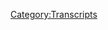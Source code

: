 {{DEFAULTSORT:
    #_TRANSCRIPT_0375:November 29, 2019
}}{{Transcript
    | title         = [[375: November 29, 2019]]
    | caption       = [https://knowledgefight.libsyn.com/knowledge-fight-november-29-2019 Listen to this episode on Libsyn]
    | episodeNumber = [[375: November 29, 2019|375]]
    | length        = 01:57:11
}}

{{MessageBox
    | header     = Warning: Bot Generated Content
    | text       = This transcript was automatically generated by transcription software and likely contains many mistakes and misattributions. Please check the audio for definitive quotes, attribution, and context.
    | image      = N3yvass4myg91.webp
    | imagewidth = 50px
    | id         = warning
}}

{{TranscriptBlock
    | name      = Unknown Speaker
    | timestamp = 00:00:00.000
    | text      = Radio, Radio, Radio, Radio, Radio, Radio, Radio, Radio, Radio, Radio, Radio, R-N-N-N-N-N-N-N-N-N-Knowledge Fight
}}

{{TranscriptBlock
    | name      = Unknown Speaker
    | timestamp = 00:00:12.960
    | text      = Dan and Jordan, I am sweating.
}}

{{TranscriptBlock
    | name      = Unknown Speaker
    | timestamp = 00:00:18.140
    | text      = Knowledgefight.com, it's time to pray.
}}

{{TranscriptBlock
    | name      = Unknown Speaker
    | timestamp = 00:00:21.320
    | text      = I have great respect for Knowledgefight, Knowledgefight.
}}

{{TranscriptBlock
    | name      = Unknown Speaker
    | timestamp = 00:00:24.960
    | text      = I'm sick of them posing as if they're the good guys, saying we are the bad guys.
}}

{{TranscriptBlock
    | name      = Unknown Speaker
    | timestamp = 00:00:28.960
    | text      = We're a Knowledgefight.
}}

{{TranscriptBlock
    | name      = Unknown Speaker
    | timestamp = 00:00:29.960
    | text      = Dan and Jordan, Knowledgefight.
}}

{{TranscriptBlock
    | name      = Unknown Speaker
    | timestamp = 00:00:31.960
    | text      = R titan.
}}

{{TranscriptBlock
    | name      = Unknown Speaker
    | timestamp = 00:00:32.960
    | text      = R titan.
}}

{{TranscriptBlock
    | name      = Unknown Speaker
    | timestamp = 00:00:33.960
    | text      = R titan.
}}

{{TranscriptBlock
    | name      = Unknown Speaker
    | timestamp = 00:00:34.960
    | text      = R titan.
}}

{{TranscriptBlock
    | name      = Unknown Speaker
    | timestamp = 00:00:35.960
    | text      = Need, need, need money.
}}

{{TranscriptBlock
    | name      = Unknown Speaker
    | timestamp = 00:00:36.960
    | text      = R titan.
}}

{{TranscriptBlock
    | name      = Unknown Speaker
    | timestamp = 00:00:37.960
    | text      = R titan.
}}

{{TranscriptBlock
    | name      = Unknown Speaker
    | timestamp = 00:00:38.960
    | text      = R titan.
}}

{{TranscriptBlock
    | name      = Unknown Speaker
    | timestamp = 00:00:39.960
    | text      = Willard!
}}

{{TranscriptBlock
    | name      = Unknown Speaker
    | timestamp = 00:00:40.960
    | text      = Andy in Kansas.
}}

{{TranscriptBlock
    | name      = Unknown Speaker
    | timestamp = 00:00:41.960
    | text      = Andy in Kansas.
}}

{{TranscriptBlock
    | name      = Unknown Speaker
    | timestamp = 00:00:42.960
    | text      = Andy in stop it.
}}

{{TranscriptBlock
    | name      = Unknown Speaker
    | timestamp = 00:00:43.979
    | text      = Andy in Kansas.
}}

{{TranscriptBlock
    | name      = Unknown Speaker
    | timestamp = 00:00:44.979
    | text      = Andy in Kansas.
}}

{{TranscriptBlock
    | name      = Unknown Speaker
    | timestamp = 00:00:45.979
    | text      = Andy In Kansas.
}}

{{TranscriptBlock
    | name      = Unknown Speaker
    | timestamp = 00:00:46.979
    | text      = It's time to pray.
}}

{{TranscriptBlock
    | name      = Unknown Speaker
    | timestamp = 00:00:47.979
    | text      = Andy in Kansas, you're on the air.
}}

{{TranscriptBlock
    | name      = Unknown Speaker
    | timestamp = 00:00:48.979
    | text      = Thank you for holding us.
}}

{{TranscriptBlock
    | name      = Unknown Speaker
    | timestamp = 00:00:49.979
    | text      = Hello, Alex I'm a victim.
}}

{{TranscriptBlock
    | name      = Unknown Speaker
    | timestamp = 00:00:50.979
    | text      = Call in with your Japan.
}}

{{TranscriptBlock
    | name      = Unknown Speaker
    | timestamp = 00:00:51.979
    | text      = I love your rooms.
}}

{{TranscriptBlock
    | name      = Unknown Speaker
    | timestamp = 00:00:52.979
    | text      = Knowledgefight.com.
}}

{{TranscriptBlock
    | name      = Unknown Speaker
    | timestamp = 00:00:54.000
    | text      = Knowledgefight.com
}}

{{TranscriptBlock
    | name      = Unknown Speaker
    | timestamp = 00:00:57.000
    | text      = I love you
}}

{{TranscriptBlock
    | name      = Unknown Speaker
    | timestamp = 00:00:59.000
    | text      = Hey everybody, welcome back to Knowledge Fight, I'm Dan
}}

{{TranscriptBlock
    | name      = Unknown Speaker
    | timestamp = 00:01:01.000
    | text      = I'm Jordan
}}

{{TranscriptBlock
    | name      = Unknown Speaker
    | timestamp = 00:01:02.000
    | text      = We're a couple dudes that like to sit around and drink novelty beverages and talk a little bit about Alex Jones
}}

{{TranscriptBlock
    | name      = Unknown Speaker
    | timestamp = 00:01:06.000
    | text      = Indeed we are, Dan
}}

{{TranscriptBlock
    | name      = Unknown Speaker
    | timestamp = 00:01:07.000
    | text      = Jordan
}}

{{TranscriptBlock
    | name      = Unknown Speaker
    | timestamp = 00:01:08.000
    | text      = Dan?
}}

{{TranscriptBlock
    | name      = Unknown Speaker
    | timestamp = 00:01:09.000
    | text      = Jordan
}}

{{TranscriptBlock
    | name      = Unknown Speaker
    | timestamp = 00:01:10.000
    | text      = Do you have a regional saying that you appreciate the most?
}}

{{TranscriptBlock
    | name      = Unknown Speaker
    | timestamp = 00:01:13.000
    | text      = Like, I know we've talked about the proof of the pudding is in the eating
}}

{{TranscriptBlock
    | name      = Unknown Speaker
    | timestamp = 00:01:16.000
    | text      = That's not regional
}}

{{TranscriptBlock
    | name      = Unknown Speaker
    | timestamp = 00:01:17.000
    | text      = And the fact, exactly, that's what I'm saying
}}

{{TranscriptBlock
    | name      = Unknown Speaker
    | timestamp = 00:01:19.000
    | text      = That's just the correct
}}

{{TranscriptBlock
    | name      = Unknown Speaker
    | timestamp = 00:01:20.000
    | text      = I'm just saying, is there one that you recall that was like
}}

{{TranscriptBlock
    | name      = Unknown Speaker
    | timestamp = 00:01:24.000
    | text      = Maybe you brought it out into the larger world in Chicago
}}

{{TranscriptBlock
    | name      = Unknown Speaker
    | timestamp = 00:01:28.000
    | text      = And somebody's like, I have never heard that crazy shit you've said before
}}

{{TranscriptBlock
    | name      = Unknown Speaker
    | timestamp = 00:01:31.000
    | text      = I don't know, maybe, I don't know, Boy Howdy isn't a good one
}}

{{TranscriptBlock
    | name      = Unknown Speaker
    | timestamp = 00:01:34.000
    | text      = Boy Howdy, that's not, that's just a greeting
}}

{{TranscriptBlock
    | name      = Unknown Speaker
    | timestamp = 00:01:36.000
    | text      = Knee high to a bull weevil?
}}

{{TranscriptBlock
    | name      = Unknown Speaker
    | timestamp = 00:01:38.000
    | text      = That's an old timey one
}}

{{TranscriptBlock
    | name      = Unknown Speaker
    | timestamp = 00:01:40.000
    | text      = See, there we go
}}

{{TranscriptBlock
    | name      = Unknown Speaker
    | timestamp = 00:01:41.000
    | text      = That's not really regional so much
}}

{{TranscriptBlock
    | name      = Unknown Speaker
    | timestamp = 00:01:42.000
    | text      = I've always heard knee high to a duck, Dan
}}

{{TranscriptBlock
    | name      = Unknown Speaker
    | timestamp = 00:01:44.000
    | text      = The things that stick out in my mind are like weird things
}}

{{TranscriptBlock
    | name      = Unknown Speaker
    | timestamp = 00:01:46.000
    | text      = Like fitting, fitting to, like getting ready to, fitting to do that
}}

{{TranscriptBlock
    | name      = Unknown Speaker
    | timestamp = 00:01:52.000
    | text      = I'm fitting
}}

{{TranscriptBlock
    | name      = Unknown Speaker
    | timestamp = 00:01:53.000
    | text      = That was pretty big in Missouri, I remember
}}

{{TranscriptBlock
    | name      = Unknown Speaker
    | timestamp = 00:01:55.000
    | text      = I don't know if that's regional, I don't know
}}

{{TranscriptBlock
    | name      = Unknown Speaker
    | timestamp = 00:01:57.000
    | text      = I don't know, I'm not very malleable by way of
}}

{{TranscriptBlock
    | name      = Unknown Speaker
    | timestamp = 00:02:00.000
    | text      = Language
}}

{{TranscriptBlock
    | name      = Unknown Speaker
    | timestamp = 00:02:01.000
    | text      = Yeah
}}

{{TranscriptBlock
    | name      = Unknown Speaker
    | timestamp = 00:02:02.000
    | text      = You're more erudite, if you will
}}

{{TranscriptBlock
    | name      = Unknown Speaker
    | timestamp = 00:02:04.000
    | text      = That's not how I would put it
}}

{{TranscriptBlock
    | name      = Unknown Speaker
    | timestamp = 00:02:05.000
    | text      = I just don't cut into slang too much
}}

{{TranscriptBlock
    | name      = Unknown Speaker
    | timestamp = 00:02:07.000
    | text      = Right
}}

{{TranscriptBlock
    | name      = Unknown Speaker
    | timestamp = 00:02:08.000
    | text      = It's not, I feel silly
}}

{{TranscriptBlock
    | name      = Unknown Speaker
    | timestamp = 00:02:09.000
    | text      = Wait, did you say you don't cut into slang too much?
}}

{{TranscriptBlock
    | name      = Unknown Speaker
    | timestamp = 00:02:12.000
    | text      = Yeah
}}

{{TranscriptBlock
    | name      = Unknown Speaker
    | timestamp = 00:02:13.000
    | text      = Okay, well that seems
}}

{{TranscriptBlock
    | name      = Unknown Speaker
    | timestamp = 00:02:14.000
    | text      = I don't
}}

{{TranscriptBlock
    | name      = Unknown Speaker
    | timestamp = 00:02:15.000
    | text      = That's an oxymoron
}}

{{TranscriptBlock
    | name      = Unknown Speaker
    | timestamp = 00:02:16.000
    | text      = I feel silly using these things, like I make a joke out of it
}}

{{TranscriptBlock
    | name      = Unknown Speaker
    | timestamp = 00:02:19.000
    | text      = On fleek
}}

{{TranscriptBlock
    | name      = Unknown Speaker
    | timestamp = 00:02:20.000
    | text      = Yes, yeah, yeah, yeah, yeah
}}

{{TranscriptBlock
    | name      = Unknown Speaker
    | timestamp = 00:02:21.000
    | text      = Stuff like that, it's like, I just don't feel like
}}

{{TranscriptBlock
    | name      = Unknown Speaker
    | timestamp = 00:02:24.000
    | text      = My personality doesn't fit well
}}

{{TranscriptBlock
    | name      = Unknown Speaker
    | timestamp = 00:02:26.000
    | text      = With slang
}}

{{TranscriptBlock
    | name      = Unknown Speaker
    | timestamp = 00:02:27.000
    | text      = Yeah, and I don't know, I feel like regional colloquialisms are kind of the same way
}}

{{TranscriptBlock
    | name      = Unknown Speaker
    | timestamp = 00:02:30.000
    | text      = But I don't know, maybe
}}

{{TranscriptBlock
    | name      = Unknown Speaker
    | timestamp = 00:02:31.000
    | text      = Yeah, I understand
}}

{{TranscriptBlock
    | name      = Unknown Speaker
    | timestamp = 00:02:32.000
    | text      = There probably is some stuff, but it doesn't, nothing sticks out too much in my mind
}}

{{TranscriptBlock
    | name      = Unknown Speaker
    | timestamp = 00:02:35.000
    | text      = Yeah
}}

{{TranscriptBlock
    | name      = Unknown Speaker
    | timestamp = 00:02:36.000
    | text      = Do you have one?
}}

{{TranscriptBlock
    | name      = Unknown Speaker
    | timestamp = 00:02:37.000
    | text      = I, it had
}}

{{TranscriptBlock
    | name      = Unknown Speaker
    | timestamp = 00:02:38.000
    | text      = You're from this area though
}}

{{TranscriptBlock
    | name      = Unknown Speaker
    | timestamp = 00:02:39.000
    | text      = I'm from southern Illinois
}}

{{TranscriptBlock
    | name      = Unknown Speaker
    | timestamp = 00:02:42.000
    | text      = Right
}}

{{TranscriptBlock
    | name      = Unknown Speaker
    | timestamp = 00:02:43.000
    | text      = Which is not too far away from
}}

{{TranscriptBlock
    | name      = Unknown Speaker
    | timestamp = 00:02:44.000
    | text      = Yeah
}}

{{TranscriptBlock
    | name      = Unknown Speaker
    | timestamp = 00:02:45.000
    | text      = Yeah, whatever
}}

{{TranscriptBlock
    | name      = Unknown Speaker
    | timestamp = 00:02:46.000
    | text      = But yeah, I remember all of them were about fishing
}}

{{TranscriptBlock
    | name      = Unknown Speaker
    | timestamp = 00:02:49.000
    | text      = Because my grandpa was huge into fishing
}}

{{TranscriptBlock
    | name      = Unknown Speaker
    | timestamp = 00:02:52.000
    | text      = Sure
}}

{{TranscriptBlock
    | name      = Unknown Speaker
    | timestamp = 00:02:53.000
    | text      = To the point where he took my grandma fishing on their honeymoon
}}

{{TranscriptBlock
    | name      = Unknown Speaker
    | timestamp = 00:02:56.000
    | text      = Because she was 16 at the time
}}

{{TranscriptBlock
    | name      = Unknown Speaker
    | timestamp = 00:02:59.000
    | text      = And
}}

{{TranscriptBlock
    | name      = Unknown Speaker
    | timestamp = 00:03:00.000
    | text      = Leave that alone
}}

{{TranscriptBlock
    | name      = Unknown Speaker
    | timestamp = 00:03:01.000
    | text      = Yeah
}}

{{TranscriptBlock
    | name      = Unknown Speaker
    | timestamp = 00:03:02.000
    | text      = That's some southern Illinois business
}}

{{TranscriptBlock
    | name      = Unknown Speaker
    | timestamp = 00:03:03.000
    | text      = That's from, that's the 1930s right there
}}

{{TranscriptBlock
    | name      = Unknown Speaker
    | timestamp = 00:03:05.000
    | text      = Right
}}

{{TranscriptBlock
    | name      = Unknown Speaker
    | timestamp = 00:03:06.000
    | text      = That's some Great Depression marriage shit
}}

{{TranscriptBlock
    | name      = Unknown Speaker
    | timestamp = 00:03:07.000
    | text      = But it was always like, oh the crap of you, you're really biting today
}}

{{TranscriptBlock
    | name      = Unknown Speaker
    | timestamp = 00:03:11.000
    | text      = And you're like, I don't know what you're talking about
}}

{{TranscriptBlock
    | name      = Unknown Speaker
    | timestamp = 00:03:13.000
    | text      = We're not fishing right now, so
}}

{{TranscriptBlock
    | name      = Unknown Speaker
    | timestamp = 00:03:15.000
    | text      = Great
}}

{{TranscriptBlock
    | name      = Unknown Speaker
    | timestamp = 00:03:16.000
    | text      = But that sounds, I get that
}}

{{TranscriptBlock
    | name      = Unknown Speaker
    | timestamp = 00:03:18.000
    | text      = Yeah
}}

{{TranscriptBlock
    | name      = Unknown Speaker
    | timestamp = 00:03:19.000
    | text      = That's not like undecipherable
}}

{{TranscriptBlock
    | name      = Unknown Speaker
    | timestamp = 00:03:21.000
    | text      = No, it wasn't, yeah, but that was just an example I made up
}}

{{TranscriptBlock
    | name      = Unknown Speaker
    | timestamp = 00:03:24.000
    | text      = It was something far more inscrutable
}}

{{TranscriptBlock
    | name      = Unknown Speaker
    | timestamp = 00:03:27.000
    | text      = Sure
}}

{{TranscriptBlock
    | name      = Unknown Speaker
    | timestamp = 00:03:28.000
    | text      = Yeah
}}

{{TranscriptBlock
    | name      = Unknown Speaker
    | timestamp = 00:03:29.000
    | text      = To the point where I can't remember any of them
}}

{{TranscriptBlock
    | name      = Unknown Speaker
    | timestamp = 00:03:30.000
    | text      = Yeah, I don't know
}}

{{TranscriptBlock
    | name      = Unknown Speaker
    | timestamp = 00:03:31.000
    | text      = I apologize, I'm drawn a little bit of a blank
}}

{{TranscriptBlock
    | name      = Unknown Speaker
    | timestamp = 00:03:34.000
    | text      = I apologize as well for the same situation
}}

{{TranscriptBlock
    | name      = Unknown Speaker
    | timestamp = 00:03:36.000
    | text      = This is a show where I don't know a whole lot about times that I've adopted regional slang
}}

{{TranscriptBlock
    | name      = Unknown Speaker
    | timestamp = 00:03:40.000
    | text      = But I do know a lot about Alex Jones
}}

{{TranscriptBlock
    | name      = Unknown Speaker
    | timestamp = 00:03:42.000
    | text      = And I don't know anything about either
}}

{{TranscriptBlock
    | name      = Unknown Speaker
    | timestamp = 00:03:44.000
    | text      = That's correct
}}

{{TranscriptBlock
    | name      = Unknown Speaker
    | timestamp = 00:03:45.000
    | text      = So Jordan, today we're doing an episode I don't want to do
}}

{{TranscriptBlock
    | name      = Unknown Speaker
    | timestamp = 00:03:47.000
    | text      = Yay
}}

{{TranscriptBlock
    | name      = Unknown Speaker
    | timestamp = 00:03:48.000
    | text      = And we'll get to that here in a moment
}}

{{TranscriptBlock
    | name      = Unknown Speaker
    | timestamp = 00:03:51.000
    | text      = But before we do, we're going to take a little moment to say thank you to some folks who have signed up in our sporting show
}}

{{TranscriptBlock
    | name      = Unknown Speaker
    | timestamp = 00:03:56.000
    | text      = So first, Fred with two Ds
}}

{{TranscriptBlock
    | name      = Unknown Speaker
    | timestamp = 00:03:58.000
    | text      = What
}}

{{TranscriptBlock
    | name      = Unknown Speaker
    | timestamp = 00:03:59.000
    | text      = Thank you so much, you are now a policy wonk
}}

{{TranscriptBlock
    | name      = Unknown Speaker
    | timestamp = 00:04:01.000
    | text      = I'm a policy wonk
}}

{{TranscriptBlock
    | name      = Unknown Speaker
    | timestamp = 00:04:02.000
    | text      = Thank you Fred
}}

{{TranscriptBlock
    | name      = Unknown Speaker
    | timestamp = 00:04:03.000
    | text      = Next, Jeff with two Fs
}}

{{TranscriptBlock
    | name      = Unknown Speaker
    | timestamp = 00:04:06.000
    | text      = Thank you so much, you're now a policy wonk
}}

{{TranscriptBlock
    | name      = Unknown Speaker
    | timestamp = 00:04:08.000
    | text      = I'm a policy wonk
}}

{{TranscriptBlock
    | name      = Unknown Speaker
    | timestamp = 00:04:09.000
    | text      = Thanks Jeff
}}

{{TranscriptBlock
    | name      = Unknown Speaker
    | timestamp = 00:04:10.000
    | text      = Does it start with a G?
}}

{{TranscriptBlock
    | name      = Unknown Speaker
    | timestamp = 00:04:11.000
    | text      = No, it's J-E-F-F
}}

{{TranscriptBlock
    | name      = Unknown Speaker
    | timestamp = 00:04:13.000
    | text      = Completely standard
}}

{{TranscriptBlock
    | name      = Unknown Speaker
    | timestamp = 00:04:15.000
    | text      = Totally normal
}}

{{TranscriptBlock
    | name      = Unknown Speaker
    | timestamp = 00:04:16.000
    | text      = But two Fs
}}

{{TranscriptBlock
    | name      = Unknown Speaker
    | timestamp = 00:04:17.000
    | text      = Alright
}}

{{TranscriptBlock
    | name      = Unknown Speaker
    | timestamp = 00:04:18.000
    | text      = Next, Rachel, thank you so much, you are now a policy wonk
}}

{{TranscriptBlock
    | name      = Unknown Speaker
    | timestamp = 00:04:20.000
    | text      = I'm a policy wonk
}}

{{TranscriptBlock
    | name      = Unknown Speaker
    | timestamp = 00:04:21.000
    | text      = Thank you Rachel
}}

{{TranscriptBlock
    | name      = Unknown Speaker
    | timestamp = 00:04:22.000
    | text      = Thank you Rachel
}}

{{TranscriptBlock
    | name      = Unknown Speaker
    | timestamp = 00:04:23.000
    | text      = Next, Salmon
}}

{{TranscriptBlock
    | name      = Unknown Speaker
    | timestamp = 00:04:26.000
    | text      = Salmon X
}}

{{TranscriptBlock
    | name      = Unknown Speaker
    | timestamp = 00:04:27.000
    | text      = There's an X at the end of the word salmon
}}

{{TranscriptBlock
    | name      = Unknown Speaker
    | timestamp = 00:04:28.000
    | text      = Thank you so much, you are now a policy wonk
}}

{{TranscriptBlock
    | name      = Unknown Speaker
    | timestamp = 00:04:30.000
    | text      = I'm a policy wonk
}}

{{TranscriptBlock
    | name      = Unknown Speaker
    | timestamp = 00:04:31.000
    | text      = Thank you so much, Salmon X
}}

{{TranscriptBlock
    | name      = Unknown Speaker
    | timestamp = 00:04:32.000
    | text      = Thank you
}}

{{TranscriptBlock
    | name      = Unknown Speaker
    | timestamp = 00:04:33.000
    | text      = There's so many references where I'm like
}}

{{TranscriptBlock
    | name      = Unknown Speaker
    | timestamp = 00:04:35.000
    | text      = That's got to be a reference and I have no idea to what
}}

{{TranscriptBlock
    | name      = Unknown Speaker
    | timestamp = 00:04:37.000
    | text      = I feel so out of touch
}}

{{TranscriptBlock
    | name      = Unknown Speaker
    | timestamp = 00:04:39.000
    | text      = Next, Luke, thank you so much, you are now a policy wonk
}}

{{TranscriptBlock
    | name      = Unknown Speaker
    | timestamp = 00:04:41.000
    | text      = I'm a policy wonk
}}

{{TranscriptBlock
    | name      = Unknown Speaker
    | timestamp = 00:04:42.000
    | text      = That's a Bible reference, Dan, I got that one
}}

{{TranscriptBlock
    | name      = Unknown Speaker
    | timestamp = 00:04:45.000
    | text      = Could be
}}

{{TranscriptBlock
    | name      = Unknown Speaker
    | timestamp = 00:04:46.000
    | text      = Next, Sean, thank you so much, you are now a policy wonk
}}

{{TranscriptBlock
    | name      = Unknown Speaker
    | timestamp = 00:04:48.000
    | text      = I'm a policy wonk
}}

{{TranscriptBlock
    | name      = Unknown Speaker
    | timestamp = 00:04:49.000
    | text      = Thank you Sean
}}

{{TranscriptBlock
    | name      = Unknown Speaker
    | timestamp = 00:04:50.000
    | text      = And finally, I'd like to say thank you to a couple of people
}}

{{TranscriptBlock
    | name      = Unknown Speaker
    | timestamp = 00:04:52.000
    | text      = who donated on an elevated level
}}

{{TranscriptBlock
    | name      = Unknown Speaker
    | timestamp = 00:04:53.000
    | text      = We appreciate that very much
}}

{{TranscriptBlock
    | name      = Unknown Speaker
    | timestamp = 00:04:54.000
    | text      = So, William, thank you so much, you are now a technocrat
}}

{{TranscriptBlock
    | name      = Unknown Speaker
    | timestamp = 00:04:57.000
    | text      = And Amy, thank you so much, you are now a technocrat
}}

{{TranscriptBlock
    | name      = Unknown Speaker
    | timestamp = 00:05:00.000
    | text      = I'm a policy wonk
}}

{{TranscriptBlock
    | name      = Unknown Speaker
    | timestamp = 00:05:01.000
    | text      = Crikey mate, that's fantastic
}}

{{TranscriptBlock
    | name      = Unknown Speaker
    | timestamp = 00:05:03.000
    | text      = Have yourself a brew
}}

{{TranscriptBlock
    | name      = Unknown Speaker
    | timestamp = 00:05:04.000
    | text      = How's your 401k doing, bro?
}}

{{TranscriptBlock
    | name      = Unknown Speaker
    | timestamp = 00:05:06.000
    | text      = Alright, we got to go full tilt boogie on this, Watson, alright?
}}

{{TranscriptBlock
    | name      = Unknown Speaker
    | timestamp = 00:05:09.000
    | text      = Let's just get down to business
}}

{{TranscriptBlock
    | name      = Unknown Speaker
    | timestamp = 00:05:10.000
    | text      = We ain't making that money off that heroin
}}

{{TranscriptBlock
    | name      = Unknown Speaker
    | timestamp = 00:05:12.000
    | text      = Why you pimps so good?
}}

{{TranscriptBlock
    | name      = Unknown Speaker
    | timestamp = 00:05:14.000
    | text      = My neck is freakishly large
}}

{{TranscriptBlock
    | name      = Unknown Speaker
    | timestamp = 00:05:16.000
    | text      = I declare info war on you
}}

{{TranscriptBlock
    | name      = Unknown Speaker
    | timestamp = 00:05:19.000
    | text      = Thank you so much, William and Amy
}}

{{TranscriptBlock
    | name      = Unknown Speaker
    | timestamp = 00:05:20.000
    | text      = Yes, thank you very much, William and Amy
}}

{{TranscriptBlock
    | name      = Unknown Speaker
    | timestamp = 00:05:22.000
    | text      = If you're out there listening and you're thinking
}}

{{TranscriptBlock
    | name      = Unknown Speaker
    | timestamp = 00:05:23.000
    | text      = Hey, I enjoy what these gents do
}}

{{TranscriptBlock
    | name      = Unknown Speaker
    | timestamp = 00:05:24.000
    | text      = I'd like to sign up and support the show
}}

{{TranscriptBlock
    | name      = Unknown Speaker
    | timestamp = 00:05:26.000
    | text      = You can do that by going to our website knowledgefight.com
}}

{{TranscriptBlock
    | name      = Unknown Speaker
    | timestamp = 00:05:28.000
    | text      = Click the button that says support the show
}}

{{TranscriptBlock
    | name      = Unknown Speaker
    | timestamp = 00:05:29.000
    | text      = We would appreciate it
}}

{{TranscriptBlock
    | name      = Unknown Speaker
    | timestamp = 00:05:30.000
    | text      = And we could use it, yeah
}}

{{TranscriptBlock
    | name      = Unknown Speaker
    | timestamp = 00:05:32.000
    | text      = So, Jordan, today we are going over November 29th, 2019
}}

{{TranscriptBlock
    | name      = Unknown Speaker
    | timestamp = 00:05:36.000
    | text      = And actually, we're not going over the whole episode
}}

{{TranscriptBlock
    | name      = Unknown Speaker
    | timestamp = 00:05:38.000
    | text      = Because a lot of it is not nearly as important
}}

{{TranscriptBlock
    | name      = Unknown Speaker
    | timestamp = 00:05:41.000
    | text      = As an interview that Alex has on that show
}}

{{TranscriptBlock
    | name      = Unknown Speaker
    | timestamp = 00:05:45.000
    | text      = Yeah, yeah, yeah
}}

{{TranscriptBlock
    | name      = Unknown Speaker
    | timestamp = 00:05:46.000
    | text      = On our last episode, we saw Alex go pretty hard
}}

{{TranscriptBlock
    | name      = Unknown Speaker
    | timestamp = 00:05:51.000
    | text      = Against the ADL, the Anti-Defamation League
}}

{{TranscriptBlock
    | name      = Unknown Speaker
    | timestamp = 00:05:54.000
    | text      = And in the process of doing that, some of his callers
}}

{{TranscriptBlock
    | name      = Unknown Speaker
    | timestamp = 00:05:57.000
    | text      = Called in expressing kind of more overt anti-Semitic ideas
}}

{{TranscriptBlock
    | name      = Unknown Speaker
    | timestamp = 00:06:01.000
    | text      = Hey, you know, we all talk about things in our own way
}}

{{TranscriptBlock
    | name      = Unknown Speaker
    | timestamp = 00:06:05.000
    | text      = Alex opens the door up with this sort of language
}}

{{TranscriptBlock
    | name      = Unknown Speaker
    | timestamp = 00:06:08.000
    | text      = A caller calls in and is like
}}

{{TranscriptBlock
    | name      = Unknown Speaker
    | timestamp = 00:06:10.000
    | text      = Hey, there's an investigation by the LaRouche people
}}

{{TranscriptBlock
    | name      = Unknown Speaker
    | timestamp = 00:06:13.000
    | text      = You should promote
}}

{{TranscriptBlock
    | name      = Unknown Speaker
    | timestamp = 00:06:14.000
    | text      = Another caller calls in and says
}}

{{TranscriptBlock
    | name      = Unknown Speaker
    | timestamp = 00:06:16.000
    | text      = Hey, you really need to talk to this guy E. Michael Jones
}}

{{TranscriptBlock
    | name      = Unknown Speaker
    | timestamp = 00:06:19.000
    | text      = Okay
}}

{{TranscriptBlock
    | name      = Unknown Speaker
    | timestamp = 00:06:20.000
    | text      = And Alex is not super aware of who this guy is
}}

{{TranscriptBlock
    | name      = Unknown Speaker
    | timestamp = 00:06:23.000
    | text      = But the caller is like, he's right on
}}

{{TranscriptBlock
    | name      = Unknown Speaker
    | timestamp = 00:06:25.000
    | text      = Yeah, yeah, yeah
}}

{{TranscriptBlock
    | name      = Unknown Speaker
    | timestamp = 00:06:26.000
    | text      = You'd hope that that wouldn't go anywhere
}}

{{TranscriptBlock
    | name      = Unknown Speaker
    | timestamp = 00:06:29.000
    | text      = But Alex, within a matter of days, four days
}}

{{TranscriptBlock
    | name      = Unknown Speaker
    | timestamp = 00:06:33.000
    | text      = Four days
}}

{{TranscriptBlock
    | name      = Unknown Speaker
    | timestamp = 00:06:34.000
    | text      = In fact, three days if you count 25th as one day
}}

{{TranscriptBlock
    | name      = Unknown Speaker
    | timestamp = 00:06:38.000
    | text      = Sure, sure
}}

{{TranscriptBlock
    | name      = Unknown Speaker
    | timestamp = 00:06:39.000
    | text      = Or whatever
}}

{{TranscriptBlock
    | name      = Unknown Speaker
    | timestamp = 00:06:40.000
    | text      = Three business days
}}

{{TranscriptBlock
    | name      = Unknown Speaker
    | timestamp = 00:06:41.000
    | text      = Okay
}}

{{TranscriptBlock
    | name      = Unknown Speaker
    | timestamp = 00:06:42.000
    | text      = Alex has E. Michael Jones as a guest on his show
}}

{{TranscriptBlock
    | name      = Unknown Speaker
    | timestamp = 00:06:46.000
    | text      = And there's some really problem, I don't know
}}

{{TranscriptBlock
    | name      = Unknown Speaker
    | timestamp = 00:06:49.000
    | text      = I don't want to say problematic because that seems trite
}}

{{TranscriptBlock
    | name      = Unknown Speaker
    | timestamp = 00:06:52.000
    | text      = There's some real problems with him having him on the show
}}

{{TranscriptBlock
    | name      = Unknown Speaker
    | timestamp = 00:06:55.000
    | text      = The word atrocious pops into my mind
}}

{{TranscriptBlock
    | name      = Unknown Speaker
    | timestamp = 00:06:58.000
    | text      = Right, there's some issues with ever having him on your show to begin with
}}

{{TranscriptBlock
    | name      = Unknown Speaker
    | timestamp = 00:07:01.000
    | text      = Which we'll discuss
}}

{{TranscriptBlock
    | name      = Unknown Speaker
    | timestamp = 00:07:02.000
    | text      = But there's some secondary issues that are unique to Alex Jones and InfoWars
}}

{{TranscriptBlock
    | name      = Unknown Speaker
    | timestamp = 00:07:07.000
    | text      = Having him on as a guest
}}

{{TranscriptBlock
    | name      = Unknown Speaker
    | timestamp = 00:07:09.000
    | text      = That I think make this way worse
}}

{{TranscriptBlock
    | name      = Unknown Speaker
    | timestamp = 00:07:11.000
    | text      = Okay
}}

{{TranscriptBlock
    | name      = Unknown Speaker
    | timestamp = 00:07:12.000
    | text      = And I hope that we'll be able to get through this decently
}}

{{TranscriptBlock
    | name      = Unknown Speaker
    | timestamp = 00:07:15.000
    | text      = I think we will do our best
}}

{{TranscriptBlock
    | name      = Unknown Speaker
    | timestamp = 00:07:17.000
    | text      = Oh, but
}}

{{TranscriptBlock
    | name      = Unknown Speaker
    | timestamp = 00:07:18.000
    | text      = But because this is going to be very, you know, focused
}}

{{TranscriptBlock
    | name      = Unknown Speaker
    | timestamp = 00:07:22.000
    | text      = And singularly pointed on this interview
}}

{{TranscriptBlock
    | name      = Unknown Speaker
    | timestamp = 00:07:25.000
    | text      = I thought we'd get warmed up
}}

{{TranscriptBlock
    | name      = Unknown Speaker
    | timestamp = 00:07:27.000
    | text      = Okay
}}

{{TranscriptBlock
    | name      = Unknown Speaker
    | timestamp = 00:07:28.000
    | text      = By
}}

{{TranscriptBlock
    | name      = Unknown Speaker
    | timestamp = 00:07:29.000
    | text      = Is this going to be Sasha Banks' theme song again?
}}

{{TranscriptBlock
    | name      = Unknown Speaker
    | timestamp = 00:07:32.000
    | text      = No
}}

{{TranscriptBlock
    | name      = Unknown Speaker
    | timestamp = 00:07:33.000
    | text      = Okay
}}

{{TranscriptBlock
    | name      = Unknown Speaker
    | timestamp = 00:07:34.000
    | text      = Although we could use it
}}

{{TranscriptBlock
    | name      = Unknown Speaker
    | timestamp = 00:07:35.000
    | text      = Just get warmed up here with a clip of Alex talking about a headline that he's putting
}}

{{TranscriptBlock
    | name      = Unknown Speaker
    | timestamp = 00:07:39.000
    | text      = out
}}

{{TranscriptBlock
    | name      = Unknown Speaker
    | timestamp = 00:07:40.000
    | text      = Okay
}}

{{TranscriptBlock
    | name      = Unknown Speaker
    | timestamp = 00:07:41.000
    | text      = You know, just to get our toes wet
}}

{{TranscriptBlock
    | name      = Unknown Speaker
    | timestamp = 00:07:42.000
    | text      = Alright
}}

{{TranscriptBlock
    | name      = Unknown Speaker
    | timestamp = 00:07:43.000
    | text      = Now, there has been a bill introduced to ban Krav Maga, Brazilian jiu jitsu, kickboxing,
}}

{{TranscriptBlock
    | name      = Unknown Speaker
    | timestamp = 00:07:48.500
    | text      = tai chi, all firearms training in Virginia
}}

{{TranscriptBlock
    | name      = Unknown Speaker
    | timestamp = 00:07:52.000
    | text      = And again, that shows you where all of this is going
}}

{{TranscriptBlock
    | name      = Unknown Speaker
    | timestamp = 00:07:58.000
    | text      = They want to outlaw citizens being able to defend themselves from Antifa
}}

{{TranscriptBlock
    | name      = Unknown Speaker
    | timestamp = 00:08:03.000
    | text      = From the communist surge
}}

{{TranscriptBlock
    | name      = Unknown Speaker
    | timestamp = 00:08:04.000
    | text      = From Antifa
}}

{{TranscriptBlock
    | name      = Unknown Speaker
    | timestamp = 00:08:05.000
    | text      = From all the rest of it
}}

{{TranscriptBlock
    | name      = Unknown Speaker
    | timestamp = 00:08:06.000
    | text      = Where I live in Austin
}}

{{TranscriptBlock
    | name      = Unknown Speaker
    | timestamp = 00:08:07.000
    | text      = There are giant packs of communists in black and red masks
}}

{{TranscriptBlock
    | name      = Unknown Speaker
    | timestamp = 00:08:12.000
    | text      = Beating people up, attacking buildings where white people live
}}

{{TranscriptBlock
    | name      = Unknown Speaker
    | timestamp = 00:08:15.000
    | text      = These are white people, by the way
}}

{{TranscriptBlock
    | name      = Unknown Speaker
    | timestamp = 00:08:16.000
    | text      = Almost all of them in the black mask, it's been revealed
}}

{{TranscriptBlock
    | name      = Unknown Speaker
    | timestamp = 00:08:19.000
    | text      = Saying that if you have a cat sanctuary in East Austin or you build a new building there
}}

{{TranscriptBlock
    | name      = Unknown Speaker
    | timestamp = 00:08:24.000
    | text      = That it's
}}

{{TranscriptBlock
    | name      = Unknown Speaker
    | timestamp = 00:08:25.000
    | text      = Generification
}}

{{TranscriptBlock
    | name      = Unknown Speaker
    | timestamp = 00:08:26.000
    | text      = They're going to city council members' homes and threatening them
}}

{{TranscriptBlock
    | name      = Unknown Speaker
    | timestamp = 00:08:30.000
    | text      = They're splitting people's heads open in Austin
}}

{{TranscriptBlock
    | name      = Unknown Speaker
    | timestamp = 00:08:33.000
    | text      = The police indicted one of them and the city dropped charges under orders by the prosecutor
}}

{{TranscriptBlock
    | name      = Unknown Speaker
    | timestamp = 00:08:38.000
    | text      = Who's on board with them
}}

{{TranscriptBlock
    | name      = Unknown Speaker
    | timestamp = 00:08:40.000
    | text      = Once they get the police in place, the prosecutor's in place
}}

{{TranscriptBlock
    | name      = Unknown Speaker
    | timestamp = 00:08:43.000
    | text      = They have total reign of terror over you
}}

{{TranscriptBlock
    | name      = Unknown Speaker
    | timestamp = 00:08:46.000
    | text      = And your only recourse will be defending yourself with deadly force when they try to kill you
}}

{{TranscriptBlock
    | name      = Unknown Speaker
    | timestamp = 00:08:50.000
    | text      = They are so pissed that their Soros-funded, meth-head, devil worshipper armies cannot have their way with us
}}

{{TranscriptBlock
    | name      = Unknown Speaker
    | timestamp = 00:08:56.000
    | text      = And so they are making their move
}}

{{TranscriptBlock
    | name      = Unknown Speaker
    | timestamp = 00:08:58.000
    | text      = By banning Krav Maga, tai chi, gun training, all of it
}}

{{TranscriptBlock
    | name      = Unknown Speaker
    | timestamp = 00:09:03.000
    | text      = Okay
}}

{{TranscriptBlock
    | name      = Unknown Speaker
    | timestamp = 00:09:04.000
    | text      = Banning all self-defense
}}

{{TranscriptBlock
    | name      = Unknown Speaker
    | timestamp = 00:09:05.000
    | text      = All Brazilian-
}}

{{TranscriptBlock
    | name      = Unknown Speaker
    | timestamp = 00:09:06.000
    | text      = How about karate?
}}

{{TranscriptBlock
    | name      = Unknown Speaker
    | timestamp = 00:09:08.000
    | text      = Totally gone
}}

{{TranscriptBlock
    | name      = Unknown Speaker
    | timestamp = 00:09:09.000
    | text      = You can still do judo because it's like dodging, right?
}}

{{TranscriptBlock
    | name      = Unknown Speaker
    | timestamp = 00:09:12.000
    | text      = Isn't that what judo is?
}}

{{TranscriptBlock
    | name      = Unknown Speaker
    | timestamp = 00:09:13.000
    | text      = Judo is throwing and dodging
}}

{{TranscriptBlock
    | name      = Unknown Speaker
    | timestamp = 00:09:15.000
    | text      = But mainly throwing
}}

{{TranscriptBlock
    | name      = Unknown Speaker
    | timestamp = 00:09:16.000
    | text      = It's still out
}}

{{TranscriptBlock
    | name      = Unknown Speaker
    | timestamp = 00:09:17.000
    | text      = Okay, fair enough
}}

{{TranscriptBlock
    | name      = Unknown Speaker
    | timestamp = 00:09:18.000
    | text      = So it should come as no surprise that Alex is lying about this Virginia bill
}}

{{TranscriptBlock
    | name      = Unknown Speaker
    | timestamp = 00:09:21.000
    | text      = This is reporting that he's basing on a story that was originally put out by Mike Adams at Natural News
}}

{{TranscriptBlock
    | name      = Unknown Speaker
    | timestamp = 00:09:26.000
    | text      = That argued that a proposed bill would outlaw all firearms training and all martial arts
}}

{{TranscriptBlock
    | name      = Unknown Speaker
    | timestamp = 00:09:31.000
    | text      = You could get that sense from the bill if you don't read it
}}

{{TranscriptBlock
    | name      = Unknown Speaker
    | timestamp = 00:09:34.000
    | text      = Since it does say that it would be unlawful if you
}}

{{TranscriptBlock
    | name      = Unknown Speaker
    | timestamp = 00:09:37.000
    | text      = Quote, assemble with one or more persons for the purpose of training with, practicing with
}}

{{TranscriptBlock
    | name      = Unknown Speaker
    | timestamp = 00:09:41.000
    | text      = Or being instructed in the use of any firearm, explosive or incendiary device
}}

{{TranscriptBlock
    | name      = Unknown Speaker
    | timestamp = 00:09:45.000
    | text      = Or technique capable of causing death to persons
}}

{{TranscriptBlock
    | name      = Unknown Speaker
    | timestamp = 00:09:48.000
    | text      = That could definitely include a lot of martial arts
}}

{{TranscriptBlock
    | name      = Unknown Speaker
    | timestamp = 00:09:51.000
    | text      = And definitely would cover pretty much all shooting range classes
}}

{{TranscriptBlock
    | name      = Unknown Speaker
    | timestamp = 00:09:53.000
    | text      = Yep, that's tyranny
}}

{{TranscriptBlock
    | name      = Unknown Speaker
    | timestamp = 00:09:55.000
    | text      = Bada-bang
}}

{{TranscriptBlock
    | name      = Unknown Speaker
    | timestamp = 00:09:56.000
    | text      = Boy, I really feel like the hammer is going to come with
}}

{{TranscriptBlock
    | name      = Unknown Speaker
    | timestamp = 00:09:59.000
    | text      = To create a paramilitary force hell-bent on destroying the entire union
}}

{{TranscriptBlock
    | name      = Unknown Speaker
    | timestamp = 00:10:04.000
    | text      = I feel like it's a really simple bill
}}

{{TranscriptBlock
    | name      = Unknown Speaker
    | timestamp = 00:10:06.000
    | text      = Your instincts have been sharpened by this show
}}

{{TranscriptBlock
    | name      = Unknown Speaker
    | timestamp = 00:10:08.000
    | text      = Because the sentence ends with the qualification of what circumstances under which those activities would be illegal
}}

{{TranscriptBlock
    | name      = Unknown Speaker
    | timestamp = 00:10:14.000
    | text      = Quote, intending to employ such training in use in or in furtherance of a civil disorder
}}

{{TranscriptBlock
    | name      = Unknown Speaker
    | timestamp = 00:10:19.000
    | text      = Right, right, right, right, right
}}

{{TranscriptBlock
    | name      = Unknown Speaker
    | timestamp = 00:10:21.000
    | text      = Also, this law has been on the books since 1987
}}

{{TranscriptBlock
    | name      = Unknown Speaker
    | timestamp = 00:10:23.000
    | text      = All that's happening now is that there's slight changes being made to the language of the bill
}}

{{TranscriptBlock
    | name      = Unknown Speaker
    | timestamp = 00:10:27.000
    | text      = For instance, to include marching with weapons with the intent of intimidating a person or group of persons
}}

{{TranscriptBlock
    | name      = Unknown Speaker
    | timestamp = 00:10:32.000
    | text      = Right
}}

{{TranscriptBlock
    | name      = Unknown Speaker
    | timestamp = 00:10:33.000
    | text      = As prohibited paramilitary activity
}}

{{TranscriptBlock
    | name      = Unknown Speaker
    | timestamp = 00:10:35.000
    | text      = Oath keepers
}}

{{TranscriptBlock
    | name      = Unknown Speaker
    | timestamp = 00:10:36.000
    | text      = Well, I mean, I would argue that
}}

{{TranscriptBlock
    | name      = Unknown Speaker
    | timestamp = 00:10:38.000
    | text      = Although that would also count against the Black Panthers in the late 60s
}}

{{TranscriptBlock
    | name      = Unknown Speaker
    | timestamp = 00:10:43.000
    | text      = Yeah, absolutely
}}

{{TranscriptBlock
    | name      = Unknown Speaker
    | timestamp = 00:10:44.000
    | text      = I think that this bill comes down to the interpretation of what intent to intimidate a person or group is
}}

{{TranscriptBlock
    | name      = Unknown Speaker
    | timestamp = 00:10:52.000
    | text      = Right, right, right, right
}}

{{TranscriptBlock
    | name      = Unknown Speaker
    | timestamp = 00:10:53.000
    | text      = And I don't know what would fall under that
}}

{{TranscriptBlock
    | name      = Unknown Speaker
    | timestamp = 00:10:56.000
    | text      = But I would assume that the Oath keepers would still be able to march with weapons
}}

{{TranscriptBlock
    | name      = Unknown Speaker
    | timestamp = 00:10:59.000
    | text      = Yeah
}}

{{TranscriptBlock
    | name      = Unknown Speaker
    | timestamp = 00:11:00.000
    | text      = Totally fine
}}

{{TranscriptBlock
    | name      = Unknown Speaker
    | timestamp = 00:11:01.000
    | text      = I don't think that they would fall under that
}}

{{TranscriptBlock
    | name      = Unknown Speaker
    | timestamp = 00:11:02.000
    | text      = I assume that the Black Panthers would not be able to march with weapons and the Oath keepers would
}}

{{TranscriptBlock
    | name      = Unknown Speaker
    | timestamp = 00:11:07.000
    | text      = I'm not sure, very possible
}}

{{TranscriptBlock
    | name      = Unknown Speaker
    | timestamp = 00:11:09.000
    | text      = Yeah
}}

{{TranscriptBlock
    | name      = Unknown Speaker
    | timestamp = 00:11:10.000
    | text      = At this point, when I was looking into it, it's still a proposed bill
}}

{{TranscriptBlock
    | name      = Unknown Speaker
    | timestamp = 00:11:12.000
    | text      = Fair
}}

{{TranscriptBlock
    | name      = Unknown Speaker
    | timestamp = 00:11:13.000
    | text      = I have no idea
}}

{{TranscriptBlock
    | name      = Unknown Speaker
    | timestamp = 00:11:14.000
    | text      = The thing that's notable about this is you can find tons of right-wing blogs picking up this story and reporting on it as tyranny coming out into the open
}}

{{TranscriptBlock
    | name      = Unknown Speaker
    | timestamp = 00:11:21.000
    | text      = Sure
}}

{{TranscriptBlock
    | name      = Unknown Speaker
    | timestamp = 00:11:22.000
    | text      = All have a very similar tone
}}

{{TranscriptBlock
    | name      = Unknown Speaker
    | timestamp = 00:11:23.000
    | text      = There's a write-up about this on tacticalshit.com
}}

{{TranscriptBlock
    | name      = Unknown Speaker
    | timestamp = 00:11:26.000
    | text      = Which includes a picture of an Instagram post about the bill saying
}}

{{TranscriptBlock
    | name      = Unknown Speaker
    | timestamp = 00:11:29.000
    | text      = Quote, you want to start the boog? This is how and why you start the boog
}}

{{TranscriptBlock
    | name      = Unknown Speaker
    | timestamp = 00:11:34.000
    | text      = A comment on Political Bullpen says, quote, this just might be what kicks off the second civil war
}}

{{TranscriptBlock
    | name      = Unknown Speaker
    | timestamp = 00:11:40.000
    | text      = These two people are saying the same thing
}}

{{TranscriptBlock
    | name      = Unknown Speaker
    | timestamp = 00:11:42.000
    | text      = Since Boogaloo has recently become shorthand that right-wing extremists use to flippantly discuss the coming second civil war
}}

{{TranscriptBlock
    | name      = Unknown Speaker
    | timestamp = 00:11:49.000
    | text      = Okay
}}

{{TranscriptBlock
    | name      = Unknown Speaker
    | timestamp = 00:11:50.000
    | text      = God, they're so stupid
}}

{{TranscriptBlock
    | name      = Unknown Speaker
    | timestamp = 00:11:51.000
    | text      = Civil War 2, Electric Boogaloo
}}

{{TranscriptBlock
    | name      = Unknown Speaker
    | timestamp = 00:11:52.000
    | text      = They're children
}}

{{TranscriptBlock
    | name      = Unknown Speaker
    | timestamp = 00:11:53.000
    | text      = Yeah
}}

{{TranscriptBlock
    | name      = Unknown Speaker
    | timestamp = 00:11:54.000
    | text      = They're fucking children
}}

{{TranscriptBlock
    | name      = Unknown Speaker
    | timestamp = 00:11:55.000
    | text      = I hate them
}}

{{TranscriptBlock
    | name      = Unknown Speaker
    | timestamp = 00:11:56.000
    | text      = This is another in a long string of ways that these dangerous fucks have tried to normalize their fantasies of justified violence
}}

{{TranscriptBlock
    | name      = Unknown Speaker
    | timestamp = 00:12:01.000
    | text      = And turn discussion of them into catchy memes
}}

{{TranscriptBlock
    | name      = Unknown Speaker
    | timestamp = 00:12:04.000
    | text      = Yeah
}}

{{TranscriptBlock
    | name      = Unknown Speaker
    | timestamp = 00:12:05.000
    | text      = That can minimize the idea of killing each other
}}

{{TranscriptBlock
    | name      = Unknown Speaker
    | timestamp = 00:12:08.000
    | text      = Are we murdering hundreds of thousands of people, if not millions?
}}

{{TranscriptBlock
    | name      = Unknown Speaker
    | timestamp = 00:12:12.000
    | text      = No, we're just starting the boog, Dan
}}

{{TranscriptBlock
    | name      = Unknown Speaker
    | timestamp = 00:12:15.000
    | text      = That's all we're doing
}}

{{TranscriptBlock
    | name      = Unknown Speaker
    | timestamp = 00:12:16.000
    | text      = Alex knows what he's doing by selling this fake narrative about this bill
}}

{{TranscriptBlock
    | name      = Unknown Speaker
    | timestamp = 00:12:19.000
    | text      = We're trying to raise the temperature and help disseminate something that will provide that reaction from these communities
}}

{{TranscriptBlock
    | name      = Unknown Speaker
    | timestamp = 00:12:27.000
    | text      = So that's great, but it's very consistent, you know
}}

{{TranscriptBlock
    | name      = Unknown Speaker
    | timestamp = 00:12:30.000
    | text      = So now we get to this introduction here and here we go
}}

{{TranscriptBlock
    | name      = Unknown Speaker
    | timestamp = 00:12:35.000
    | text      = Now, joining us this hour is E. Michael Jones
}}

{{TranscriptBlock
    | name      = Unknown Speaker
    | timestamp = 00:12:41.000
    | text      = He was recommended to me off and on a few times
}}

{{TranscriptBlock
    | name      = Unknown Speaker
    | timestamp = 00:12:44.000
    | text      = I'd forgotten that I'd even read one of his books years ago, Monsters from the Id
}}

{{TranscriptBlock
    | name      = Unknown Speaker
    | timestamp = 00:12:50.000
    | text      = Oh no
}}

{{TranscriptBlock
    | name      = Unknown Speaker
    | timestamp = 00:12:51.000
    | text      = And his website is culturewars.com
}}

{{TranscriptBlock
    | name      = Unknown Speaker
    | timestamp = 00:12:54.000
    | text      = He was a professor and he was removed because he was pro-life
}}

{{TranscriptBlock
    | name      = Unknown Speaker
    | timestamp = 00:13:00.000
    | text      = And he's been massively persecuted
}}

{{TranscriptBlock
    | name      = Unknown Speaker
    | timestamp = 00:13:02.000
    | text      = He's been a big target of the ADL that's been calling for big techs arrested
}}

{{TranscriptBlock
    | name      = Unknown Speaker
    | timestamp = 00:13:06.000
    | text      = They don't submit, who've been called for my quote, purging
}}

{{TranscriptBlock
    | name      = Unknown Speaker
    | timestamp = 00:13:09.000
    | text      = So I wanted to get him on about this big move for total censorship, total control
}}

{{TranscriptBlock
    | name      = Unknown Speaker
    | timestamp = 00:13:14.000
    | text      = But really he's an expert on societal collapse
}}

{{TranscriptBlock
    | name      = Unknown Speaker
    | timestamp = 00:13:18.000
    | text      = Don't
}}

{{TranscriptBlock
    | name      = Unknown Speaker
    | timestamp = 00:13:19.000
    | text      = The plan to take our morals away so we can be easily enslaved and controlled
}}

{{TranscriptBlock
    | name      = Unknown Speaker
    | timestamp = 00:13:23.000
    | text      = Code
}}

{{TranscriptBlock
    | name      = Unknown Speaker
    | timestamp = 00:13:24.000
    | text      = In one clip, my worst fears about the direction of Alex Jones' show, the way it's trending, were completely confirmed
}}

{{TranscriptBlock
    | name      = Unknown Speaker
    | timestamp = 00:13:30.000
    | text      = The very idea that he would have E. Michael Jones on as a guest and give him that sort of an introduction is so revealing about the way things are going
}}

{{TranscriptBlock
    | name      = Unknown Speaker
    | timestamp = 00:13:37.000
    | text      = For one thing, E. Michael Jones is a well-documented anti-Semite
}}

{{TranscriptBlock
    | name      = Unknown Speaker
    | timestamp = 00:13:40.000
    | text      = When Alex says that this guy is an expert on societal collapse, it would probably be worthwhile to point out to his audience that he thinks society is collapsing because of the Jews
}}

{{TranscriptBlock
    | name      = Unknown Speaker
    | timestamp = 00:13:49.000
    | text      = In his publication, The Jews and Moral Subversion, E. Michael Jones says that there is quote
}}

{{TranscriptBlock
    | name      = Unknown Speaker
    | timestamp = 00:13:56.000
    | text      = A group that is responsible for virtually every social ill in our day
}}

{{TranscriptBlock
    | name      = Unknown Speaker
    | timestamp = 00:14:00.000
    | text      = From the wars in the Middle East to pornography and gay marriage at home
}}

{{TranscriptBlock
    | name      = Unknown Speaker
    | timestamp = 00:14:04.000
    | text      = Namely the Jews, around whose evil machinations the axis of history turns
}}

{{TranscriptBlock
    | name      = Unknown Speaker
    | timestamp = 00:14:08.000
    | text      = Okay, so it's not the buddy comedy that I was expecting
}}

{{TranscriptBlock
    | name      = Unknown Speaker
    | timestamp = 00:14:11.000
    | text      = No
}}

{{TranscriptBlock
    | name      = Unknown Speaker
    | timestamp = 00:14:12.000
    | text      = Detective Jews and Moral Subversion, gotcha
}}

{{TranscriptBlock
    | name      = Unknown Speaker
    | timestamp = 00:14:17.000
    | text      = Nope
}}

{{TranscriptBlock
    | name      = Unknown Speaker
    | timestamp = 00:14:18.000
    | text      = Not that one
}}

{{TranscriptBlock
    | name      = Unknown Speaker
    | timestamp = 00:14:19.000
    | text      = No
}}

{{TranscriptBlock
    | name      = Unknown Speaker
    | timestamp = 00:14:20.000
    | text      = Okay
}}

{{TranscriptBlock
    | name      = Unknown Speaker
    | timestamp = 00:14:21.000
    | text      = When Alex went off on his jag the other day about the ADL and Sasha Baron Cohen's speech, you could very clearly see that his audience took that as a green light to bring some harder core anti-Jewish talking points into the conversation
}}

{{TranscriptBlock
    | name      = Unknown Speaker
    | timestamp = 00:14:29.000
    | text      = That in and of itself isn't really surprising, nor was it really that surprising that one of his callers would suggest that he should interview E. Michael Jones
}}

{{TranscriptBlock
    | name      = Unknown Speaker
    | timestamp = 00:14:37.000
    | text      = What is surprising is that Alex not only said, that sounds like a good idea, that he followed through with the booking in a matter of days
}}

{{TranscriptBlock
    | name      = Unknown Speaker
    | timestamp = 00:14:44.000
    | text      = This tells me a number of things, any of which could be possible
}}

{{TranscriptBlock
    | name      = Unknown Speaker
    | timestamp = 00:14:48.000
    | text      = It may be the case that Alex knows who this guy is and still wanted to have him on, which would be fucked up
}}

{{TranscriptBlock
    | name      = Unknown Speaker
    | timestamp = 00:14:53.000
    | text      = It may be the case that he didn't know who he was, but decided to book him without doing any research, which would be also pretty fucked up
}}

{{TranscriptBlock
    | name      = Unknown Speaker
    | timestamp = 00:14:59.000
    | text      = But even if that is the case, that means that there's literally no one working at Infowars who decided to step in and say Alex, this is not a good booking
}}

{{TranscriptBlock
    | name      = Unknown Speaker
    | timestamp = 00:15:07.000
    | text      = I know you're mad at Sasha Baron Cohen right now, but this is not the way to go about doing it
}}

{{TranscriptBlock
    | name      = Unknown Speaker
    | timestamp = 00:15:11.000
    | text      = Yeah, I assume if you just Google his name at least one of the top five results are this dude is a fucking Nazi
}}

{{TranscriptBlock
    | name      = Unknown Speaker
    | timestamp = 00:15:18.000
    | text      = It's very easy to find information
}}

{{TranscriptBlock
    | name      = Unknown Speaker
    | timestamp = 00:15:20.000
    | text      = Yeah, yeah
}}

{{TranscriptBlock
    | name      = Unknown Speaker
    | timestamp = 00:15:21.000
    | text      = I also believe that if you're considering having E. Michael Jones on your show, there's no way you can possibly claim ignorance of who he is and what he stands for
}}

{{TranscriptBlock
    | name      = Unknown Speaker
    | timestamp = 00:15:27.000
    | text      = His track record is long and very overt
}}

{{TranscriptBlock
    | name      = Unknown Speaker
    | timestamp = 00:15:30.000
    | text      = In 2007, he gave a speech at the DC Press Club at a memorial for Samuel T. Francis, himself a profound racist alleged journalist
}}

{{TranscriptBlock
    | name      = Unknown Speaker
    | timestamp = 00:15:38.000
    | text      = This event was supposed to be aired on C-SPAN
}}

{{TranscriptBlock
    | name      = Unknown Speaker
    | timestamp = 00:15:41.000
    | text      = It never aired, according to people who were in attendance, because E. Michael Jones gave a shockingly offensive speech
}}

{{TranscriptBlock
    | name      = Unknown Speaker
    | timestamp = 00:15:46.000
    | text      = I should point out, the people who called the speech shockingly offensive were people who worked for organizations like the white nationalist publication VDARE
}}

{{TranscriptBlock
    | name      = Unknown Speaker
    | timestamp = 00:15:54.000
    | text      = Even they thought Jones was way out of line
}}

{{TranscriptBlock
    | name      = Unknown Speaker
    | timestamp = 00:15:57.000
    | text      = Yeah, Himmler was like, Jesus, man, calm it down
}}

{{TranscriptBlock
    | name      = Unknown Speaker
    | timestamp = 00:16:00.000
    | text      = They were at a memorial for a man who once wrote, quote, breaking down the sexual barriers between the races is a major weapon of cultural destruction
}}

{{TranscriptBlock
    | name      = Unknown Speaker
    | timestamp = 00:16:08.000
    | text      = And E. Michael Jones made them say, well, that's a bit much
}}

{{TranscriptBlock
    | name      = Unknown Speaker
    | timestamp = 00:16:11.000
    | text      = Okay, alright, so Segregation Now, Segregation Forever is, even that dude's like, no, no, no, no, no, no, no, no, no
}}

{{TranscriptBlock
    | name      = Unknown Speaker
    | timestamp = 00:16:20.000
    | text      = Yeah
}}

{{TranscriptBlock
    | name      = Unknown Speaker
    | timestamp = 00:16:21.000
    | text      = Okay, gotcha, gotcha
}}

{{TranscriptBlock
    | name      = Unknown Speaker
    | timestamp = 00:16:22.000
    | text      = I couldn't find video of the speech, but I did find a version of it in print that Jones himself published
}}

{{TranscriptBlock
    | name      = Unknown Speaker
    | timestamp = 00:16:27.000
    | text      = And I would say I can see how someone would find this very offensive
}}

{{TranscriptBlock
    | name      = Unknown Speaker
    | timestamp = 00:16:30.000
    | text      = Here are some choice passages from his speech
}}

{{TranscriptBlock
    | name      = Unknown Speaker
    | timestamp = 00:16:32.000
    | text      = Oh, no
}}

{{TranscriptBlock
    | name      = Unknown Speaker
    | timestamp = 00:16:33.000
    | text      = Quote, as the Gospel of Saint John makes clear, the Jews became the Jews the minute they rejected Christ
}}

{{TranscriptBlock
    | name      = Unknown Speaker
    | timestamp = 00:16:38.000
    | text      = As such, their only identity is negative
}}

{{TranscriptBlock
    | name      = Unknown Speaker
    | timestamp = 00:16:41.000
    | text      = Boy, that doesn't sound right
}}

{{TranscriptBlock
    | name      = Unknown Speaker
    | timestamp = 00:16:42.000
    | text      = Ooh, quote, if what's left of the WASP establishment or the paleoconservatives or other men of good will want to do something effective in the culture wars
}}

{{TranscriptBlock
    | name      = Unknown Speaker
    | timestamp = 00:16:50.000
    | text      = They will have to understand just who the enemy is in this battle
}}

{{TranscriptBlock
    | name      = Unknown Speaker
    | timestamp = 00:16:54.000
    | text      = In case you're curious, he later clarifies, quote, the real enemy, it turns out, was the revolutionary Jew
}}

{{TranscriptBlock
    | name      = Unknown Speaker
    | timestamp = 00:17:00.000
    | text      = That's not the twist ending that I was expecting from this Agatha Christie mystery, but okay
}}

{{TranscriptBlock
    | name      = Unknown Speaker
    | timestamp = 00:17:08.000
    | text      = Should have expected it
}}

{{TranscriptBlock
    | name      = Unknown Speaker
    | timestamp = 00:17:09.000
    | text      = Yeah, I should have
}}

{{TranscriptBlock
    | name      = Unknown Speaker
    | timestamp = 00:17:10.000
    | text      = Quote, many if not most of us are here today because our careers have already been destroyed by the revolutionary Jew and his goyish frontmen
}}

{{TranscriptBlock
    | name      = Unknown Speaker
    | timestamp = 00:17:17.000
    | text      = The Jews spy on us through our computers, they suborn fellow Catholics to betray us, get us fired, prevent us from speaking
}}

{{TranscriptBlock
    | name      = Unknown Speaker
    | timestamp = 00:17:24.000
    | text      = Our backs are to the wall
}}

{{TranscriptBlock
    | name      = Unknown Speaker
    | timestamp = 00:17:25.000
    | text      = And when was this?
}}

{{TranscriptBlock
    | name      = Unknown Speaker
    | timestamp = 00:17:26.000
    | text      = This was in 2007
}}

{{TranscriptBlock
    | name      = Unknown Speaker
    | timestamp = 00:17:28.000
    | text      = This was not in 2007, you're not allowed
}}

{{TranscriptBlock
    | name      = Unknown Speaker
    | timestamp = 00:17:31.000
    | text      = Jesus
}}

{{TranscriptBlock
    | name      = Unknown Speaker
    | timestamp = 00:17:32.000
    | text      = This was a big deal in conservative circles 12 years ago, and Jones has not toned it down at all since that point
}}

{{TranscriptBlock
    | name      = Unknown Speaker
    | timestamp = 00:17:38.000
    | text      = There's literally zero excuse to have him on your show unless you're an anti-Semite
}}

{{TranscriptBlock
    | name      = Unknown Speaker
    | timestamp = 00:17:42.000
    | text      = Or possibly in the rare circumstance that you think you're capable of having a confrontational interview with him
}}

{{TranscriptBlock
    | name      = Unknown Speaker
    | timestamp = 00:17:47.000
    | text      = Even though I really don't think that's even a great idea, but I can understand how someone might do that
}}

{{TranscriptBlock
    | name      = Unknown Speaker
    | timestamp = 00:17:53.000
    | text      = Yeah
}}

{{TranscriptBlock
    | name      = Unknown Speaker
    | timestamp = 00:17:54.000
    | text      = I could see that, but I would say it's ill-advised
}}

{{TranscriptBlock
    | name      = Unknown Speaker
    | timestamp = 00:17:57.000
    | text      = Oh boy, I'm really disappointed in Alex
}}

{{TranscriptBlock
    | name      = Unknown Speaker
    | timestamp = 00:17:59.000
    | text      = Ever since he was kicked off social media, since his feelings about Trump have started to waffle a little bit
}}

{{TranscriptBlock
    | name      = Unknown Speaker
    | timestamp = 00:18:04.000
    | text      = It's kind of been like watching a coin flip
}}

{{TranscriptBlock
    | name      = Unknown Speaker
    | timestamp = 00:18:06.000
    | text      = Heads, he goes back to being a coded speech conspiracy guy who's mad that three people voted in the Federal Reserve
}}

{{TranscriptBlock
    | name      = Unknown Speaker
    | timestamp = 00:18:12.000
    | text      = And he gets to hang out with Ron Paul's brother
}}

{{TranscriptBlock
    | name      = Unknown Speaker
    | timestamp = 00:18:14.000
    | text      = Tails, he becomes the worst version of himself possible
}}

{{TranscriptBlock
    | name      = Unknown Speaker
    | timestamp = 00:18:17.000
    | text      = When I was doing some research for a 2013 episode, I came across an article in the Daily Beast about the tendency of people to subscribe to conspiracy theories
}}

{{TranscriptBlock
    | name      = Unknown Speaker
    | timestamp = 00:18:26.000
    | text      = The main thesis is a familiar one
}}

{{TranscriptBlock
    | name      = Unknown Speaker
    | timestamp = 00:18:28.000
    | text      = Basically, by ascribing guilt for a largely random event to a defined enemy, you can subconsciously feel more in control of your life
}}

{{TranscriptBlock
    | name      = Unknown Speaker
    | timestamp = 00:18:36.000
    | text      = However, the article included a quote from Stephen Lewandowski, a professor of psychology from the University of Western Australia
}}

{{TranscriptBlock
    | name      = Unknown Speaker
    | timestamp = 00:18:42.000
    | text      = He's dedicated a good bit of his time to studying the conspiracy community
}}

{{TranscriptBlock
    | name      = Unknown Speaker
    | timestamp = 00:18:46.000
    | text      = And I think his comments are particularly relevant right now
}}

{{TranscriptBlock
    | name      = Unknown Speaker
    | timestamp = 00:18:49.000
    | text      = Lewandowski is discussing the dynamic at play with conspiracy peddlers like Alex or Glenn Beck
}}

{{TranscriptBlock
    | name      = Unknown Speaker
    | timestamp = 00:18:55.000
    | text      = And how the conspiracy economy is comprised of both these peddlers and of consumers of the information
}}

{{TranscriptBlock
    | name      = Unknown Speaker
    | timestamp = 00:19:02.000
    | text      = And these groups, their motivations for engaging with conspiracies might be completely different
}}

{{TranscriptBlock
    | name      = Unknown Speaker
    | timestamp = 00:19:07.000
    | text      = He suggests it's possible that these people like Alex and Glenn Beck may be motivated by money or attention
}}

{{TranscriptBlock
    | name      = Unknown Speaker
    | timestamp = 00:19:13.000
    | text      = Going on to say, quote, I can't look inside their heads, but there's a lot of suggestive evidence that people say crazy things sometimes just to be noticed
}}

{{TranscriptBlock
    | name      = Unknown Speaker
    | timestamp = 00:19:21.000
    | text      = I know this from my work on climate change denial
}}

{{TranscriptBlock
    | name      = Unknown Speaker
    | timestamp = 00:19:23.000
    | text      = Because if no one is listening to these guys, or fewer people are listening to them, the more over the top they go
}}

{{TranscriptBlock
    | name      = Unknown Speaker
    | timestamp = 00:19:29.000
    | text      = And the crazier their pronouncements become
}}

{{TranscriptBlock
    | name      = Unknown Speaker
    | timestamp = 00:19:31.000
    | text      = I think they're watching themselves being ignored, and that's the one thing they hate
}}

{{TranscriptBlock
    | name      = Unknown Speaker
    | timestamp = 00:19:35.000
    | text      = So they crank up the volume and spread their falsehoods and nonsense
}}

{{TranscriptBlock
    | name      = Unknown Speaker
    | timestamp = 00:19:39.000
    | text      = I think that might be some of what's going on here as well
}}

{{TranscriptBlock
    | name      = Unknown Speaker
    | timestamp = 00:19:42.000
    | text      = He's talking about Glenn Beck's behavior after the Boston bombing and Alex's as well
}}

{{TranscriptBlock
    | name      = Unknown Speaker
    | timestamp = 00:19:46.000
    | text      = He's suggesting that that was at play there
}}

{{TranscriptBlock
    | name      = Unknown Speaker
    | timestamp = 00:19:49.000
    | text      = I would also argue that that dynamic is true for Bachelor in Paradise
}}

{{TranscriptBlock
    | name      = Unknown Speaker
    | timestamp = 00:19:53.000
    | text      = I've not watched it, but I'll take your word for it
}}

{{TranscriptBlock
    | name      = Unknown Speaker
    | timestamp = 00:19:55.000
    | text      = Okay
}}

{{TranscriptBlock
    | name      = Unknown Speaker
    | timestamp = 00:19:56.000
    | text      = I fear that the situation we found ourselves in in 2019 is one where Alex is experiencing himself being ignored
}}

{{TranscriptBlock
    | name      = Unknown Speaker
    | timestamp = 00:20:02.000
    | text      = He can get local protesters to yell at him when he shows up to rallies in a tank
}}

{{TranscriptBlock
    | name      = Unknown Speaker
    | timestamp = 00:20:06.000
    | text      = But he can't really translate that into marketable attention
}}

{{TranscriptBlock
    | name      = Unknown Speaker
    | timestamp = 00:20:09.000
    | text      = He's no longer the meme machine, and his triggering tricks don't really work anymore
}}

{{TranscriptBlock
    | name      = Unknown Speaker
    | timestamp = 00:20:14.000
    | text      = No one's really interested in his dumb shit
}}

{{TranscriptBlock
    | name      = Unknown Speaker
    | timestamp = 00:20:17.000
    | text      = He doesn't have any super packs to buy his book to make it artificially the number one seller
}}

{{TranscriptBlock
    | name      = Unknown Speaker
    | timestamp = 00:20:21.000
    | text      = And he never really wrote many books to begin with
}}

{{TranscriptBlock
    | name      = Unknown Speaker
    | timestamp = 00:20:24.000
    | text      = Well, reading is tough, and writing is way harder
}}

{{TranscriptBlock
    | name      = Unknown Speaker
    | timestamp = 00:20:27.000
    | text      = In many ways, we've already seen this playing out on his show
}}

{{TranscriptBlock
    | name      = Unknown Speaker
    | timestamp = 00:20:30.000
    | text      = In the past year, his rhetoric has escalated in a lot of horrifying ways
}}

{{TranscriptBlock
    | name      = Unknown Speaker
    | timestamp = 00:20:34.000
    | text      = The disgusting over-the-top obsession with delivering elaborate fantasies about kids being murdered and his demon voice
}}

{{TranscriptBlock
    | name      = Unknown Speaker
    | timestamp = 00:20:40.000
    | text      = Is just one of many manifestations of that
}}

{{TranscriptBlock
    | name      = Unknown Speaker
    | timestamp = 00:20:42.000
    | text      = I don't know how else to describe so much of what Alex is doing these days other than him cranking up the volume
}}

{{TranscriptBlock
    | name      = Unknown Speaker
    | timestamp = 00:20:49.000
    | text      = Z seems to be being ignored, and he can't tolerate that
}}

{{TranscriptBlock
    | name      = Unknown Speaker
    | timestamp = 00:20:52.000
    | text      = Yeah, embracing the void
}}

{{TranscriptBlock
    | name      = Unknown Speaker
    | timestamp = 00:20:54.000
    | text      = And I think that this interview, accepting it, doing it
}}

{{TranscriptBlock
    | name      = Unknown Speaker
    | timestamp = 00:20:58.000
    | text      = I can't see it as much else other than that also
}}

{{TranscriptBlock
    | name      = Unknown Speaker
    | timestamp = 00:21:03.000
    | text      = Yeah
}}

{{TranscriptBlock
    | name      = Unknown Speaker
    | timestamp = 00:21:04.000
    | text      = Because you can't really claim ignorance
}}

{{TranscriptBlock
    | name      = Unknown Speaker
    | timestamp = 00:21:06.000
    | text      = Yeah
}}

{{TranscriptBlock
    | name      = Unknown Speaker
    | timestamp = 00:21:07.000
    | text      = I mean, you can, but I'm not sure I believe you
}}

{{TranscriptBlock
    | name      = Unknown Speaker
    | timestamp = 00:21:09.000
    | text      = Yeah, yeah
}}

{{TranscriptBlock
    | name      = Unknown Speaker
    | timestamp = 00:21:10.000
    | text      = Before we get into this, I need to make clear that Alex Jones and E. Michael Jones are not capable of having a coherent conversation
}}

{{TranscriptBlock
    | name      = Unknown Speaker
    | timestamp = 00:21:16.000
    | text      = Because they're both playing games, but they're kind of different games
}}

{{TranscriptBlock
    | name      = Unknown Speaker
    | timestamp = 00:21:20.000
    | text      = Alex Jones is super into white identity and Christian identity
}}

{{TranscriptBlock
    | name      = Unknown Speaker
    | timestamp = 00:21:24.000
    | text      = He extols the virtue of the West, which we've heard him explain repeatedly as more or less just code for white cultures
}}

{{TranscriptBlock
    | name      = Unknown Speaker
    | timestamp = 00:21:30.000
    | text      = There's a heavy racial element to what drives Alex
}}

{{TranscriptBlock
    | name      = Unknown Speaker
    | timestamp = 00:21:33.000
    | text      = While it's true that his worldview is structurally supported by historical anti-Semitism, it's not so clear that he necessarily hates Jewish people
}}

{{TranscriptBlock
    | name      = Unknown Speaker
    | timestamp = 00:21:40.000
    | text      = Yeah
}}

{{TranscriptBlock
    | name      = Unknown Speaker
    | timestamp = 00:21:41.000
    | text      = Conversely, E. Michael Jones is not primarily concerned with race
}}

{{TranscriptBlock
    | name      = Unknown Speaker
    | timestamp = 00:21:45.000
    | text      = In fact, he believes that if you identify by your race, you're falling for a Jewish trick
}}

{{TranscriptBlock
    | name      = Unknown Speaker
    | timestamp = 00:21:49.000
    | text      = As he put it, quote, you lost the battle when you became white because they get to define your identity and you didn't
}}

{{TranscriptBlock
    | name      = Unknown Speaker
    | timestamp = 00:21:55.000
    | text      = He adheres to a fundamentalist version of Catholicism and views most of the world's history as a battle between Judaism and the Catholic Church
}}

{{TranscriptBlock
    | name      = Unknown Speaker
    | timestamp = 00:22:02.000
    | text      = Where all of the criticisms you might have about the Catholic Church are really just things that the Jews were at fault for
}}

{{TranscriptBlock
    | name      = Unknown Speaker
    | timestamp = 00:22:07.000
    | text      = Sure, there was that whole thing about priests molesting kids, but they only did that because the Jews sexualized society
}}

{{TranscriptBlock
    | name      = Unknown Speaker
    | timestamp = 00:22:13.000
    | text      = Okay, so we're not, so we're talking about Torquemada
}}

{{TranscriptBlock
    | name      = Unknown Speaker
    | timestamp = 00:22:16.000
    | text      = That's what we're doing right now
}}

{{TranscriptBlock
    | name      = Unknown Speaker
    | timestamp = 00:22:18.000
    | text      = We're going there
}}

{{TranscriptBlock
    | name      = Unknown Speaker
    | timestamp = 00:22:20.000
    | text      = You'll find a lot of arguments like that
}}

{{TranscriptBlock
    | name      = Unknown Speaker
    | timestamp = 00:22:22.000
    | text      = Okay, alright, okay, gotcha
}}

{{TranscriptBlock
    | name      = Unknown Speaker
    | timestamp = 00:22:24.000
    | text      = That's what I'm saying
}}

{{TranscriptBlock
    | name      = Unknown Speaker
    | timestamp = 00:22:25.000
    | text      = One of the hallmarks of Jones' rhetoric is the idea of logos
}}

{{TranscriptBlock
    | name      = Unknown Speaker
    | timestamp = 00:22:29.000
    | text      = If you listen to enough anti-Semitic leaning right-wing content like Owen Benjamin for instance
}}

{{TranscriptBlock
    | name      = Unknown Speaker
    | timestamp = 00:22:34.000
    | text      = You'll hear the word come up a bunch
}}

{{TranscriptBlock
    | name      = Unknown Speaker
    | timestamp = 00:22:36.000
    | text      = Generally as someone saying that logos is rising
}}

{{TranscriptBlock
    | name      = Unknown Speaker
    | timestamp = 00:22:39.000
    | text      = And when you do, that's a reference to E. Michael Jones
}}

{{TranscriptBlock
    | name      = Unknown Speaker
    | timestamp = 00:22:42.000
    | text      = The foundation of his worldview is that the Jews killed Christ who was a pure manifestation of logos
}}

{{TranscriptBlock
    | name      = Unknown Speaker
    | timestamp = 00:22:48.000
    | text      = Essentially reasoned in the universe and that kind of thing
}}

{{TranscriptBlock
    | name      = Unknown Speaker
    | timestamp = 00:22:51.000
    | text      = Alright
}}

{{TranscriptBlock
    | name      = Unknown Speaker
    | timestamp = 00:22:52.000
    | text      = And because they did that, they're all evil
}}

{{TranscriptBlock
    | name      = Unknown Speaker
    | timestamp = 00:22:54.000
    | text      = Alright
}}

{{TranscriptBlock
    | name      = Unknown Speaker
    | timestamp = 00:22:55.000
    | text      = They expressed this on a podcast called Red Pill Religion saying quote, the Jewish people as a group called for the death of Jesus Christ
}}

{{TranscriptBlock
    | name      = Unknown Speaker
    | timestamp = 00:23:01.000
    | text      = The Jewish people as a group killed Christ and they are enemies of the entire human race
}}

{{TranscriptBlock
    | name      = Unknown Speaker
    | timestamp = 00:23:05.000
    | text      = Wait, so he thinks they were all fucking there?
}}

{{TranscriptBlock
    | name      = Unknown Speaker
    | timestamp = 00:23:08.000
    | text      = Essentially
}}

{{TranscriptBlock
    | name      = Unknown Speaker
    | timestamp = 00:23:09.000
    | text      = Every Jew was at that fucking speech?
}}

{{TranscriptBlock
    | name      = Unknown Speaker
    | timestamp = 00:23:13.000
    | text      = Uh, fucking, uh, Jesus man, what an, what, what, gosh
}}

{{TranscriptBlock
    | name      = Unknown Speaker
    | timestamp = 00:23:18.000
    | text      = It's Jewishness
}}

{{TranscriptBlock
    | name      = Unknown Speaker
    | timestamp = 00:23:20.000
    | text      = What do we got?
}}

{{TranscriptBlock
    | name      = Unknown Speaker
    | timestamp = 00:23:21.000
    | text      = It's, it's, it's a mess
}}

{{TranscriptBlock
    | name      = Unknown Speaker
    | timestamp = 00:23:23.000
    | text      = So, so what we're dealing with here, if I understand correctly
}}

{{TranscriptBlock
    | name      = Unknown Speaker
    | timestamp = 00:23:26.000
    | text      = Is Alex Jones is, it's possible that he's anti-Semitic incidentally
}}

{{TranscriptBlock
    | name      = Unknown Speaker
    | timestamp = 00:23:31.000
    | text      = As a, as a result of his white identitarian nonsense
}}

{{TranscriptBlock
    | name      = Unknown Speaker
    | timestamp = 00:23:35.000
    | text      = I, I
}}

{{TranscriptBlock
    | name      = Unknown Speaker
    | timestamp = 00:23:36.000
    | text      = Whereas E. Michael Jones is fucking in it
}}

{{TranscriptBlock
    | name      = Unknown Speaker
    | timestamp = 00:23:38.000
    | text      = Yes
}}

{{TranscriptBlock
    | name      = Unknown Speaker
    | timestamp = 00:23:39.000
    | text      = In it to fucking
}}

{{TranscriptBlock
    | name      = Unknown Speaker
    | timestamp = 00:23:40.000
    | text      = But his version of anti-Semitism is a little more complicated than what you might find on just some run of the mill neo-Nazi
}}

{{TranscriptBlock
    | name      = Unknown Speaker
    | timestamp = 00:23:48.000
    | text      = Right
}}

{{TranscriptBlock
    | name      = Unknown Speaker
    | timestamp = 00:23:49.000
    | text      = Kind of
}}

{{TranscriptBlock
    | name      = Unknown Speaker
    | timestamp = 00:23:50.000
    | text      = Because he has, he has this religious aspect that's meddled into it
}}

{{TranscriptBlock
    | name      = Unknown Speaker
    | timestamp = 00:23:55.000
    | text      = And a lot of neo-Nazi stuff does too
}}

{{TranscriptBlock
    | name      = Unknown Speaker
    | timestamp = 00:23:57.000
    | text      = Yeah, yeah, yeah
}}

{{TranscriptBlock
    | name      = Unknown Speaker
    | timestamp = 00:23:58.000
    | text      = But it's, it's, yeah, it's more complicated and I hope, I think you'll understand as we go along
}}

{{TranscriptBlock
    | name      = Unknown Speaker
    | timestamp = 00:24:02.000
    | text      = But it's, and as far as Alex goes, you know, I don't, I don't want to say he's incidentally
}}

{{TranscriptBlock
    | name      = Unknown Speaker
    | timestamp = 00:24:09.000
    | text      = I would say that whether or not he's aware of it, his world is based on it
}}

{{TranscriptBlock
    | name      = Unknown Speaker
    | timestamp = 00:24:15.000
    | text      = Right, incidentally is not the word
}}

{{TranscriptBlock
    | name      = Unknown Speaker
    | timestamp = 00:24:17.000
    | text      = I think I was more going with consequentially in that regard
}}

{{TranscriptBlock
    | name      = Unknown Speaker
    | timestamp = 00:24:20.000
    | text      = I'm not even comfortable with that
}}

{{TranscriptBlock
    | name      = Unknown Speaker
    | timestamp = 00:24:21.000
    | text      = I would say that he's had every opportunity in the course of his career to understand where his beliefs come from
}}

{{TranscriptBlock
    | name      = Unknown Speaker
    | timestamp = 00:24:27.000
    | text      = Right
}}

{{TranscriptBlock
    | name      = Unknown Speaker
    | timestamp = 00:24:28.000
    | text      = And he has either refused to or never looked
}}

{{TranscriptBlock
    | name      = Unknown Speaker
    | timestamp = 00:24:32.000
    | text      = So
}}

{{TranscriptBlock
    | name      = Unknown Speaker
    | timestamp = 00:24:33.000
    | text      = Gotcha
}}

{{TranscriptBlock
    | name      = Unknown Speaker
    | timestamp = 00:24:34.000
    | text      = Whatever the case is, it really doesn't matter
}}

{{TranscriptBlock
    | name      = Unknown Speaker
    | timestamp = 00:24:35.000
    | text      = Both damning beyond all reason
}}

{{TranscriptBlock
    | name      = Unknown Speaker
    | timestamp = 00:24:36.000
    | text      = Yeah
}}

{{TranscriptBlock
    | name      = Unknown Speaker
    | timestamp = 00:24:37.000
    | text      = The beginning of their conversation between the two Joneses, it centers primarily around the ADL
}}

{{TranscriptBlock
    | name      = Unknown Speaker
    | timestamp = 00:24:42.000
    | text      = Which adds an extra layer of difficulty in trying to parse out what these people are saying
}}

{{TranscriptBlock
    | name      = Unknown Speaker
    | timestamp = 00:24:46.000
    | text      = For Alex, when he complains about the ADL, he's really complaining about the globalists
}}

{{TranscriptBlock
    | name      = Unknown Speaker
    | timestamp = 00:24:51.000
    | text      = For E. Michael, when he complains about the ADL, he's talking about Jews in general
}}

{{TranscriptBlock
    | name      = Unknown Speaker
    | timestamp = 00:24:56.000
    | text      = There's even further blurring that complicates things
}}

{{TranscriptBlock
    | name      = Unknown Speaker
    | timestamp = 00:25:00.000
    | text      = And that is that E. Michael Jones plays kind of fast and loose when he's talking about, what he means when he says the Jews
}}

{{TranscriptBlock
    | name      = Unknown Speaker
    | timestamp = 00:25:06.000
    | text      = He doesn't believe that Jewish is an ethnic identity
}}

{{TranscriptBlock
    | name      = Unknown Speaker
    | timestamp = 00:25:09.000
    | text      = So his position seems to be that he's only against religious Jews
}}

{{TranscriptBlock
    | name      = Unknown Speaker
    | timestamp = 00:25:13.000
    | text      = But that doesn't make any sense given that so many of the Jewish organizations that he's in conflict with aren't religious organizations
}}

{{TranscriptBlock
    | name      = Unknown Speaker
    | timestamp = 00:25:19.000
    | text      = Okay
}}

{{TranscriptBlock
    | name      = Unknown Speaker
    | timestamp = 00:25:20.000
    | text      = It's all very complicated
}}

{{TranscriptBlock
    | name      = Unknown Speaker
    | timestamp = 00:25:21.000
    | text      = I promise I'm going to try my best to maneuver some of this pretty dicey territory
}}

{{TranscriptBlock
    | name      = Unknown Speaker
    | timestamp = 00:25:25.000
    | text      = But I want to apologize up front if I make any missteps along the way
}}

{{TranscriptBlock
    | name      = Unknown Speaker
    | timestamp = 00:25:28.000
    | text      = Right, right, right
}}

{{TranscriptBlock
    | name      = Unknown Speaker
    | timestamp = 00:25:29.000
    | text      = This is a lot of mess
}}

{{TranscriptBlock
    | name      = Unknown Speaker
    | timestamp = 00:25:30.000
    | text      = So could you get away from him if you're like, no, no, no, no, I'm a non-practicing Jew
}}

{{TranscriptBlock
    | name      = Unknown Speaker
    | timestamp = 00:25:36.000
    | text      = Or even if you're like, no, I'm more of a Christmas and Easter type Jew, you know, I don't go to church all the
}}

{{TranscriptBlock
    | name      = Unknown Speaker
    | timestamp = 00:25:40.000
    | text      = We'll get to it along the road
}}

{{TranscriptBlock
    | name      = Unknown Speaker
    | timestamp = 00:25:42.000
    | text      = I know that he doesn't have a problem with Jews for Jesus
}}

{{TranscriptBlock
    | name      = Unknown Speaker
    | timestamp = 00:25:46.000
    | text      = Jews who have converted to Christianity
}}

{{TranscriptBlock
    | name      = Unknown Speaker
    | timestamp = 00:25:48.000
    | text      = Man, this dude, this fucking dude
}}

{{TranscriptBlock
    | name      = Unknown Speaker
    | timestamp = 00:25:51.000
    | text      = Ultimately, for Alex and E. Michael, both of their positions are rooted in historical antisemitism
}}

{{TranscriptBlock
    | name      = Unknown Speaker
    | timestamp = 00:25:57.000
    | text      = So they're able to have a conversation that on the surface appears to make sense to both of them
}}

{{TranscriptBlock
    | name      = Unknown Speaker
    | timestamp = 00:26:02.000
    | text      = But they're talking around different things
}}

{{TranscriptBlock
    | name      = Unknown Speaker
    | timestamp = 00:26:05.000
    | text      = And I don't know how much I believe Alex isn't aware of that
}}

{{TranscriptBlock
    | name      = Unknown Speaker
    | timestamp = 00:26:09.000
    | text      = My advice for Alex, if I was an employee at Infowars, let's say maybe his dad who works
}}

{{TranscriptBlock
    | name      = Unknown Speaker
    | timestamp = 00:26:15.000
    | text      = I don't know if his dad still works in HR, but I'd like to imagine he still does
}}

{{TranscriptBlock
    | name      = Unknown Speaker
    | timestamp = 00:26:18.000
    | text      = Even if I didn't work at Infowars and I was Alex's dad, I would have told him
}}

{{TranscriptBlock
    | name      = Unknown Speaker
    | timestamp = 00:26:22.000
    | text      = If you're going to go on the attack against the ADL, the last guest you should have on to help you
}}

{{TranscriptBlock
    | name      = Unknown Speaker
    | timestamp = 00:26:27.000
    | text      = Is someone with decades long history of overt agro antisemitism
}}

{{TranscriptBlock
    | name      = Unknown Speaker
    | timestamp = 00:26:32.000
    | text      = This is a terrible decision to make
}}

{{TranscriptBlock
    | name      = Unknown Speaker
    | timestamp = 00:26:35.000
    | text      = The decision itself speaks volumes
}}

{{TranscriptBlock
    | name      = Unknown Speaker
    | timestamp = 00:26:39.000
    | text      = Dad, I respect your opinion, but I need to find out if he's my real dad
}}

{{TranscriptBlock
    | name      = Unknown Speaker
    | timestamp = 00:26:45.000
    | text      = They have the same last name, according to Alex, that's proof enough for a whole bunch of other people
}}

{{TranscriptBlock
    | name      = Unknown Speaker
    | timestamp = 00:26:51.000
    | text      = Yeah, great, great
}}

{{TranscriptBlock
    | name      = Unknown Speaker
    | timestamp = 00:26:53.000
    | text      = So the introduction continues
}}

{{TranscriptBlock
    | name      = Unknown Speaker
    | timestamp = 00:26:55.000
    | text      = I appreciate E. Michael Jones of CultureWars.com joining the Infowars today
}}

{{TranscriptBlock
    | name      = Unknown Speaker
    | timestamp = 00:27:00.000
    | text      = Sir, thanks for coming on with us, you've got the floor here to start wherever you'd like first
}}

{{TranscriptBlock
    | name      = Unknown Speaker
    | timestamp = 00:27:05.000
    | text      = You could make the argument, if you just look at this from an external perspective
}}

{{TranscriptBlock
    | name      = Unknown Speaker
    | timestamp = 00:27:10.000
    | text      = You could make the argument that Alex just wants to have this guy on the same way he wanted to have David Duke on back in 2015
}}

{{TranscriptBlock
    | name      = Unknown Speaker
    | timestamp = 00:27:17.000
    | text      = As a way of trying to debate someone, they all believe in a grand conspiracy
}}

{{TranscriptBlock
    | name      = Unknown Speaker
    | timestamp = 00:27:22.000
    | text      = They have different ideas about the nature of the conspiracy
}}

{{TranscriptBlock
    | name      = Unknown Speaker
    | timestamp = 00:27:26.000
    | text      = If you listen to that intro, that is not the sort of thing Alex is doing here
}}

{{TranscriptBlock
    | name      = Unknown Speaker
    | timestamp = 00:27:30.000
    | text      = This is a friendly, very respectful introduction
}}

{{TranscriptBlock
    | name      = Unknown Speaker
    | timestamp = 00:27:33.000
    | text      = It is not confrontational, and to me this is a massive disappointment
}}

{{TranscriptBlock
    | name      = Unknown Speaker
    | timestamp = 00:27:36.000
    | text      = It was a couple years ago, Alex had David Duke on
}}

{{TranscriptBlock
    | name      = Unknown Speaker
    | timestamp = 00:27:39.000
    | text      = And all he wanted to do was try and be like, hey, we both believe in this stuff, but you're bogged down in the race stuff
}}

{{TranscriptBlock
    | name      = Unknown Speaker
    | timestamp = 00:27:46.000
    | text      = And now he has someone who, I don't know, favorably or unfavorably could be compared to David Duke
}}

{{TranscriptBlock
    | name      = Unknown Speaker
    | timestamp = 00:27:52.000
    | text      = And he's just like, hey buddy
}}

{{TranscriptBlock
    | name      = Unknown Speaker
    | timestamp = 00:27:54.000
    | text      = Man, that's no good
}}

{{TranscriptBlock
    | name      = Unknown Speaker
    | timestamp = 00:27:56.000
    | text      = No, it's not
}}

{{TranscriptBlock
    | name      = Unknown Speaker
    | timestamp = 00:27:57.000
    | text      = That's just no good
}}

{{TranscriptBlock
    | name      = Unknown Speaker
    | timestamp = 00:27:58.000
    | text      = So this is not a situation where he's bringing him on to try and flesh out the finer differences between our world views
}}

{{TranscriptBlock
    | name      = Unknown Speaker
    | timestamp = 00:28:03.000
    | text      = So like I said, they start off by talking about the ADL
}}

{{TranscriptBlock
    | name      = Unknown Speaker
    | timestamp = 00:28:06.000
    | text      = And it doesn't take the entire, it goes off the rails, this interview
}}

{{TranscriptBlock
    | name      = Unknown Speaker
    | timestamp = 00:28:11.000
    | text      = But it does start with some complaints, mostly about Sasha Baron Cohen's speech
}}

{{TranscriptBlock
    | name      = Unknown Speaker
    | timestamp = 00:28:16.000
    | text      = Sure
}}

{{TranscriptBlock
    | name      = Unknown Speaker
    | timestamp = 00:28:17.000
    | text      = Again, I regret to inform you, these guys are mad at Borat
}}

{{TranscriptBlock
    | name      = Unknown Speaker
    | timestamp = 00:28:20.000
    | text      = Great
}}

{{TranscriptBlock
    | name      = Unknown Speaker
    | timestamp = 00:28:21.000
    | text      = We just saw a major move on the part of the ADL
}}

{{TranscriptBlock
    | name      = Unknown Speaker
    | timestamp = 00:28:24.000
    | text      = Just this past week, they gave an award to Sasha Baron Cohen
}}

{{TranscriptBlock
    | name      = Unknown Speaker
    | timestamp = 00:28:28.000
    | text      = And he, in response, gave a speech that I thought was kind of chilling
}}

{{TranscriptBlock
    | name      = Unknown Speaker
    | timestamp = 00:28:32.000
    | text      = He starts demanding that censorship be imposed on the internet
}}

{{TranscriptBlock
    | name      = Unknown Speaker
    | timestamp = 00:28:37.000
    | text      = And that the ADL be in charge of the censorship
}}

{{TranscriptBlock
    | name      = Unknown Speaker
    | timestamp = 00:28:40.000
    | text      = And then he goes on to say, if you big tech people don't do it, we're going to throw you in jail
}}

{{TranscriptBlock
    | name      = Unknown Speaker
    | timestamp = 00:28:47.000
    | text      = This was kind of a shocking turn of events
}}

{{TranscriptBlock
    | name      = Unknown Speaker
    | timestamp = 00:28:51.000
    | text      = By an organization that suddenly is supposed to be put in charge of what we are thinking
}}

{{TranscriptBlock
    | name      = Unknown Speaker
    | timestamp = 00:28:58.000
    | text      = About what we're allowed to say on the ADL
}}

{{TranscriptBlock
    | name      = Unknown Speaker
    | timestamp = 00:29:01.000
    | text      = I'm sorry, what we're allowed to say on the internet
}}

{{TranscriptBlock
    | name      = Unknown Speaker
    | timestamp = 00:29:03.000
    | text      = So the first lie here is him saying that Sasha Baron Cohen's speech included him saying that there needs to be censorship online
}}

{{TranscriptBlock
    | name      = Unknown Speaker
    | timestamp = 00:29:09.000
    | text      = And demands that the ADL be in charge of that censorship
}}

{{TranscriptBlock
    | name      = Unknown Speaker
    | timestamp = 00:29:13.000
    | text      = You could probably make an argument that he was calling for a form of online censorship in as much as a platform like Facebook
}}

{{TranscriptBlock
    | name      = Unknown Speaker
    | timestamp = 00:29:18.000
    | text      = And very easily strike things like Holocaust denial from their platform easily
}}

{{TranscriptBlock
    | name      = Unknown Speaker
    | timestamp = 00:29:22.000
    | text      = Without infringing on anyone's right to free speech
}}

{{TranscriptBlock
    | name      = Unknown Speaker
    | timestamp = 00:29:25.000
    | text      = It's a matter of disentangling the idea of censorship from the idea of oppression
}}

{{TranscriptBlock
    | name      = Unknown Speaker
    | timestamp = 00:29:29.000
    | text      = Sometimes censorship is appropriate
}}

{{TranscriptBlock
    | name      = Unknown Speaker
    | timestamp = 00:29:31.000
    | text      = All that aside, in his speech, Cohen was not demanding that the ADL be in charge of online censorship
}}

{{TranscriptBlock
    | name      = Unknown Speaker
    | timestamp = 00:29:37.000
    | text      = That's probably how someone like E. Michael Jones might feel watching the speech
}}

{{TranscriptBlock
    | name      = Unknown Speaker
    | timestamp = 00:29:41.000
    | text      = But it wasn't what Cohen was saying
}}

{{TranscriptBlock
    | name      = Unknown Speaker
    | timestamp = 00:29:43.000
    | text      = Well, he was speaking to a Jewish-led organization
}}

{{TranscriptBlock
    | name      = Unknown Speaker
    | timestamp = 00:29:48.000
    | text      = So naturally the only thing that he could assume is that he wants the ADL to control all censorship
}}

{{TranscriptBlock
    | name      = Unknown Speaker
    | timestamp = 00:29:54.000
    | text      = And all speech anywhere, Dan
}}

{{TranscriptBlock
    | name      = Unknown Speaker
    | timestamp = 00:29:56.000
    | text      = Second lie, Jones is very clearly trying to play fast and loose with who is doing what to whom
}}

{{TranscriptBlock
    | name      = Unknown Speaker
    | timestamp = 00:30:01.000
    | text      = Saying that Cohen was saying that if these tech companies didn't go along with the ADL's censorship demands
}}

{{TranscriptBlock
    | name      = Unknown Speaker
    | timestamp = 00:30:07.000
    | text      = Then we're going to throw you in jail
}}

{{TranscriptBlock
    | name      = Unknown Speaker
    | timestamp = 00:30:09.000
    | text      = That's specifically meant to subconsciously implant the idea in the listener's head that the ADL has the authority to send you to jail
}}

{{TranscriptBlock
    | name      = Unknown Speaker
    | timestamp = 00:30:15.000
    | text      = In reality it's very clear if you listen to the speech that Cohen was advocating for the passage of laws or regulations
}}

{{TranscriptBlock
    | name      = Unknown Speaker
    | timestamp = 00:30:21.000
    | text      = That would place some responsibility on these social media platforms for atrocities that are facilitated by them
}}

{{TranscriptBlock
    | name      = Unknown Speaker
    | timestamp = 00:30:27.000
    | text      = I know, again, that to someone like E. Michael Jones that feels like the ADL sending you to jail if they don't like your free speech
}}

{{TranscriptBlock
    | name      = Unknown Speaker
    | timestamp = 00:30:34.000
    | text      = But it's a complete misrepresentation of what's being said
}}

{{TranscriptBlock
    | name      = Unknown Speaker
    | timestamp = 00:30:37.000
    | text      = This is the difference between feeling versus reality
}}

{{TranscriptBlock
    | name      = Unknown Speaker
    | timestamp = 00:30:41.000
    | text      = Narrative versus critique
}}

{{TranscriptBlock
    | name      = Unknown Speaker
    | timestamp = 00:30:47.000
    | text      = Here's what I'm going to say
}}

{{TranscriptBlock
    | name      = Unknown Speaker
    | timestamp = 00:30:50.000
    | text      = If I hear a sentence like
}}

{{TranscriptBlock
    | name      = Unknown Speaker
    | timestamp = 00:30:52.000
    | text      = Hey, if you facilitate another genocide you should go to jail
}}

{{TranscriptBlock
    | name      = Unknown Speaker
    | timestamp = 00:30:57.000
    | text      = And you hear
}}

{{TranscriptBlock
    | name      = Unknown Speaker
    | timestamp = 00:30:59.000
    | text      = Well, they're just going to throw us all in jail
}}

{{TranscriptBlock
    | name      = Unknown Speaker
    | timestamp = 00:31:01.000
    | text      = That suggests something very specific to me
}}

{{TranscriptBlock
    | name      = Unknown Speaker
    | timestamp = 00:31:04.000
    | text      = You're for the whole
}}

{{TranscriptBlock
    | name      = Unknown Speaker
    | timestamp = 00:31:07.000
    | text      = You know, let's stop talking about it
}}

{{TranscriptBlock
    | name      = Unknown Speaker
    | timestamp = 00:31:09.000
    | text      = So he has some other things to say about the ADL here
}}

{{TranscriptBlock
    | name      = Unknown Speaker
    | timestamp = 00:31:14.000
    | text      = And I don't like the way this is going
}}

{{TranscriptBlock
    | name      = Unknown Speaker
    | timestamp = 00:31:17.000
    | text      = Who is the ADL? What is this organization?
}}

{{TranscriptBlock
    | name      = Unknown Speaker
    | timestamp = 00:31:20.000
    | text      = It's an organization that was founded to protect the pedophile
}}

{{TranscriptBlock
    | name      = Unknown Speaker
    | timestamp = 00:31:25.000
    | text      = The name of the pedophile was Leo Frank
}}

{{TranscriptBlock
    | name      = Unknown Speaker
    | timestamp = 00:31:28.000
    | text      = In 1913 he was arrested for sexually molesting and then murdering a 13-year-old girl who worked in his pencil factory
}}

{{TranscriptBlock
    | name      = Unknown Speaker
    | timestamp = 00:31:38.000
    | text      = At this point he went on trial
}}

{{TranscriptBlock
    | name      = Unknown Speaker
    | timestamp = 00:31:41.000
    | text      = He was found guilty and then a series of attempts to overturn appeals took place
}}

{{TranscriptBlock
    | name      = Unknown Speaker
    | timestamp = 00:31:49.000
    | text      = The appeals went all the way to the Supreme Court
}}

{{TranscriptBlock
    | name      = Unknown Speaker
    | timestamp = 00:31:52.000
    | text      = Every single appeal reaffirmed the original decision
}}

{{TranscriptBlock
    | name      = Unknown Speaker
    | timestamp = 00:31:56.000
    | text      = And at that point the governor of Georgia commuted his sentence
}}

{{TranscriptBlock
    | name      = Unknown Speaker
    | timestamp = 00:32:00.000
    | text      = One day before he was leaving office
}}

{{TranscriptBlock
    | name      = Unknown Speaker
    | timestamp = 00:32:03.000
    | text      = At this point the people of Georgia rose up
}}

{{TranscriptBlock
    | name      = Unknown Speaker
    | timestamp = 00:32:05.000
    | text      = An army of about 2,000 armed men approached the governor's mansion
}}

{{TranscriptBlock
    | name      = Unknown Speaker
    | timestamp = 00:32:10.000
    | text      = And at that point the governor fled to New York City
}}

{{TranscriptBlock
    | name      = Unknown Speaker
    | timestamp = 00:32:13.000
    | text      = Where the Jewish media basically created him as a hero
}}

{{TranscriptBlock
    | name      = Unknown Speaker
    | timestamp = 00:32:18.000
    | text      = This is an organization that began by protecting the pedophile
}}

{{TranscriptBlock
    | name      = Unknown Speaker
    | timestamp = 00:32:23.000
    | text      = And then continued in an operation where
}}

{{TranscriptBlock
    | name      = Unknown Speaker
    | timestamp = 00:32:27.000
    | text      = The main point of this operation was to make sure that Jewish criminals did not go to jail
}}

{{TranscriptBlock
    | name      = Unknown Speaker
    | timestamp = 00:32:32.000
    | text      = I think you can tell by this man's mode of speech
}}

{{TranscriptBlock
    | name      = Unknown Speaker
    | timestamp = 00:32:35.000
    | text      = That he might have some more extreme positions than he's leading on on air
}}

{{TranscriptBlock
    | name      = Unknown Speaker
    | timestamp = 00:32:38.000
    | text      = Oh no
}}

{{TranscriptBlock
    | name      = Unknown Speaker
    | timestamp = 00:32:40.000
    | text      = Saying that the governor fled to New York whereupon the Jewish media turned him into a hero
}}

{{TranscriptBlock
    | name      = Unknown Speaker
    | timestamp = 00:32:44.000
    | text      = Is a bit of a red flag on its own
}}

{{TranscriptBlock
    | name      = Unknown Speaker
    | timestamp = 00:32:46.000
    | text      = If Alex didn't realize it already, only a minute into this interview
}}

{{TranscriptBlock
    | name      = Unknown Speaker
    | timestamp = 00:32:49.000
    | text      = He has every reason to think he's in deep trouble
}}

{{TranscriptBlock
    | name      = Unknown Speaker
    | timestamp = 00:32:52.000
    | text      = This guy is clearly a much bolder brand of anti-Semite
}}

{{TranscriptBlock
    | name      = Unknown Speaker
    | timestamp = 00:32:55.000
    | text      = Than he's used to dealing with and he's also very slick
}}

{{TranscriptBlock
    | name      = Unknown Speaker
    | timestamp = 00:32:58.000
    | text      = There's a real important piece of the case of Leo Frank
}}

{{TranscriptBlock
    | name      = Unknown Speaker
    | timestamp = 00:33:01.000
    | text      = That E. Michael Jones is just kind of glossing over here
}}

{{TranscriptBlock
    | name      = Unknown Speaker
    | timestamp = 00:33:04.000
    | text      = And that's that after these men that he's talking about
}}

{{TranscriptBlock
    | name      = Unknown Speaker
    | timestamp = 00:33:06.000
    | text      = And as far as I can tell there were less than 2,000 of them
}}

{{TranscriptBlock
    | name      = Unknown Speaker
    | timestamp = 00:33:10.000
    | text      = But the way he's putting it they quote approached the governor's mansion
}}

{{TranscriptBlock
    | name      = Unknown Speaker
    | timestamp = 00:33:13.000
    | text      = After that they broke into the prison Frank was being held in
}}

{{TranscriptBlock
    | name      = Unknown Speaker
    | timestamp = 00:33:16.000
    | text      = Seized him and lynched him
}}

{{TranscriptBlock
    | name      = Unknown Speaker
    | timestamp = 00:33:18.000
    | text      = They were proud of themselves
}}

{{TranscriptBlock
    | name      = Unknown Speaker
    | timestamp = 00:33:20.000
    | text      = Even posing for pictures along the way
}}

{{TranscriptBlock
    | name      = Unknown Speaker
    | timestamp = 00:33:22.000
    | text      = In a disgusting display of mob activity
}}

{{TranscriptBlock
    | name      = Unknown Speaker
    | timestamp = 00:33:24.000
    | text      = While it is true that Leo Frank was convicted of the murder of this 13 year old Mary Fagan
}}

{{TranscriptBlock
    | name      = Unknown Speaker
    | timestamp = 00:33:29.000
    | text      = And it is true that his appeals were rejected
}}

{{TranscriptBlock
    | name      = Unknown Speaker
    | timestamp = 00:33:32.000
    | text      = It's the almost universal consensus among historians that he was probably innocent
}}

{{TranscriptBlock
    | name      = Unknown Speaker
    | timestamp = 00:33:36.000
    | text      = And at very least did not get a fair trial
}}

{{TranscriptBlock
    | name      = Unknown Speaker
    | timestamp = 00:33:38.000
    | text      = The case of Leo Frank is endlessly complicated
}}

{{TranscriptBlock
    | name      = Unknown Speaker
    | timestamp = 00:33:41.000
    | text      = And it would be pretty impossible for me to lay out every detail about it here
}}

{{TranscriptBlock
    | name      = Unknown Speaker
    | timestamp = 00:33:44.000
    | text      = So the best I can do is point out some places where
}}

{{TranscriptBlock
    | name      = Unknown Speaker
    | timestamp = 00:33:47.000
    | text      = The E. Michael Jones version are less than like honest
}}

{{TranscriptBlock
    | name      = Unknown Speaker
    | timestamp = 00:33:51.000
    | text      = He says that the ADL was quote founded to protect a pedophile
}}

{{TranscriptBlock
    | name      = Unknown Speaker
    | timestamp = 00:33:54.000
    | text      = In this case Frank is the alleged pedophile
}}

{{TranscriptBlock
    | name      = Unknown Speaker
    | timestamp = 00:33:57.000
    | text      = There's no evidence other than rumor that Frank was sexually involved with this girl
}}

{{TranscriptBlock
    | name      = Unknown Speaker
    | timestamp = 00:34:01.000
    | text      = Though he was convicted of murder
}}

{{TranscriptBlock
    | name      = Unknown Speaker
    | timestamp = 00:34:03.000
    | text      = Sexual assault charges were never brought against him
}}

{{TranscriptBlock
    | name      = Unknown Speaker
    | timestamp = 00:34:05.000
    | text      = And that's never been proven
}}

{{TranscriptBlock
    | name      = Unknown Speaker
    | timestamp = 00:34:07.000
    | text      = Jones is further saying that the ADL was founded to defend Leo Frank
}}

{{TranscriptBlock
    | name      = Unknown Speaker
    | timestamp = 00:34:10.000
    | text      = And that's somewhat disingenuous
}}

{{TranscriptBlock
    | name      = Unknown Speaker
    | timestamp = 00:34:12.000
    | text      = It is true that the ADL was founded after Frank was convicted
}}

{{TranscriptBlock
    | name      = Unknown Speaker
    | timestamp = 00:34:15.000
    | text      = The conviction was one of the issues cited when they formed
}}

{{TranscriptBlock
    | name      = Unknown Speaker
    | timestamp = 00:34:17.000
    | text      = It wasn't like they created this organization specifically to protect him
}}

{{TranscriptBlock
    | name      = Unknown Speaker
    | timestamp = 00:34:20.000
    | text      = And now it's grown into what it is today
}}

{{TranscriptBlock
    | name      = Unknown Speaker
    | timestamp = 00:34:23.000
    | text      = If you look at the history of the case and the trial that led to the conviction
}}

{{TranscriptBlock
    | name      = Unknown Speaker
    | timestamp = 00:34:27.000
    | text      = You can easily see how this is the sort of thing that could be a signpost
}}

{{TranscriptBlock
    | name      = Unknown Speaker
    | timestamp = 00:34:30.000
    | text      = About some dangerous societal attitudes
}}

{{TranscriptBlock
    | name      = Unknown Speaker
    | timestamp = 00:34:32.000
    | text      = Regardless of the outcome or even Frank's personal guilt or innocence
}}

{{TranscriptBlock
    | name      = Unknown Speaker
    | timestamp = 00:34:36.000
    | text      = For instance as the trial was proceeding
}}

{{TranscriptBlock
    | name      = Unknown Speaker
    | timestamp = 00:34:38.000
    | text      = Groups of people would rally around the courthouse chanting hang the Jew
}}

{{TranscriptBlock
    | name      = Unknown Speaker
    | timestamp = 00:34:42.000
    | text      = The environment in Georgia was so openly hostile to Jews
}}

{{TranscriptBlock
    | name      = Unknown Speaker
    | timestamp = 00:34:45.000
    | text      = That according to the Times of Israel
}}

{{TranscriptBlock
    | name      = Unknown Speaker
    | timestamp = 00:34:47.000
    | text      = After Frank's lynching, half the state's Jewish population left the state
}}

{{TranscriptBlock
    | name      = Unknown Speaker
    | timestamp = 00:34:51.000
    | text      = Yeah, this is more what the ADL was formed in response to
}}

{{TranscriptBlock
    | name      = Unknown Speaker
    | timestamp = 00:34:55.000
    | text      = And it's absurd to imagine that E. Michael Jones doesn't realize that
}}

{{TranscriptBlock
    | name      = Unknown Speaker
    | timestamp = 00:34:58.000
    | text      = He's creating a scapegoat out of Leo Frank
}}

{{TranscriptBlock
    | name      = Unknown Speaker
    | timestamp = 00:35:00.000
    | text      = In the same way that lynch mob did back in 1915
}}

{{TranscriptBlock
    | name      = Unknown Speaker
    | timestamp = 00:35:03.000
    | text      = Interestingly Jones seems to ignore the other group that grew out of this case
}}

{{TranscriptBlock
    | name      = Unknown Speaker
    | timestamp = 00:35:07.000
    | text      = Which is the Second Ku Klux Klan
}}

{{TranscriptBlock
    | name      = Unknown Speaker
    | timestamp = 00:35:09.000
    | text      = Which was relaunched in Stone Mountain, Georgia at a meeting slash cross burning
}}

{{TranscriptBlock
    | name      = Unknown Speaker
    | timestamp = 00:35:13.000
    | text      = That was attended by some of the very men who lynched Leo Frank
}}

{{TranscriptBlock
    | name      = Unknown Speaker
    | timestamp = 00:35:17.000
    | text      = These are elements of the story that E. Michael Jones is intentionally leaving out
}}

{{TranscriptBlock
    | name      = Unknown Speaker
    | timestamp = 00:35:21.000
    | text      = Because he's trying to recruit
}}

{{TranscriptBlock
    | name      = Unknown Speaker
    | timestamp = 00:35:23.000
    | text      = This is the stuff that's fine to know once you're in the door
}}

{{TranscriptBlock
    | name      = Unknown Speaker
    | timestamp = 00:35:26.000
    | text      = But you don't want people to know it when they're just first taking in the message
}}

{{TranscriptBlock
    | name      = Unknown Speaker
    | timestamp = 00:35:29.000
    | text      = You want to ignore the fact that Leo Frank was probably innocent
}}

{{TranscriptBlock
    | name      = Unknown Speaker
    | timestamp = 00:35:32.000
    | text      = And was lynched by a number of people who would go on to be a part of the formation of the Second Klan
}}

{{TranscriptBlock
    | name      = Unknown Speaker
    | timestamp = 00:35:37.000
    | text      = Because those details would tend to turn uninitiated people off from the message you're trying to push
}}

{{TranscriptBlock
    | name      = Unknown Speaker
    | timestamp = 00:35:43.000
    | text      = And Alex is letting him
}}

{{TranscriptBlock
    | name      = Unknown Speaker
    | timestamp = 00:35:45.000
    | text      = Yeah, I'm glad for that extra context
}}

{{TranscriptBlock
    | name      = Unknown Speaker
    | timestamp = 00:35:50.000
    | text      = But if you just said 1913 trial and non-white
}}

{{TranscriptBlock
    | name      = Unknown Speaker
    | timestamp = 00:35:55.000
    | text      = I would have been like, he was probably innocent
}}

{{TranscriptBlock
    | name      = Unknown Speaker
    | timestamp = 00:35:57.000
    | text      = There's a lot of dynamics at play in terms of the case
}}

{{TranscriptBlock
    | name      = Unknown Speaker
    | timestamp = 00:36:03.000
    | text      = And it's far too complicated to get into
}}

{{TranscriptBlock
    | name      = Unknown Speaker
    | timestamp = 00:36:05.000
    | text      = Of course, of course
}}

{{TranscriptBlock
    | name      = Unknown Speaker
    | timestamp = 00:36:06.000
    | text      = So he goes on, Jones goes on
}}

{{TranscriptBlock
    | name      = Unknown Speaker
    | timestamp = 00:36:09.000
    | text      = It's very complicated because his last name is Jones
}}

{{TranscriptBlock
    | name      = Unknown Speaker
    | timestamp = 00:36:11.000
    | text      = Pretty much throughout this, if I say Jones, I'm referring to E. Michael Jones
}}

{{TranscriptBlock
    | name      = Unknown Speaker
    | timestamp = 00:36:15.000
    | text      = Right
}}

{{TranscriptBlock
    | name      = Unknown Speaker
    | timestamp = 00:36:16.000
    | text      = Alex is Alex
}}

{{TranscriptBlock
    | name      = Unknown Speaker
    | timestamp = 00:36:17.000
    | text      = But so Jones has another criminal that the ADL is supposed to protect
}}

{{TranscriptBlock
    | name      = Unknown Speaker
    | timestamp = 00:36:22.000
    | text      = The main point of this operation was to make sure that Jewish criminals did not go to jail
}}

{{TranscriptBlock
    | name      = Unknown Speaker
    | timestamp = 00:36:28.000
    | text      = Meyer Lansky is an example of one person I'm talking about
}}

{{TranscriptBlock
    | name      = Unknown Speaker
    | timestamp = 00:36:32.000
    | text      = Gave the ADL a lot of money, it didn't work at that time
}}

{{TranscriptBlock
    | name      = Unknown Speaker
    | timestamp = 00:36:35.000
    | text      = So weird for E. Michael Jones to use Meyer Lansky as his next example of a Jewish criminal the ADL tried to defend
}}

{{TranscriptBlock
    | name      = Unknown Speaker
    | timestamp = 00:36:42.000
    | text      = Meyer Lansky was a big time mob figure
}}

{{TranscriptBlock
    | name      = Unknown Speaker
    | timestamp = 00:36:44.000
    | text      = It was associated with people like Lucky Luciano
}}

{{TranscriptBlock
    | name      = Unknown Speaker
    | timestamp = 00:36:46.000
    | text      = And was in deep with organized crime, to be sure
}}

{{TranscriptBlock
    | name      = Unknown Speaker
    | timestamp = 00:36:49.000
    | text      = He was mostly operating gambling rackets and made a ton of money in that hustle
}}

{{TranscriptBlock
    | name      = Unknown Speaker
    | timestamp = 00:36:53.000
    | text      = In 1970, facing prosecution, he fled to Israel
}}

{{TranscriptBlock
    | name      = Unknown Speaker
    | timestamp = 00:36:56.000
    | text      = Which is exactly what neo-Nazis say all Jewish people get to do
}}

{{TranscriptBlock
    | name      = Unknown Speaker
    | timestamp = 00:36:59.000
    | text      = Because of the right of return, they can just commit whatever crimes they want
}}

{{TranscriptBlock
    | name      = Unknown Speaker
    | timestamp = 00:37:02.000
    | text      = And when it gets too hot, they go to Israel and they can hide out there
}}

{{TranscriptBlock
    | name      = Unknown Speaker
    | timestamp = 00:37:05.000
    | text      = But that's not what happened
}}

{{TranscriptBlock
    | name      = Unknown Speaker
    | timestamp = 00:37:06.000
    | text      = Israel deported Lansky back to the United States to stand trial where he was acquitted
}}

{{TranscriptBlock
    | name      = Unknown Speaker
    | timestamp = 00:37:10.000
    | text      = And most sources I can find say it was because he was too ill to stand trial
}}

{{TranscriptBlock
    | name      = Unknown Speaker
    | timestamp = 00:37:14.000
    | text      = I guess the fact that he got extradited is what Jones means when he says it didn't work that time
}}

{{TranscriptBlock
    | name      = Unknown Speaker
    | timestamp = 00:37:19.000
    | text      = But honestly, I think his point is just incoherent
}}

{{TranscriptBlock
    | name      = Unknown Speaker
    | timestamp = 00:37:22.000
    | text      = It might be worth noting that the neo-Nazi crowd really, really doesn't like Meyer Lansky
}}

{{TranscriptBlock
    | name      = Unknown Speaker
    | timestamp = 00:37:28.000
    | text      = I have a suspicion that these folks might be a little biased about the guy
}}

{{TranscriptBlock
    | name      = Unknown Speaker
    | timestamp = 00:37:32.000
    | text      = Because outside of being a famous mobster, he spent a good amount of his time busting heads at American Nazi rallies
}}

{{TranscriptBlock
    | name      = Unknown Speaker
    | timestamp = 00:37:38.000
    | text      = Here's Lansky describing how he disrupted a brown shirt rally in Manhattan
}}

{{TranscriptBlock
    | name      = Unknown Speaker
    | timestamp = 00:37:42.000
    | text      = Quote, the stage was decorated with a swastika and a picture of Hitler
}}

{{TranscriptBlock
    | name      = Unknown Speaker
    | timestamp = 00:37:46.000
    | text      = The speakers started ranting
}}

{{TranscriptBlock
    | name      = Unknown Speaker
    | timestamp = 00:37:48.000
    | text      = There were only 15 of us, but we went into action
}}

{{TranscriptBlock
    | name      = Unknown Speaker
    | timestamp = 00:37:50.000
    | text      = We threw some of them out windows
}}

{{TranscriptBlock
    | name      = Unknown Speaker
    | timestamp = 00:37:52.000
    | text      = Most of the Nazis panicked and ran out
}}

{{TranscriptBlock
    | name      = Unknown Speaker
    | timestamp = 00:37:54.000
    | text      = We chased them and beat them up
}}

{{TranscriptBlock
    | name      = Unknown Speaker
    | timestamp = 00:37:56.000
    | text      = We wanted to show them that Jews would not always sit back and accept insults
}}

{{TranscriptBlock
    | name      = Unknown Speaker
    | timestamp = 00:38:00.000
    | text      = Interestingly, you can see how publications like the National Vanguard spin this
}}

{{TranscriptBlock
    | name      = Unknown Speaker
    | timestamp = 00:38:04.000
    | text      = Quote, Lansky's gang took time off from clipping suckers and murdering rivals to break up perfectly legal meetings of the pro-white and pro-national socialist German-American Bund
}}

{{TranscriptBlock
    | name      = Unknown Speaker
    | timestamp = 00:38:14.000
    | text      = They even presented it as a case of these white rally-goers being deprived of their free speech
}}

{{TranscriptBlock
    | name      = Unknown Speaker
    | timestamp = 00:38:20.000
    | text      = Which, that rhetorical strategy of course has deep roots and continues to this day in these fucking awful circles
}}

{{TranscriptBlock
    | name      = Unknown Speaker
    | timestamp = 00:38:28.000
    | text      = It's really cool how you used to be able to say very innocently
}}

{{TranscriptBlock
    | name      = Unknown Speaker
    | timestamp = 00:38:32.000
    | text      = The pro-white, pro-nationalist socialist Bund
}}

{{TranscriptBlock
    | name      = Unknown Speaker
    | timestamp = 00:38:36.000
    | text      = Why would anybody object to that?
}}

{{TranscriptBlock
    | name      = Unknown Speaker
    | timestamp = 00:38:38.000
    | text      = That's not something that used to be said
}}

{{TranscriptBlock
    | name      = Unknown Speaker
    | timestamp = 00:38:41.000
    | text      = That's fair
}}

{{TranscriptBlock
    | name      = Unknown Speaker
    | timestamp = 00:38:42.000
    | text      = That's something the National Vanguard is saying currently
}}

{{TranscriptBlock
    | name      = Unknown Speaker
    | timestamp = 00:38:44.000
    | text      = Jesus Christ
}}

{{TranscriptBlock
    | name      = Unknown Speaker
    | timestamp = 00:38:45.000
    | text      = Yeah
}}

{{TranscriptBlock
    | name      = Unknown Speaker
    | timestamp = 00:38:46.000
    | text      = These fucking people
}}

{{TranscriptBlock
    | name      = Unknown Speaker
    | timestamp = 00:38:47.000
    | text      = You can even see overlap with that
}}

{{TranscriptBlock
    | name      = Unknown Speaker
    | timestamp = 00:38:50.000
    | text      = This National Vanguard idea of, hey, these Nazis just wanted to have a rally
}}

{{TranscriptBlock
    | name      = Unknown Speaker
    | timestamp = 00:38:57.000
    | text      = And then these Jews deprived them of their free speech
}}

{{TranscriptBlock
    | name      = Unknown Speaker
    | timestamp = 00:39:01.000
    | text      = No
}}

{{TranscriptBlock
    | name      = Unknown Speaker
    | timestamp = 00:39:02.000
    | text      = You can even hear sort of echoes of that
}}

{{TranscriptBlock
    | name      = Unknown Speaker
    | timestamp = 00:39:06.000
    | text      = Hey, the ADL wants to say, hey, you guys shouldn't allow hate speech like Holocaust denial
}}

{{TranscriptBlock
    | name      = Unknown Speaker
    | timestamp = 00:39:14.000
    | text      = They're depriving me of my free speech
}}

{{TranscriptBlock
    | name      = Unknown Speaker
    | timestamp = 00:39:16.000
    | text      = Sure
}}

{{TranscriptBlock
    | name      = Unknown Speaker
    | timestamp = 00:39:17.000
    | text      = So you can kind of see how nothing ever really changes
}}

{{TranscriptBlock
    | name      = Unknown Speaker
    | timestamp = 00:39:19.000
    | text      = You guys know what you're defending is free speech and you know damn well what it means
}}

{{TranscriptBlock
    | name      = Unknown Speaker
    | timestamp = 00:39:23.000
    | text      = And go fuck yourselves Nazis
}}

{{TranscriptBlock
    | name      = Unknown Speaker
    | timestamp = 00:39:25.000
    | text      = So far the two criminals E. Michael Jones is saying that the ADL was set up to protect
}}

{{TranscriptBlock
    | name      = Unknown Speaker
    | timestamp = 00:39:30.000
    | text      = Are a probably wrongly convicted man who was subsequently lynched by future Klansmen
}}

{{TranscriptBlock
    | name      = Unknown Speaker
    | timestamp = 00:39:34.000
    | text      = And by far the most prominent person who fought back against the American Nazi party during World War II
}}

{{TranscriptBlock
    | name      = Unknown Speaker
    | timestamp = 00:39:39.000
    | text      = So far
}}

{{TranscriptBlock
    | name      = Unknown Speaker
    | timestamp = 00:39:40.000
    | text      = We're so good
}}

{{TranscriptBlock
    | name      = Unknown Speaker
    | timestamp = 00:39:41.000
    | text      = Cool, cool, cool, cool
}}

{{TranscriptBlock
    | name      = Unknown Speaker
    | timestamp = 00:39:42.000
    | text      = You guys gotta type
}}

{{TranscriptBlock
    | name      = Unknown Speaker
    | timestamp = 00:39:43.000
    | text      = He has a third example, a guy named Moe Dalitz who was a bootlegger and eventual casino guy
}}

{{TranscriptBlock
    | name      = Unknown Speaker
    | timestamp = 00:39:48.000
    | text      = I don't really understand the point Jones is trying to make about him
}}

{{TranscriptBlock
    | name      = Unknown Speaker
    | timestamp = 00:39:51.000
    | text      = I think it's just that the ADL awarded him their Torch of Liberty award
}}

{{TranscriptBlock
    | name      = Unknown Speaker
    | timestamp = 00:39:54.000
    | text      = And Jones is convinced that it's just because he gave them a bunch of money
}}

{{TranscriptBlock
    | name      = Unknown Speaker
    | timestamp = 00:39:58.000
    | text      = Something that bears mentioning is that what E. Michael Jones is putting out unchallenged on Alex's show right now
}}

{{TranscriptBlock
    | name      = Unknown Speaker
    | timestamp = 00:40:03.000
    | text      = Is identical to what's put out by the National Vanguard
}}

{{TranscriptBlock
    | name      = Unknown Speaker
    | timestamp = 00:40:06.000
    | text      = Their article about the ADL uses all of these same examples and has almost an identical tone
}}

{{TranscriptBlock
    | name      = Unknown Speaker
    | timestamp = 00:40:11.000
    | text      = The National Vanguard is an explicitly neo-Nazi organization
}}

{{TranscriptBlock
    | name      = Unknown Speaker
    | timestamp = 00:40:14.000
    | text      = Alex legitimately might as well have the National Vanguard as a guest on his show
}}

{{TranscriptBlock
    | name      = Unknown Speaker
    | timestamp = 00:40:19.000
    | text      = Yeah, he's got a Nazi on his show
}}

{{TranscriptBlock
    | name      = Unknown Speaker
    | timestamp = 00:40:21.000
    | text      = It's not that simple, but I know what you're saying
}}

{{TranscriptBlock
    | name      = Unknown Speaker
    | timestamp = 00:40:23.000
    | text      = Yeah
}}

{{TranscriptBlock
    | name      = Unknown Speaker
    | timestamp = 00:40:24.000
    | text      = So Alex has a response to this
}}

{{TranscriptBlock
    | name      = Unknown Speaker
    | timestamp = 00:40:27.000
    | text      = And I think it's telling
}}

{{TranscriptBlock
    | name      = Unknown Speaker
    | timestamp = 00:40:30.000
    | text      = And again, I'm not anti-Israel, I'm not anti-Jewish, anything
}}

{{TranscriptBlock
    | name      = Unknown Speaker
    | timestamp = 00:40:33.000
    | text      = This is a group set up by Mafia
}}

{{TranscriptBlock
    | name      = Unknown Speaker
    | timestamp = 00:40:36.000
    | text      = Knowing that Americans don't want to persecute people for religion or for race or anything
}}

{{TranscriptBlock
    | name      = Unknown Speaker
    | timestamp = 00:40:40.000
    | text      = To then, as you said, be a money laundering operation
}}

{{TranscriptBlock
    | name      = Unknown Speaker
    | timestamp = 00:40:43.000
    | text      = For international Mafia, international crime
}}

{{TranscriptBlock
    | name      = Unknown Speaker
    | timestamp = 00:40:45.000
    | text      = To go after anyone that exposes any of these criminal activities
}}

{{TranscriptBlock
    | name      = Unknown Speaker
    | timestamp = 00:40:48.000
    | text      = And now this Mafia wants to arrest the big tech heads
}}

{{TranscriptBlock
    | name      = Unknown Speaker
    | timestamp = 00:40:51.000
    | text      = This is extortion, it's a racket
}}

{{TranscriptBlock
    | name      = Unknown Speaker
    | timestamp = 00:40:53.000
    | text      = Just like the Mafia says, I'll burn down your grocery store if you don't pay me protection money
}}

{{TranscriptBlock
    | name      = Unknown Speaker
    | timestamp = 00:40:57.000
    | text      = They're saying to Mark Zuckerberg, who by the way is Jewish, is a Jewish man
}}

{{TranscriptBlock
    | name      = Unknown Speaker
    | timestamp = 00:41:00.000
    | text      = Being threatened with arrest
}}

{{TranscriptBlock
    | name      = Unknown Speaker
    | timestamp = 00:41:02.000
    | text      = If he doesn't give this group of pirates full control over his company
}}

{{TranscriptBlock
    | name      = Unknown Speaker
    | timestamp = 00:41:06.000
    | text      = So it's a very dangerous Mafia
}}

{{TranscriptBlock
    | name      = Unknown Speaker
    | timestamp = 00:41:08.000
    | text      = That rebuttal is really dumb, but the only reason Alex is saying this
}}

{{TranscriptBlock
    | name      = Unknown Speaker
    | timestamp = 00:41:11.000
    | text      = I believe, I think, is that he can tell he's talking to an anti-Semite about the ADL
}}

{{TranscriptBlock
    | name      = Unknown Speaker
    | timestamp = 00:41:18.000
    | text      = That's why he's stressing that he's not anti-Jewish or anti-Israel
}}

{{TranscriptBlock
    | name      = Unknown Speaker
    | timestamp = 00:41:21.000
    | text      = And how Zuckerberg is Jewish
}}

{{TranscriptBlock
    | name      = Unknown Speaker
    | timestamp = 00:41:23.000
    | text      = I suspect that that's a subtle way for Alex to hint to E. Michael
}}

{{TranscriptBlock
    | name      = Unknown Speaker
    | timestamp = 00:41:26.000
    | text      = To speak in the Queen's English, if you will
}}

{{TranscriptBlock
    | name      = Unknown Speaker
    | timestamp = 00:41:29.000
    | text      = It's kind of a way of saying, don't say the things you want to say
}}

{{TranscriptBlock
    | name      = Unknown Speaker
    | timestamp = 00:41:32.000
    | text      = Without having the discomfort of that actual conversation on air
}}

{{TranscriptBlock
    | name      = Unknown Speaker
    | timestamp = 00:41:34.000
    | text      = Hey buddy, hey buddy
}}

{{TranscriptBlock
    | name      = Unknown Speaker
    | timestamp = 00:41:36.000
    | text      = Hey, some of my best friends are Jewish, buddy, come on now
}}

{{TranscriptBlock
    | name      = Unknown Speaker
    | timestamp = 00:41:39.000
    | text      = I feel that way
}}

{{TranscriptBlock
    | name      = Unknown Speaker
    | timestamp = 00:41:42.000
    | text      = Because it would be really hard to hear the things that Jones has been saying up to this point
}}

{{TranscriptBlock
    | name      = Unknown Speaker
    | timestamp = 00:41:46.000
    | text      = And not be like, kind of get what you're laying down
}}

{{TranscriptBlock
    | name      = Unknown Speaker
    | timestamp = 00:41:50.000
    | text      = He said Jewish media
}}

{{TranscriptBlock
    | name      = Unknown Speaker
    | timestamp = 00:41:51.000
    | text      = Uh, he did
}}

{{TranscriptBlock
    | name      = Unknown Speaker
    | timestamp = 00:41:52.000
    | text      = So, that's not like the ADL specific TV channel, ok?
}}

{{TranscriptBlock
    | name      = Unknown Speaker
    | timestamp = 00:41:58.000
    | text      = He's talking about exactly what he's talking about
}}

{{TranscriptBlock
    | name      = Unknown Speaker
    | timestamp = 00:42:00.000
    | text      = And if you know anything about the case of Leo Frank
}}

{{TranscriptBlock
    | name      = Unknown Speaker
    | timestamp = 00:42:03.000
    | text      = The fact that he's describing the events that way
}}

{{TranscriptBlock
    | name      = Unknown Speaker
    | timestamp = 00:42:06.000
    | text      = And leaving out the part where he was lynched
}}

{{TranscriptBlock
    | name      = Unknown Speaker
    | timestamp = 00:42:10.000
    | text      = I think that speaks volumes on its own, too
}}

{{TranscriptBlock
    | name      = Unknown Speaker
    | timestamp = 00:42:12.000
    | text      = Yeah
}}

{{TranscriptBlock
    | name      = Unknown Speaker
    | timestamp = 00:42:13.000
    | text      = You know, I remember when I was in my really early 20s
}}

{{TranscriptBlock
    | name      = Unknown Speaker
    | timestamp = 00:42:19.000
    | text      = Like 2022, something like that, watching C-Lab 2021
}}

{{TranscriptBlock
    | name      = Unknown Speaker
    | timestamp = 00:42:24.000
    | text      = Which is, I loved that show
}}

{{TranscriptBlock
    | name      = Unknown Speaker
    | timestamp = 00:42:27.000
    | text      = And there was an episode that centered around all these conspiracy theories
}}

{{TranscriptBlock
    | name      = Unknown Speaker
    | timestamp = 00:42:30.000
    | text      = And the joke was that the people controlling everything
}}

{{TranscriptBlock
    | name      = Unknown Speaker
    | timestamp = 00:42:33.000
    | text      = Were the five Jew bankers, right?
}}

{{TranscriptBlock
    | name      = Unknown Speaker
    | timestamp = 00:42:35.000
    | text      = And I thought that was funny
}}

{{TranscriptBlock
    | name      = Unknown Speaker
    | timestamp = 00:42:37.000
    | text      = Because that seems so over the top and stupid to me
}}

{{TranscriptBlock
    | name      = Unknown Speaker
    | timestamp = 00:42:40.000
    | text      = Really? That's what you think?
}}

{{TranscriptBlock
    | name      = Unknown Speaker
    | timestamp = 00:42:42.000
    | text      = That's hilariously stupid
}}

{{TranscriptBlock
    | name      = Unknown Speaker
    | timestamp = 00:42:44.000
    | text      = And now I know that that was tame
}}

{{TranscriptBlock
    | name      = Unknown Speaker
    | timestamp = 00:42:47.000
    | text      = That was fucking tame
}}

{{TranscriptBlock
    | name      = Unknown Speaker
    | timestamp = 00:42:49.000
    | text      = Jesus
}}

{{TranscriptBlock
    | name      = Unknown Speaker
    | timestamp = 00:42:50.000
    | text      = Wow
}}

{{TranscriptBlock
    | name      = Unknown Speaker
    | timestamp = 00:42:52.000
    | text      = So we go on
}}

{{TranscriptBlock
    | name      = Unknown Speaker
    | timestamp = 00:42:53.000
    | text      = Yeah, I know, it's not great
}}

{{TranscriptBlock
    | name      = Unknown Speaker
    | timestamp = 00:42:55.000
    | text      = There's a lot of bad stuff
}}

{{TranscriptBlock
    | name      = Unknown Speaker
    | timestamp = 00:42:57.000
    | text      = So Alex goes on to complain
}}

{{TranscriptBlock
    | name      = Unknown Speaker
    | timestamp = 00:42:59.000
    | text      = I don't even know how to even tell you this
}}

{{TranscriptBlock
    | name      = Unknown Speaker
    | timestamp = 00:43:02.000
    | text      = And we are back live, ladies and gentlemen
}}

{{TranscriptBlock
    | name      = Unknown Speaker
    | timestamp = 00:43:05.000
    | text      = E. Michael Jones is our guest
}}

{{TranscriptBlock
    | name      = Unknown Speaker
    | timestamp = 00:43:08.000
    | text      = I want to just remind listeners that without you we will not be on air
}}

{{TranscriptBlock
    | name      = Unknown Speaker
    | timestamp = 00:43:11.000
    | text      = We are the main focal point of the attack
}}

{{TranscriptBlock
    | name      = Unknown Speaker
    | timestamp = 00:43:13.000
    | text      = Tim Cook was given an award last December by the ADL
}}

{{TranscriptBlock
    | name      = Unknown Speaker
    | timestamp = 00:43:16.000
    | text      = For quote, taking me off the internet
}}

{{TranscriptBlock
    | name      = Unknown Speaker
    | timestamp = 00:43:18.000
    | text      = Now they've called for my purge
}}

{{TranscriptBlock
    | name      = Unknown Speaker
    | timestamp = 00:43:20.000
    | text      = That's right, a pogrom against Infowars
}}

{{TranscriptBlock
    | name      = Unknown Speaker
    | timestamp = 00:43:22.000
    | text      = Really?
}}

{{TranscriptBlock
    | name      = Unknown Speaker
    | timestamp = 00:43:23.000
    | text      = Very, very sad
}}

{{TranscriptBlock
    | name      = Unknown Speaker
    | timestamp = 00:43:24.000
    | text      = On this fucking show?
}}

{{TranscriptBlock
    | name      = Unknown Speaker
    | timestamp = 00:43:25.000
    | text      = Powerful group
}}

{{TranscriptBlock
    | name      = Unknown Speaker
    | timestamp = 00:43:26.000
    | text      = We're standing firm promoting American values
}}

{{TranscriptBlock
    | name      = Unknown Speaker
    | timestamp = 00:43:28.000
    | text      = Unity and justice, the things that Martin Luther King Jr. promoted
}}

{{TranscriptBlock
    | name      = Unknown Speaker
    | timestamp = 00:43:31.000
    | text      = Fuck you
}}

{{TranscriptBlock
    | name      = Unknown Speaker
    | timestamp = 00:43:32.000
    | text      = Judging people according to their character or their deeds
}}

{{TranscriptBlock
    | name      = Unknown Speaker
    | timestamp = 00:43:34.000
    | text      = They call me a white supremacist
}}

{{TranscriptBlock
    | name      = Unknown Speaker
    | timestamp = 00:43:36.000
    | text      = They call Stephen Miller a white nationalist
}}

{{TranscriptBlock
    | name      = Unknown Speaker
    | timestamp = 00:43:39.000
    | text      = Call for his firing
}}

{{TranscriptBlock
    | name      = Unknown Speaker
    | timestamp = 00:43:40.000
    | text      = It really is defamation by these groups
}}

{{TranscriptBlock
    | name      = Unknown Speaker
    | timestamp = 00:43:43.000
    | text      = I'm a Christian
}}

{{TranscriptBlock
    | name      = Unknown Speaker
    | timestamp = 00:43:44.000
    | text      = I believe everybody can be saved by Christ
}}

{{TranscriptBlock
    | name      = Unknown Speaker
    | timestamp = 00:43:46.000
    | text      = But I tell you, it's very, very dangerous what's going on
}}

{{TranscriptBlock
    | name      = Unknown Speaker
    | timestamp = 00:43:50.000
    | text      = Please don't forget we have the biggest sales of the year
}}

{{TranscriptBlock
    | name      = Unknown Speaker
    | timestamp = 00:43:53.000
    | text      = This is our biggest sale ever
}}

{{TranscriptBlock
    | name      = Unknown Speaker
    | timestamp = 00:43:54.000
    | text      = We keep topping the sales
}}

{{TranscriptBlock
    | name      = Unknown Speaker
    | timestamp = 00:43:55.000
    | text      = But this is as good as it will ever get
}}

{{TranscriptBlock
    | name      = Unknown Speaker
    | timestamp = 00:43:57.000
    | text      = This is weird
}}

{{TranscriptBlock
    | name      = Unknown Speaker
    | timestamp = 00:43:58.000
    | text      = I just can't, I just can't do that, Chris
}}

{{TranscriptBlock
    | name      = Unknown Speaker
    | timestamp = 00:44:00.000
    | text      = That's too, that's, that's a lot
}}

{{TranscriptBlock
    | name      = Unknown Speaker
    | timestamp = 00:44:03.000
    | text      = But also lazy
}}

{{TranscriptBlock
    | name      = Unknown Speaker
    | timestamp = 00:44:04.000
    | text      = That's a lot, that's a lot
}}

{{TranscriptBlock
    | name      = Unknown Speaker
    | timestamp = 00:44:06.000
    | text      = On your, on your, here's what we've got
}}

{{TranscriptBlock
    | name      = Unknown Speaker
    | timestamp = 00:44:09.000
    | text      = An explicit anti-Semite who's saying that the Jewish media is controlling shit
}}

{{TranscriptBlock
    | name      = Unknown Speaker
    | timestamp = 00:44:15.000
    | text      = And they're trying to run a pogrom against us
}}

{{TranscriptBlock
    | name      = Unknown Speaker
    | timestamp = 00:44:17.000
    | text      = And also we've got the biggest sales on right now
}}

{{TranscriptBlock
    | name      = Unknown Speaker
    | timestamp = 00:44:20.000
    | text      = Fuck off, fuck you
}}

{{TranscriptBlock
    | name      = Unknown Speaker
    | timestamp = 00:44:21.000
    | text      = Yeah, it's a mess
}}

{{TranscriptBlock
    | name      = Unknown Speaker
    | timestamp = 00:44:22.000
    | text      = That's insane
}}

{{TranscriptBlock
    | name      = Unknown Speaker
    | timestamp = 00:44:23.000
    | text      = Yeah, pretty bad
}}

{{TranscriptBlock
    | name      = Unknown Speaker
    | timestamp = 00:44:24.000
    | text      = So also Tim Cook was given the Courage Against Hate award by the ADL in 2018
}}

{{TranscriptBlock
    | name      = Unknown Speaker
    | timestamp = 00:44:29.000
    | text      = But it's complete bullshit for Alex to claim that he got it because he silenced Alex
}}

{{TranscriptBlock
    | name      = Unknown Speaker
    | timestamp = 00:44:33.000
    | text      = The reasons cited for his receiving the award were that
}}

{{TranscriptBlock
    | name      = Unknown Speaker
    | timestamp = 00:44:36.000
    | text      = He matches his employees' donations to charitable organizations
}}

{{TranscriptBlock
    | name      = Unknown Speaker
    | timestamp = 00:44:39.000
    | text      = The fact that he responded to the Unite the Right rally in Charlottesville head-on with the employees at Apple in condemnation
}}

{{TranscriptBlock
    | name      = Unknown Speaker
    | timestamp = 00:44:45.000
    | text      = And that he's been a voice of support consistently for LGBTQ and immigrant rights
}}

{{TranscriptBlock
    | name      = Unknown Speaker
    | timestamp = 00:44:51.000
    | text      = All the reasons that Tim Cook received this award are things that Alex stands against
}}

{{TranscriptBlock
    | name      = Unknown Speaker
    | timestamp = 00:44:55.000
    | text      = That is fair enough
}}

{{TranscriptBlock
    | name      = Unknown Speaker
    | timestamp = 00:44:56.000
    | text      = But Alex trying to turn this into some transactional thing where the ADL wanted Alex silenced and Tim Cook did it for them
}}

{{TranscriptBlock
    | name      = Unknown Speaker
    | timestamp = 00:45:02.000
    | text      = So he gets an award, that's childish bullshit
}}

{{TranscriptBlock
    | name      = Unknown Speaker
    | timestamp = 00:45:05.000
    | text      = But it fits Alex's M.O.
}}

{{TranscriptBlock
    | name      = Unknown Speaker
    | timestamp = 00:45:08.000
    | text      = Of course
}}

{{TranscriptBlock
    | name      = Unknown Speaker
    | timestamp = 00:45:09.000
    | text      = So, E. Michael goes on to complain a bit about how it's unfair, what's happened to him
}}

{{TranscriptBlock
    | name      = Unknown Speaker
    | timestamp = 00:45:16.000
    | text      = And I don't agree
}}

{{TranscriptBlock
    | name      = Unknown Speaker
    | timestamp = 00:45:18.000
    | text      = The problem is you can't object, so they attack me on one day last week
}}

{{TranscriptBlock
    | name      = Unknown Speaker
    | timestamp = 00:45:24.000
    | text      = And then I go on another YouTube show and I say
}}

{{TranscriptBlock
    | name      = Unknown Speaker
    | timestamp = 00:45:28.000
    | text      = Look, the ADL just attacked me, this is not fair
}}

{{TranscriptBlock
    | name      = Unknown Speaker
    | timestamp = 00:45:32.000
    | text      = I don't think they should have this power over who gets on the internet or not
}}

{{TranscriptBlock
    | name      = Unknown Speaker
    | timestamp = 00:45:36.000
    | text      = So guess what happens? That YouTube video gets pulled
}}

{{TranscriptBlock
    | name      = Unknown Speaker
    | timestamp = 00:45:40.000
    | text      = Wait a minute, can I object to what these people just did to me?
}}

{{TranscriptBlock
    | name      = Unknown Speaker
    | timestamp = 00:45:45.000
    | text      = I have no idea what E. Michael Jones said recently to draw this rebuke
}}

{{TranscriptBlock
    | name      = Unknown Speaker
    | timestamp = 00:45:48.000
    | text      = But based on the sort of things he said in the past, I really don't think it was an undeserved rebuke
}}

{{TranscriptBlock
    | name      = Unknown Speaker
    | timestamp = 00:45:53.000
    | text      = I think this should be taken down
}}

{{TranscriptBlock
    | name      = Unknown Speaker
    | timestamp = 00:45:55.000
    | text      = He's already started being a-
}}

{{TranscriptBlock
    | name      = Unknown Speaker
    | timestamp = 00:45:57.000
    | text      = So he can claim all he wants that it's just this Jewish organization that's out to get him
}}

{{TranscriptBlock
    | name      = Unknown Speaker
    | timestamp = 00:46:01.000
    | text      = But it's not
}}

{{TranscriptBlock
    | name      = Unknown Speaker
    | timestamp = 00:46:02.000
    | text      = It's everyone except anti-Semites
}}

{{TranscriptBlock
    | name      = Unknown Speaker
    | timestamp = 00:46:05.000
    | text      = In 2004, the Catholic League put out a statement saying
}}

{{TranscriptBlock
    | name      = Unknown Speaker
    | timestamp = 00:46:08.000
    | text      = The Catholic League condemns Jones' anti-Semitism and repudiates his efforts to justify it in the name of Catholic theology
}}

{{TranscriptBlock
    | name      = Unknown Speaker
    | timestamp = 00:46:14.000
    | text      = One thing is clear, there are many choice terms one can use to describe Jones' view of salvation history
}}

{{TranscriptBlock
    | name      = Unknown Speaker
    | timestamp = 00:46:20.000
    | text      = Catholic is not one of them
}}

{{TranscriptBlock
    | name      = Unknown Speaker
    | timestamp = 00:46:22.000
    | text      = See, I just don't see any Catholic voices out here denouncing this kind of behavior
}}

{{TranscriptBlock
    | name      = Unknown Speaker
    | timestamp = 00:46:27.000
    | text      = Why is it that every time we have some kind of radical Islamic terrorist
}}

{{TranscriptBlock
    | name      = Unknown Speaker
    | timestamp = 00:46:31.000
    | text      = All of Islam comes out and announces to everybody that we don't support this kind of behavior
}}

{{TranscriptBlock
    | name      = Unknown Speaker
    | timestamp = 00:46:36.000
    | text      = But then a Catholic does it and I don't hear any voices
}}

{{TranscriptBlock
    | name      = Unknown Speaker
    | timestamp = 00:46:39.000
    | text      = I'm not complaining about Catholics either
}}

{{TranscriptBlock
    | name      = Unknown Speaker
    | timestamp = 00:46:41.000
    | text      = So I think the game is pretty simple with this sort of provocateur shit
}}

{{TranscriptBlock
    | name      = Unknown Speaker
    | timestamp = 00:46:48.000
    | text      = Like you say something that's indefensible and bigoted
}}

{{TranscriptBlock
    | name      = Unknown Speaker
    | timestamp = 00:46:51.000
    | text      = And then some organization is like, hey
}}

{{TranscriptBlock
    | name      = Unknown Speaker
    | timestamp = 00:46:54.000
    | text      = That's indefensible and bigoted
}}

{{TranscriptBlock
    | name      = Unknown Speaker
    | timestamp = 00:46:56.000
    | text      = And then in order to defend yourself, you have to say something worse
}}

{{TranscriptBlock
    | name      = Unknown Speaker
    | timestamp = 00:46:59.000
    | text      = Free speech! And that's because the Jews hate me
}}

{{TranscriptBlock
    | name      = Unknown Speaker
    | timestamp = 00:47:02.000
    | text      = Oh god damn it, man
}}

{{TranscriptBlock
    | name      = Unknown Speaker
    | timestamp = 00:47:03.000
    | text      = That's the sort of game that's being played
}}

{{TranscriptBlock
    | name      = Unknown Speaker
    | timestamp = 00:47:05.000
    | text      = Yeah
}}

{{TranscriptBlock
    | name      = Unknown Speaker
    | timestamp = 00:47:06.000
    | text      = Whatever
}}

{{TranscriptBlock
    | name      = Unknown Speaker
    | timestamp = 00:47:07.000
    | text      = If you need to really cut through the bullshit
}}

{{TranscriptBlock
    | name      = Unknown Speaker
    | timestamp = 00:47:08.000
    | text      = I should probably tell you that in 2003, E. Michael Jones put out a CD called
}}

{{TranscriptBlock
    | name      = Unknown Speaker
    | timestamp = 00:47:12.000
    | text      = Watching MTV, Neo-Ethnic Songs and Dances
}}

{{TranscriptBlock
    | name      = Unknown Speaker
    | timestamp = 00:47:16.000
    | text      = Which included a track called Fear the Jews
}}

{{TranscriptBlock
    | name      = Unknown Speaker
    | timestamp = 00:47:19.000
    | text      = This man is not interested in any sort of corruption in the ADL
}}

{{TranscriptBlock
    | name      = Unknown Speaker
    | timestamp = 00:47:22.000
    | text      = Or not being able to respond or anything like that
}}

{{TranscriptBlock
    | name      = Unknown Speaker
    | timestamp = 00:47:25.000
    | text      = He's a pure, to his core, anti-Semite
}}

{{TranscriptBlock
    | name      = Unknown Speaker
    | timestamp = 00:47:27.000
    | text      = And what Alex is doing here is selling him to his audience
}}

{{TranscriptBlock
    | name      = Unknown Speaker
    | timestamp = 00:47:30.000
    | text      = It's a disgusting display
}}

{{TranscriptBlock
    | name      = Unknown Speaker
    | timestamp = 00:47:32.000
    | text      = And I honestly generally would say I can't say I'm super surprised
}}

{{TranscriptBlock
    | name      = Unknown Speaker
    | timestamp = 00:47:36.000
    | text      = But I am kind of surprised
}}

{{TranscriptBlock
    | name      = Unknown Speaker
    | timestamp = 00:47:37.000
    | text      = Is that a parody version of Don't Fear the Reaper?
}}

{{TranscriptBlock
    | name      = Unknown Speaker
    | timestamp = 00:47:41.000
    | text      = I didn't listen to it
}}

{{TranscriptBlock
    | name      = Unknown Speaker
    | timestamp = 00:47:42.000
    | text      = He didn't listen to it?
}}

{{TranscriptBlock
    | name      = Unknown Speaker
    | timestamp = 00:47:43.000
    | text      = No
}}

{{TranscriptBlock
    | name      = Unknown Speaker
    | timestamp = 00:47:44.000
    | text      = Are you sure he's not the greatest weird Al Yankovic
}}

{{TranscriptBlock
    | name      = Unknown Speaker
    | timestamp = 00:47:46.000
    | text      = Of the white nationalist movement?
}}

{{TranscriptBlock
    | name      = Unknown Speaker
    | timestamp = 00:47:49.000
    | text      = Again, I gotta be specific, he's not white nationalist
}}

{{TranscriptBlock
    | name      = Unknown Speaker
    | timestamp = 00:47:53.000
    | text      = I understand
}}

{{TranscriptBlock
    | name      = Unknown Speaker
    | timestamp = 00:47:54.000
    | text      = He's adopted by a lot of white nationalist folks
}}

{{TranscriptBlock
    | name      = Unknown Speaker
    | timestamp = 00:47:57.000
    | text      = Certainly, that is absolutely true
}}

{{TranscriptBlock
    | name      = Unknown Speaker
    | timestamp = 00:47:59.000
    | text      = But he himself seems very
}}

{{TranscriptBlock
    | name      = Unknown Speaker
    | timestamp = 00:48:01.000
    | text      = He has a singular focus to him
}}

{{TranscriptBlock
    | name      = Unknown Speaker
    | timestamp = 00:48:03.000
    | text      = Yes
}}

{{TranscriptBlock
    | name      = Unknown Speaker
    | timestamp = 00:48:04.000
    | text      = Gotcha
}}

{{TranscriptBlock
    | name      = Unknown Speaker
    | timestamp = 00:48:05.000
    | text      = E. Michael Jones starts speculating here
}}

{{TranscriptBlock
    | name      = Unknown Speaker
    | timestamp = 00:48:08.000
    | text      = About what's going on between the ADL and big tech
}}

{{TranscriptBlock
    | name      = Unknown Speaker
    | timestamp = 00:48:13.000
    | text      = Like Facebook and all of them
}}

{{TranscriptBlock
    | name      = Unknown Speaker
    | timestamp = 00:48:15.000
    | text      = And I don't think his theory makes sense
}}

{{TranscriptBlock
    | name      = Unknown Speaker
    | timestamp = 00:48:18.000
    | text      = So I think what we're seeing is a pushback
}}

{{TranscriptBlock
    | name      = Unknown Speaker
    | timestamp = 00:48:21.000
    | text      = Because they should have been insiders here in the tech world
}}

{{TranscriptBlock
    | name      = Unknown Speaker
    | timestamp = 00:48:25.000
    | text      = There was a big grant they got in 2017
}}

{{TranscriptBlock
    | name      = Unknown Speaker
    | timestamp = 00:48:28.000
    | text      = To team up with all the big players
}}

{{TranscriptBlock
    | name      = Unknown Speaker
    | timestamp = 00:48:31.000
    | text      = And why are they saying now they're going to send them to jail?
}}

{{TranscriptBlock
    | name      = Unknown Speaker
    | timestamp = 00:48:35.000
    | text      = If you're on the inside, why are you doing this to the people you're working with?
}}

{{TranscriptBlock
    | name      = Unknown Speaker
    | timestamp = 00:48:39.000
    | text      = I think what we're seeing here is pushback
}}

{{TranscriptBlock
    | name      = Unknown Speaker
    | timestamp = 00:48:41.000
    | text      = I think that the tech people are saying
}}

{{TranscriptBlock
    | name      = Unknown Speaker
    | timestamp = 00:48:44.000
    | text      = Wait a minute
}}

{{TranscriptBlock
    | name      = Unknown Speaker
    | timestamp = 00:48:45.000
    | text      = We're the ones who are taking the fall here for these guys
}}

{{TranscriptBlock
    | name      = Unknown Speaker
    | timestamp = 00:48:48.000
    | text      = They get all the credit
}}

{{TranscriptBlock
    | name      = Unknown Speaker
    | timestamp = 00:48:49.000
    | text      = They determine what hate speech is
}}

{{TranscriptBlock
    | name      = Unknown Speaker
    | timestamp = 00:48:51.000
    | text      = They get to fight their enemies
}}

{{TranscriptBlock
    | name      = Unknown Speaker
    | timestamp = 00:48:53.000
    | text      = And we get to pay the bill
}}

{{TranscriptBlock
    | name      = Unknown Speaker
    | timestamp = 00:48:55.000
    | text      = We're the ones who look bad because we're censoring people
}}

{{TranscriptBlock
    | name      = Unknown Speaker
    | timestamp = 00:48:58.000
    | text      = Dancing to their tune
}}

{{TranscriptBlock
    | name      = Unknown Speaker
    | timestamp = 00:49:00.000
    | text      = So I think that's the real
}}

{{TranscriptBlock
    | name      = Unknown Speaker
    | timestamp = 00:49:02.000
    | text      = Notice that Sasha Baron Cohen said
}}

{{TranscriptBlock
    | name      = Unknown Speaker
    | timestamp = 00:49:04.000
    | text      = Nothing is enough
}}

{{TranscriptBlock
    | name      = Unknown Speaker
    | timestamp = 00:49:05.000
    | text      = It doesn't matter what you do
}}

{{TranscriptBlock
    | name      = Unknown Speaker
    | timestamp = 00:49:06.000
    | text      = You have to let us run everything
}}

{{TranscriptBlock
    | name      = Unknown Speaker
    | timestamp = 00:49:08.000
    | text      = So if you listen to that clip
}}

{{TranscriptBlock
    | name      = Unknown Speaker
    | timestamp = 00:49:09.000
    | text      = One thing that's very important to point out
}}

{{TranscriptBlock
    | name      = Unknown Speaker
    | timestamp = 00:49:11.000
    | text      = Is the only evidence for E. Michael Jones' theory
}}

{{TranscriptBlock
    | name      = Unknown Speaker
    | timestamp = 00:49:13.000
    | text      = Is his imagination
}}

{{TranscriptBlock
    | name      = Unknown Speaker
    | timestamp = 00:49:14.000
    | text      = He's decided that it's the case that this is pushback
}}

{{TranscriptBlock
    | name      = Unknown Speaker
    | timestamp = 00:49:17.000
    | text      = Because he thinks that the tech companies are getting mad at the ADL
}}

{{TranscriptBlock
    | name      = Unknown Speaker
    | timestamp = 00:49:20.000
    | text      = For being so controlling
}}

{{TranscriptBlock
    | name      = Unknown Speaker
    | timestamp = 00:49:21.000
    | text      = And letting them look like the bad guys for censoring people
}}

{{TranscriptBlock
    | name      = Unknown Speaker
    | timestamp = 00:49:24.000
    | text      = Jones is just assuming that because of his own feelings
}}

{{TranscriptBlock
    | name      = Unknown Speaker
    | timestamp = 00:49:28.000
    | text      = Nothing else
}}

{{TranscriptBlock
    | name      = Unknown Speaker
    | timestamp = 00:49:29.000
    | text      = That clip is a clear instance of Jones pushing a sort of Jewish puppet master narrative
}}

{{TranscriptBlock
    | name      = Unknown Speaker
    | timestamp = 00:49:33.000
    | text      = Which is a hallmark of traditional antisemitism
}}

{{TranscriptBlock
    | name      = Unknown Speaker
    | timestamp = 00:49:36.000
    | text      = From the protocols on down to everything Alex Jones says about George Soros
}}

{{TranscriptBlock
    | name      = Unknown Speaker
    | timestamp = 00:49:40.000
    | text      = The notion that a shadowy group of elite Jewish people control things from behind the scenes
}}

{{TranscriptBlock
    | name      = Unknown Speaker
    | timestamp = 00:49:44.000
    | text      = You're five Jewish bankers
}}

{{TranscriptBlock
    | name      = Unknown Speaker
    | timestamp = 00:49:45.000
    | text      = Is one of the most lingering characterizations that's used to incite people against Jews
}}

{{TranscriptBlock
    | name      = Unknown Speaker
    | timestamp = 00:49:50.000
    | text      = A praise on resentment and unfulfilled desires
}}

{{TranscriptBlock
    | name      = Unknown Speaker
    | timestamp = 00:49:52.000
    | text      = Transforming what isn't going right in your life
}}

{{TranscriptBlock
    | name      = Unknown Speaker
    | timestamp = 00:49:55.000
    | text      = From being a product of circumstance
}}

{{TranscriptBlock
    | name      = Unknown Speaker
    | timestamp = 00:49:57.000
    | text      = Into the result of Jewish meddling
}}

{{TranscriptBlock
    | name      = Unknown Speaker
    | timestamp = 00:49:59.000
    | text      = That's a worldview that's being perpetuated by Jones on this show
}}

{{TranscriptBlock
    | name      = Unknown Speaker
    | timestamp = 00:50:02.000
    | text      = And it's being supported, seconded, and sold by Alex
}}

{{TranscriptBlock
    | name      = Unknown Speaker
    | timestamp = 00:50:05.000
    | text      = This is something I want to make crystal clear
}}

{{TranscriptBlock
    | name      = Unknown Speaker
    | timestamp = 00:50:08.000
    | text      = E. Michael Jones is an outright antisemite
}}

{{TranscriptBlock
    | name      = Unknown Speaker
    | timestamp = 00:50:10.000
    | text      = Alex Jones may or may not have actual feelings about Jewish people
}}

{{TranscriptBlock
    | name      = Unknown Speaker
    | timestamp = 00:50:13.000
    | text      = But has a worldview that's structurally built on antisemitism
}}

{{TranscriptBlock
    | name      = Unknown Speaker
    | timestamp = 00:50:16.000
    | text      = That is why these two can have this sort of a conversation
}}

{{TranscriptBlock
    | name      = Unknown Speaker
    | timestamp = 00:50:19.000
    | text      = Where they see eye to eye
}}

{{TranscriptBlock
    | name      = Unknown Speaker
    | timestamp = 00:50:20.000
    | text      = So long as things don't get too blunt
}}

{{TranscriptBlock
    | name      = Unknown Speaker
    | timestamp = 00:50:23.000
    | text      = So long as E. Michael doesn't bring out his rhetoric about synagogues shooting victims deserving it
}}

{{TranscriptBlock
    | name      = Unknown Speaker
    | timestamp = 00:50:28.000
    | text      = Alex can hear everything he's saying as being about the globalists
}}

{{TranscriptBlock
    | name      = Unknown Speaker
    | timestamp = 00:50:31.000
    | text      = And because he can do that, he can allow his audience to do the same
}}

{{TranscriptBlock
    | name      = Unknown Speaker
    | timestamp = 00:50:35.000
    | text      = Whether intentional or not, Alex is feeding his audience to this man
}}

{{TranscriptBlock
    | name      = Unknown Speaker
    | timestamp = 00:50:38.000
    | text      = And no matter what the reality of the situation is
}}

{{TranscriptBlock
    | name      = Unknown Speaker
    | timestamp = 00:50:41.000
    | text      = Alex has a responsibility not to do that
}}

{{TranscriptBlock
    | name      = Unknown Speaker
    | timestamp = 00:50:44.000
    | text      = Situations like this are ones where Alex has the greatest responsibility
}}

{{TranscriptBlock
    | name      = Unknown Speaker
    | timestamp = 00:50:47.000
    | text      = Because these are the situations where the most damage is possible to his audience
}}

{{TranscriptBlock
    | name      = Unknown Speaker
    | timestamp = 00:50:51.000
    | text      = And Alex is failing spectacularly
}}

{{TranscriptBlock
    | name      = Unknown Speaker
    | timestamp = 00:50:53.000
    | text      = To me this is like a situation where, you know, like
}}

{{TranscriptBlock
    | name      = Unknown Speaker
    | timestamp = 00:50:57.000
    | text      = Somebody who's older who can't hear as well wants to watch Downton Abbey
}}

{{TranscriptBlock
    | name      = Unknown Speaker
    | timestamp = 00:51:01.000
    | text      = But they can't understand him so they're like
}}

{{TranscriptBlock
    | name      = Unknown Speaker
    | timestamp = 00:51:03.000
    | text      = We gotta watch subtitles whenever we watch this British show
}}

{{TranscriptBlock
    | name      = Unknown Speaker
    | timestamp = 00:51:05.000
    | text      = Just can't understand him the same way
}}

{{TranscriptBlock
    | name      = Unknown Speaker
    | timestamp = 00:51:07.000
    | text      = Like on the broadcast of this, these guys need subtitles to explain what they're actually saying
}}

{{TranscriptBlock
    | name      = Unknown Speaker
    | timestamp = 00:51:12.000
    | text      = Well Alex should look into people
}}

{{TranscriptBlock
    | name      = Unknown Speaker
    | timestamp = 00:51:15.000
    | text      = Or, I mean, you have to assume someone did
}}

{{TranscriptBlock
    | name      = Unknown Speaker
    | timestamp = 00:51:18.000
    | text      = I mean, you can't assume that you just did this interview blind
}}

{{TranscriptBlock
    | name      = Unknown Speaker
    | timestamp = 00:51:22.000
    | text      = No one at Infowars Googled
}}

{{TranscriptBlock
    | name      = Unknown Speaker
    | timestamp = 00:51:24.000
    | text      = No one checked anything
}}

{{TranscriptBlock
    | name      = Unknown Speaker
    | timestamp = 00:51:26.000
    | text      = Like you can't, I don't understand
}}

{{TranscriptBlock
    | name      = Unknown Speaker
    | timestamp = 00:51:29.000
    | text      = The facade is so difficult for me to hold up anymore
}}

{{TranscriptBlock
    | name      = Unknown Speaker
    | timestamp = 00:51:37.000
    | text      = Not the facade, what's the right way to put it
}}

{{TranscriptBlock
    | name      = Unknown Speaker
    | timestamp = 00:51:40.000
    | text      = The sort of excuse of like, eh, he's stupid
}}

{{TranscriptBlock
    | name      = Unknown Speaker
    | timestamp = 00:51:43.000
    | text      = Yeah, yeah, yeah, yeah
}}

{{TranscriptBlock
    | name      = Unknown Speaker
    | timestamp = 00:51:44.000
    | text      = It's really, really tough for me to look at an interview like this
}}

{{TranscriptBlock
    | name      = Unknown Speaker
    | timestamp = 00:51:48.000
    | text      = And think anything other than he knows exactly what he's doing
}}

{{TranscriptBlock
    | name      = Unknown Speaker
    | timestamp = 00:51:52.000
    | text      = I just don't, and I'm starting to lean that direction pretty heavily
}}

{{TranscriptBlock
    | name      = Unknown Speaker
    | timestamp = 00:51:56.000
    | text      = By the end of this, I think you will too
}}

{{TranscriptBlock
    | name      = Unknown Speaker
    | timestamp = 00:51:59.000
    | text      = No, no, I was already there
}}

{{TranscriptBlock
    | name      = Unknown Speaker
    | timestamp = 00:52:01.000
    | text      = It's like the fucking climate dude that I talked about
}}

{{TranscriptBlock
    | name      = Unknown Speaker
    | timestamp = 00:52:04.000
    | text      = Where it's like, you know who he is
}}

{{TranscriptBlock
    | name      = Unknown Speaker
    | timestamp = 00:52:06.000
    | text      = If you book him on your show, you know what you're doing
}}

{{TranscriptBlock
    | name      = Unknown Speaker
    | timestamp = 00:52:09.000
    | text      = That's what you're doing
}}

{{TranscriptBlock
    | name      = Unknown Speaker
    | timestamp = 00:52:11.000
    | text      = He's been doing the anti-Semitism for how long?
}}

{{TranscriptBlock
    | name      = Unknown Speaker
    | timestamp = 00:52:14.000
    | text      = But
}}

{{TranscriptBlock
    | name      = Unknown Speaker
    | timestamp = 00:52:15.000
    | text      = If you Google him, and I don't care if you've never heard of the guy
}}

{{TranscriptBlock
    | name      = Unknown Speaker
    | timestamp = 00:52:21.000
    | text      = And you Google him before he steps onto the fucking stage
}}

{{TranscriptBlock
    | name      = Unknown Speaker
    | timestamp = 00:52:25.000
    | text      = You have to Google him, and the moment you do
}}

{{TranscriptBlock
    | name      = Unknown Speaker
    | timestamp = 00:52:28.000
    | text      = You should, but the difference between that example and Alex is that
}}

{{TranscriptBlock
    | name      = Unknown Speaker
    | timestamp = 00:52:31.000
    | text      = You're talking about Mark Moreno being booked on Fox News
}}

{{TranscriptBlock
    | name      = Unknown Speaker
    | timestamp = 00:52:35.000
    | text      = Where there's a competent staff
}}

{{TranscriptBlock
    | name      = Unknown Speaker
    | timestamp = 00:52:37.000
    | text      = Right, right, right, right
}}

{{TranscriptBlock
    | name      = Unknown Speaker
    | timestamp = 00:52:38.000
    | text      = Alex books the guy who makes meme videos hitting stuff with hammers
}}

{{TranscriptBlock
    | name      = Unknown Speaker
    | timestamp = 00:52:41.000
    | text      = The way he runs his show is so unprofessional and shitty
}}

{{TranscriptBlock
    | name      = Unknown Speaker
    | timestamp = 00:52:46.000
    | text      = That you could be led to believe he just doesn't give a shit
}}

{{TranscriptBlock
    | name      = Unknown Speaker
    | timestamp = 00:52:51.000
    | text      = Right, but at least somebody had to Google the guy with the hammer
}}

{{TranscriptBlock
    | name      = Unknown Speaker
    | timestamp = 00:52:55.000
    | text      = Well, probably only to see what kind of social media reach he has
}}

{{TranscriptBlock
    | name      = Unknown Speaker
    | timestamp = 00:52:58.000
    | text      = Exactly
}}

{{TranscriptBlock
    | name      = Unknown Speaker
    | timestamp = 00:52:59.000
    | text      = And if you were just doing that about E. Michael Jones
}}

{{TranscriptBlock
    | name      = Unknown Speaker
    | timestamp = 00:53:02.000
    | text      = You might be like, oh, this guy has a lot of fans
}}

{{TranscriptBlock
    | name      = Unknown Speaker
    | timestamp = 00:53:04.000
    | text      = I don't know, but that illusion is falling away for me
}}

{{TranscriptBlock
    | name      = Unknown Speaker
    | timestamp = 00:53:07.000
    | text      = So, in this next clip, he's talking about the ADL sending people to jail
}}

{{TranscriptBlock
    | name      = Unknown Speaker
    | timestamp = 00:53:13.000
    | text      = And I think this is his rationalization for it
}}

{{TranscriptBlock
    | name      = Unknown Speaker
    | timestamp = 00:53:15.000
    | text      = And I'll say it's not good
}}

{{TranscriptBlock
    | name      = Unknown Speaker
    | timestamp = 00:53:17.000
    | text      = You can't have this type of basically tyrannical rule over the internet
}}

{{TranscriptBlock
    | name      = Unknown Speaker
    | timestamp = 00:53:24.000
    | text      = And then say, well, we're a private organization
}}

{{TranscriptBlock
    | name      = Unknown Speaker
    | timestamp = 00:53:26.000
    | text      = Even though you basically have the force of law
}}

{{TranscriptBlock
    | name      = Unknown Speaker
    | timestamp = 00:53:29.000
    | text      = You can overturn laws
}}

{{TranscriptBlock
    | name      = Unknown Speaker
    | timestamp = 00:53:31.000
    | text      = We've entered a new era of history where basically the oligarchs
}}

{{TranscriptBlock
    | name      = Unknown Speaker
    | timestamp = 00:53:35.000
    | text      = If they want to overturn your law
}}

{{TranscriptBlock
    | name      = Unknown Speaker
    | timestamp = 00:53:37.000
    | text      = They bring in the shock troops
}}

{{TranscriptBlock
    | name      = Unknown Speaker
    | timestamp = 00:53:39.000
    | text      = Mainly groups like the homosexual activists
}}

{{TranscriptBlock
    | name      = Unknown Speaker
    | timestamp = 00:53:43.000
    | text      = That overturned the law in the state of Indiana
}}

{{TranscriptBlock
    | name      = Unknown Speaker
    | timestamp = 00:53:46.000
    | text      = They're doing the same thing in Ireland
}}

{{TranscriptBlock
    | name      = Unknown Speaker
    | timestamp = 00:53:48.000
    | text      = And they're doing the same thing in Silicon Valley
}}

{{TranscriptBlock
    | name      = Unknown Speaker
    | timestamp = 00:53:50.000
    | text      = So, we're in a war
}}

{{TranscriptBlock
    | name      = Unknown Speaker
    | timestamp = 00:53:52.000
    | text      = There's no news to you, but I mean, we're in a war
}}

{{TranscriptBlock
    | name      = Unknown Speaker
    | timestamp = 00:53:54.000
    | text      = And these are one of the people who are the directors of that warfare
}}

{{TranscriptBlock
    | name      = Unknown Speaker
    | timestamp = 00:53:58.000
    | text      = Against the people of the United States of America
}}

{{TranscriptBlock
    | name      = Unknown Speaker
    | timestamp = 00:54:01.000
    | text      = And now the internet's gone from being millions of diverse sites
}}

{{TranscriptBlock
    | name      = Unknown Speaker
    | timestamp = 00:54:05.000
    | text      = To six having 96% control
}}

{{TranscriptBlock
    | name      = Unknown Speaker
    | timestamp = 00:54:08.000
    | text      = We're now in a panopticon prison being spied on with leftist wardens
}}

{{TranscriptBlock
    | name      = Unknown Speaker
    | timestamp = 00:54:13.000
    | text      = In all our personal messages, all our data
}}

{{TranscriptBlock
    | name      = Unknown Speaker
    | timestamp = 00:54:16.000
    | text      = We've invested all our promotion into their platforms
}}

{{TranscriptBlock
    | name      = Unknown Speaker
    | timestamp = 00:54:18.000
    | text      = And now they're saying we have no speech
}}

{{TranscriptBlock
    | name      = Unknown Speaker
    | timestamp = 00:54:20.000
    | text      = And now they're coming after the few platforms they don't control
}}

{{TranscriptBlock
    | name      = Unknown Speaker
    | timestamp = 00:54:23.000
    | text      = This is a very dangerous combination of evil
}}

{{TranscriptBlock
    | name      = Unknown Speaker
    | timestamp = 00:54:26.000
    | text      = Yeah, and that's why we have to stand up to it right now
}}

{{TranscriptBlock
    | name      = Unknown Speaker
    | timestamp = 00:54:30.000
    | text      = So, that clip is really important because I think it really illustrates
}}

{{TranscriptBlock
    | name      = Unknown Speaker
    | timestamp = 00:54:34.000
    | text      = First of all, how on the same page these two dudes are in this interview
}}

{{TranscriptBlock
    | name      = Unknown Speaker
    | timestamp = 00:54:38.000
    | text      = They're in agreement
}}

{{TranscriptBlock
    | name      = Unknown Speaker
    | timestamp = 00:54:40.000
    | text      = But if you understand what they're saying
}}

{{TranscriptBlock
    | name      = Unknown Speaker
    | timestamp = 00:54:43.000
    | text      = They're not, or they're not supposed to be
}}

{{TranscriptBlock
    | name      = Unknown Speaker
    | timestamp = 00:54:46.000
    | text      = That's what I would say
}}

{{TranscriptBlock
    | name      = Unknown Speaker
    | timestamp = 00:54:48.000
    | text      = They're not supposed to be in agreement because
}}

{{TranscriptBlock
    | name      = Unknown Speaker
    | timestamp = 00:54:51.000
    | text      = E. Michael Jones believes it's the Jews
}}

{{TranscriptBlock
    | name      = Unknown Speaker
    | timestamp = 00:54:54.000
    | text      = And Alex says that's not what he believes
}}

{{TranscriptBlock
    | name      = Unknown Speaker
    | timestamp = 00:54:57.000
    | text      = It's the globalists
}}

{{TranscriptBlock
    | name      = Unknown Speaker
    | timestamp = 00:54:58.000
    | text      = Who are definitely not the Jews
}}

{{TranscriptBlock
    | name      = Unknown Speaker
    | timestamp = 00:55:00.000
    | text      = Because I'm not against the Jews
}}

{{TranscriptBlock
    | name      = Unknown Speaker
    | timestamp = 00:55:01.000
    | text      = One of the things that becomes incredibly clear about this
}}

{{TranscriptBlock
    | name      = Unknown Speaker
    | timestamp = 00:55:05.000
    | text      = Is how they're the same
}}

{{TranscriptBlock
    | name      = Unknown Speaker
    | timestamp = 00:55:07.000
    | text      = The ideologies
}}

{{TranscriptBlock
    | name      = Unknown Speaker
    | timestamp = 00:55:10.000
    | text      = It's something we've talked about a ton in the past
}}

{{TranscriptBlock
    | name      = Unknown Speaker
    | timestamp = 00:55:13.000
    | text      = And I think it's on stark display in this interview
}}

{{TranscriptBlock
    | name      = Unknown Speaker
    | timestamp = 00:55:16.000
    | text      = And it's something that really troubles me
}}

{{TranscriptBlock
    | name      = Unknown Speaker
    | timestamp = 00:55:18.000
    | text      = Yeah, I mean I'm really troubled to find out that we're entering a new era
}}

{{TranscriptBlock
    | name      = Unknown Speaker
    | timestamp = 00:55:22.000
    | text      = Where oligarchs can overturn laws that they don't like, Dan
}}

{{TranscriptBlock
    | name      = Unknown Speaker
    | timestamp = 00:55:25.000
    | text      = That's a terrible thing
}}

{{TranscriptBlock
    | name      = Unknown Speaker
    | timestamp = 00:55:27.000
    | text      = It would be awful
}}

{{TranscriptBlock
    | name      = Unknown Speaker
    | timestamp = 00:55:28.000
    | text      = That's the other thing
}}

{{TranscriptBlock
    | name      = Unknown Speaker
    | timestamp = 00:55:29.000
    | text      = A lot of times when you're dealing with people like this
}}

{{TranscriptBlock
    | name      = Unknown Speaker
    | timestamp = 00:55:32.000
    | text      = One of the strategies that they use is making valid criticisms
}}

{{TranscriptBlock
    | name      = Unknown Speaker
    | timestamp = 00:55:36.000
    | text      = And then perverting what the point they're making is
}}

{{TranscriptBlock
    | name      = Unknown Speaker
    | timestamp = 00:55:39.000
    | text      = Yeah, yeah, yeah
}}

{{TranscriptBlock
    | name      = Unknown Speaker
    | timestamp = 00:55:40.000
    | text      = Not good
}}

{{TranscriptBlock
    | name      = Unknown Speaker
    | timestamp = 00:55:41.000
    | text      = He's fine with his oligarchs controlling things
}}

{{TranscriptBlock
    | name      = Unknown Speaker
    | timestamp = 00:55:44.000
    | text      = And overturning the laws that he doesn't like
}}

{{TranscriptBlock
    | name      = Unknown Speaker
    | timestamp = 00:55:47.000
    | text      = But he's not fine with people doing it
}}

{{TranscriptBlock
    | name      = Unknown Speaker
    | timestamp = 00:55:51.000
    | text      = So in that last clip, Jones talked about Ireland
}}

{{TranscriptBlock
    | name      = Unknown Speaker
    | timestamp = 00:55:55.000
    | text      = And that
}}

{{TranscriptBlock
    | name      = Unknown Speaker
    | timestamp = 00:55:57.000
    | text      = And he talks a little bit more about this
}}

{{TranscriptBlock
    | name      = Unknown Speaker
    | timestamp = 00:55:59.000
    | text      = And I think that this clip is maybe one of the closest things to funny in this episode
}}

{{TranscriptBlock
    | name      = Unknown Speaker
    | timestamp = 00:56:03.000
    | text      = Because Alex keeps trying to butt in and he can't
}}

{{TranscriptBlock
    | name      = Unknown Speaker
    | timestamp = 00:56:06.000
    | text      = And also if Alex knew what E. Michael Jones believed
}}

{{TranscriptBlock
    | name      = Unknown Speaker
    | timestamp = 00:56:12.000
    | text      = This would have been a time to ask a follow-up question
}}

{{TranscriptBlock
    | name      = Unknown Speaker
    | timestamp = 00:56:15.000
    | text      = This is super dangerous for everybody
}}

{{TranscriptBlock
    | name      = Unknown Speaker
    | timestamp = 00:56:18.000
    | text      = This is war
}}

{{TranscriptBlock
    | name      = Unknown Speaker
    | timestamp = 00:56:19.000
    | text      = This is pushing it into the streets
}}

{{TranscriptBlock
    | name      = Unknown Speaker
    | timestamp = 00:56:21.000
    | text      = This is not going to go well
}}

{{TranscriptBlock
    | name      = Unknown Speaker
    | timestamp = 00:56:22.000
    | text      = Yeah, I just did an article on Ireland
}}

{{TranscriptBlock
    | name      = Unknown Speaker
    | timestamp = 00:56:25.000
    | text      = Ireland was conquered
}}

{{TranscriptBlock
    | name      = Unknown Speaker
    | timestamp = 00:56:28.000
    | text      = It was conquered by a combination of multinational firms
}}

{{TranscriptBlock
    | name      = Unknown Speaker
    | timestamp = 00:56:32.000
    | text      = Tax-exempt foundations and big tech like Google and Facebook
}}

{{TranscriptBlock
    | name      = Unknown Speaker
    | timestamp = 00:56:36.000
    | text      = They didn't need an army
}}

{{TranscriptBlock
    | name      = Unknown Speaker
    | timestamp = 00:56:37.000
    | text      = They just come in there
}}

{{TranscriptBlock
    | name      = Unknown Speaker
    | timestamp = 00:56:38.000
    | text      = They got a beachhead because of low taxes
}}

{{TranscriptBlock
    | name      = Unknown Speaker
    | timestamp = 00:56:41.000
    | text      = They invited all these firms in
}}

{{TranscriptBlock
    | name      = Unknown Speaker
    | timestamp = 00:56:42.000
    | text      = And then suddenly their firms are telling them
}}

{{TranscriptBlock
    | name      = Unknown Speaker
    | timestamp = 00:56:45.000
    | text      = You have to overturn the constitution of Ireland
}}

{{TranscriptBlock
    | name      = Unknown Speaker
    | timestamp = 00:56:48.000
    | text      = So the first thing they did with the family
}}

{{TranscriptBlock
    | name      = Unknown Speaker
    | timestamp = 00:56:50.000
    | text      = Then they gave them homosexual marriage
}}

{{TranscriptBlock
    | name      = Unknown Speaker
    | timestamp = 00:56:52.000
    | text      = And then the last referendum was on abortion
}}

{{TranscriptBlock
    | name      = Unknown Speaker
    | timestamp = 00:56:55.000
    | text      = All of those rights were just taken out of the Irish constitution
}}

{{TranscriptBlock
    | name      = Unknown Speaker
    | timestamp = 00:56:59.000
    | text      = And then now it's let grown men
}}

{{TranscriptBlock
    | name      = Unknown Speaker
    | timestamp = 00:57:02.000
    | text      = And now it's let grown men
}}

{{TranscriptBlock
    | name      = Unknown Speaker
    | timestamp = 00:57:04.000
    | text      = The next referendum is hate speech in Ireland
}}

{{TranscriptBlock
    | name      = Unknown Speaker
    | timestamp = 00:57:06.000
    | text      = They're going to remove the freedom of speech that's in the Irish constitution
}}

{{TranscriptBlock
    | name      = Unknown Speaker
    | timestamp = 00:57:11.000
    | text      = This is the way war is waged in our day
}}

{{TranscriptBlock
    | name      = Unknown Speaker
    | timestamp = 00:57:15.000
    | text      = Exactly
}}

{{TranscriptBlock
    | name      = Unknown Speaker
    | timestamp = 00:57:16.000
    | text      = This is how war is waged
}}

{{TranscriptBlock
    | name      = Unknown Speaker
    | timestamp = 00:57:18.000
    | text      = And the new sacrament is full grown men with our children
}}

{{TranscriptBlock
    | name      = Unknown Speaker
    | timestamp = 00:57:21.000
    | text      = Alex really needed to get that in
}}

{{TranscriptBlock
    | name      = Unknown Speaker
    | timestamp = 00:57:22.000
    | text      = Wow, really had to get that one in
}}

{{TranscriptBlock
    | name      = Unknown Speaker
    | timestamp = 00:57:24.000
    | text      = Just
}}

{{TranscriptBlock
    | name      = Unknown Speaker
    | timestamp = 00:57:25.000
    | text      = Whoa, whoa, you said homosexual
}}

{{TranscriptBlock
    | name      = Unknown Speaker
    | timestamp = 00:57:27.000
    | text      = And I really need you to recontextualize that into
}}

{{TranscriptBlock
    | name      = Unknown Speaker
    | timestamp = 00:57:30.000
    | text      = Hey, E. Michael, have you heard my riffs about drag queen story time?
}}

{{TranscriptBlock
    | name      = Unknown Speaker
    | timestamp = 00:57:34.000
    | text      = Yeah
}}

{{TranscriptBlock
    | name      = Unknown Speaker
    | timestamp = 00:57:35.000
    | text      = Because I really like to do one right now
}}

{{TranscriptBlock
    | name      = Unknown Speaker
    | timestamp = 00:57:36.000
    | text      = Yeah
}}

{{TranscriptBlock
    | name      = Unknown Speaker
    | timestamp = 00:57:37.000
    | text      = So I can't find the article that E. Michael is talking about here
}}

{{TranscriptBlock
    | name      = Unknown Speaker
    | timestamp = 00:57:39.000
    | text      = But I did find an interview he did recently about Ireland
}}

{{TranscriptBlock
    | name      = Unknown Speaker
    | timestamp = 00:57:42.000
    | text      = With a noted far right provocateur named Rowan Croft
}}

{{TranscriptBlock
    | name      = Unknown Speaker
    | timestamp = 00:57:46.000
    | text      = It's trash and seems to be circling around the idea that Jews are sending immigrants to western countries to attack logos
}}

{{TranscriptBlock
    | name      = Unknown Speaker
    | timestamp = 00:57:53.000
    | text      = He's got a focus to him
}}

{{TranscriptBlock
    | name      = Unknown Speaker
    | timestamp = 00:57:55.000
    | text      = Yeah
}}

{{TranscriptBlock
    | name      = Unknown Speaker
    | timestamp = 00:57:56.000
    | text      = The things that E. Michael is talking about happening in Ireland are very specifically things that he has blamed the Jews for in the past
}}

{{TranscriptBlock
    | name      = Unknown Speaker
    | timestamp = 00:58:02.000
    | text      = For instance, as it relates to homosexuality
}}

{{TranscriptBlock
    | name      = Unknown Speaker
    | timestamp = 00:58:04.000
    | text      = He said that the Jews are responsible for promoting marriage equality in the United States many times
}}

{{TranscriptBlock
    | name      = Unknown Speaker
    | timestamp = 00:58:09.000
    | text      = He then says that Ireland has passed laws providing access to abortion
}}

{{TranscriptBlock
    | name      = Unknown Speaker
    | timestamp = 00:58:13.000
    | text      = In a video he posted to YouTube, Jones said of the United States
}}

{{TranscriptBlock
    | name      = Unknown Speaker
    | timestamp = 00:58:17.000
    | text      = Quote, if it weren't for Jews, we would not have abortion in this country
}}

{{TranscriptBlock
    | name      = Unknown Speaker
    | timestamp = 00:58:20.000
    | text      = The examples he's using are what he thinks are evils that are befalling Ireland
}}

{{TranscriptBlock
    | name      = Unknown Speaker
    | timestamp = 00:58:24.000
    | text      = Are curiously exactly the same things he blames the Jews for having promoted in the United States
}}

{{TranscriptBlock
    | name      = Unknown Speaker
    | timestamp = 00:58:29.000
    | text      = It's painfully obvious what he's saying here is that the Jews have taken over Ireland
}}

{{TranscriptBlock
    | name      = Unknown Speaker
    | timestamp = 00:58:33.000
    | text      = Alex is letting him because Alex can pass that off as E. Michael just saying that the globalists are taking over Ireland
}}

{{TranscriptBlock
    | name      = Unknown Speaker
    | timestamp = 00:58:39.000
    | text      = And he can agree with that
}}

{{TranscriptBlock
    | name      = Unknown Speaker
    | timestamp = 00:58:41.000
    | text      = E. Michael Jones is not saying that
}}

{{TranscriptBlock
    | name      = Unknown Speaker
    | timestamp = 00:58:44.000
    | text      = He's saying that it's the Jews
}}

{{TranscriptBlock
    | name      = Unknown Speaker
    | timestamp = 00:58:46.000
    | text      = And because Alex is allowing this and agreeing with it
}}

{{TranscriptBlock
    | name      = Unknown Speaker
    | timestamp = 00:58:48.000
    | text      = It has the risk of mainstreaming E. Michael's shit to a large portion of his audience
}}

{{TranscriptBlock
    | name      = Unknown Speaker
    | timestamp = 00:58:52.000
    | text      = Also the Irish constitution doesn't guarantee free speech
}}

{{TranscriptBlock
    | name      = Unknown Speaker
    | timestamp = 00:58:55.000
    | text      = Until last year it was illegal to publish blasphemous content
}}

{{TranscriptBlock
    | name      = Unknown Speaker
    | timestamp = 00:58:59.000
    | text      = And it's still an offense to publish content that's deemed to be seditious or indecent
}}

{{TranscriptBlock
    | name      = Unknown Speaker
    | timestamp = 00:59:04.000
    | text      = They have a group called the censorship of publications board that reviews content referred to them as objectionable
}}

{{TranscriptBlock
    | name      = Unknown Speaker
    | timestamp = 00:59:09.000
    | text      = They have a film censors office
}}

{{TranscriptBlock
    | name      = Unknown Speaker
    | timestamp = 00:59:10.000
    | text      = Ireland is a really bad country to choose if you want to talk about free speech being eroded
}}

{{TranscriptBlock
    | name      = Unknown Speaker
    | timestamp = 00:59:15.000
    | text      = So they have a very long history of being a country that's pretty into censoring things
}}

{{TranscriptBlock
    | name      = Unknown Speaker
    | timestamp = 00:59:20.000
    | text      = If you want to learn more about that look into the troubles
}}

{{TranscriptBlock
    | name      = Unknown Speaker
    | timestamp = 00:59:23.000
    | text      = Yeah, no, no, they were fine
}}

{{TranscriptBlock
    | name      = Unknown Speaker
    | timestamp = 00:59:26.000
    | text      = So that's not a great example
}}

{{TranscriptBlock
    | name      = Unknown Speaker
    | timestamp = 00:59:28.000
    | text      = But it's really stark the way that he's using the exact same examples that he talks about in the United States
}}

{{TranscriptBlock
    | name      = Unknown Speaker
    | timestamp = 00:59:34.000
    | text      = As being things that Jews have done
}}

{{TranscriptBlock
    | name      = Unknown Speaker
    | timestamp = 00:59:36.000
    | text      = And you can see the way that he makes this palatable by saying multinational corporations
}}

{{TranscriptBlock
    | name      = Unknown Speaker
    | timestamp = 00:59:42.000
    | text      = Special interest groups
}}

{{TranscriptBlock
    | name      = Unknown Speaker
    | timestamp = 00:59:44.000
    | text      = The way you do that is that's the language of info wars
}}

{{TranscriptBlock
    | name      = Unknown Speaker
    | timestamp = 00:59:48.000
    | text      = It should be against the law for them to be like
}}

{{TranscriptBlock
    | name      = Unknown Speaker
    | timestamp = 00:59:52.000
    | text      = See, they're taking rights away when they're giving access to abortion
}}

{{TranscriptBlock
    | name      = Unknown Speaker
    | timestamp = 00:59:58.000
    | text      = Like when they're giving access to equal rights for marriage equality
}}

{{TranscriptBlock
    | name      = Unknown Speaker
    | timestamp = 01:00:03.000
    | text      = And he's like, they're taking our rights away
}}

{{TranscriptBlock
    | name      = Unknown Speaker
    | timestamp = 01:00:06.000
    | text      = I guess his take on that is that
}}

{{TranscriptBlock
    | name      = Unknown Speaker
    | timestamp = 01:00:09.000
    | text      = They're taking our rights to murder those people
}}

{{TranscriptBlock
    | name      = Unknown Speaker
    | timestamp = 01:00:11.000
    | text      = Or allow us Catholics, us extremist Catholics to live in a country where there is no acceptance
}}

{{TranscriptBlock
    | name      = Unknown Speaker
    | timestamp = 01:00:19.000
    | text      = Where there is no abortion
}}

{{TranscriptBlock
    | name      = Unknown Speaker
    | timestamp = 01:00:21.000
    | text      = And I would say that's a minuscule right
}}

{{TranscriptBlock
    | name      = Unknown Speaker
    | timestamp = 01:00:24.000
    | text      = But Alex is just out of line
}}

{{TranscriptBlock
    | name      = Unknown Speaker
    | timestamp = 01:00:31.000
    | text      = But when the ADL says they're going to destroy you if you don't submit, we bend over
}}

{{TranscriptBlock
    | name      = Unknown Speaker
    | timestamp = 01:00:35.000
    | text      = Well I'm done bending over ladies and gentlemen
}}

{{TranscriptBlock
    | name      = Unknown Speaker
    | timestamp = 01:00:37.000
    | text      = I've tried to stay out of this
}}

{{TranscriptBlock
    | name      = Unknown Speaker
    | timestamp = 01:00:39.000
    | text      = I'm trying to just unify Americans around freedom and justice
}}

{{TranscriptBlock
    | name      = Unknown Speaker
    | timestamp = 01:00:43.000
    | text      = I don't care if you're old, young, black, white, Jewish, whatever
}}

{{TranscriptBlock
    | name      = Unknown Speaker
    | timestamp = 01:00:46.000
    | text      = If you care about freedom and you believe in the Bill of Rights Constitution
}}

{{TranscriptBlock
    | name      = Unknown Speaker
    | timestamp = 01:00:49.000
    | text      = And you like the free market and hey, you're great
}}

{{TranscriptBlock
    | name      = Unknown Speaker
    | timestamp = 01:00:53.000
    | text      = And then hopefully you don't want to kill babies
}}

{{TranscriptBlock
    | name      = Unknown Speaker
    | timestamp = 01:00:55.000
    | text      = But our guest, E. Michael Jones, was a university academic coming in professor
}}

{{TranscriptBlock
    | name      = Unknown Speaker
    | timestamp = 01:01:02.000
    | text      = And he got removed at a Catholic university
}}

{{TranscriptBlock
    | name      = Unknown Speaker
    | timestamp = 01:01:05.000
    | text      = Because he was pro-life, that was decades ago
}}

{{TranscriptBlock
    | name      = Unknown Speaker
    | timestamp = 01:01:08.000
    | text      = That's where this reign of tyranny is ladies and gentlemen
}}

{{TranscriptBlock
    | name      = Unknown Speaker
    | timestamp = 01:01:11.000
    | text      = That's where it is
}}

{{TranscriptBlock
    | name      = Unknown Speaker
    | timestamp = 01:01:14.000
    | text      = And we need to get upset and motivated
}}

{{TranscriptBlock
    | name      = Unknown Speaker
    | timestamp = 01:01:18.000
    | text      = But Americans are so used to, oh don't want me to say the n-word
}}

{{TranscriptBlock
    | name      = Unknown Speaker
    | timestamp = 01:01:21.000
    | text      = Sure I'm not saying the n-word anyways
}}

{{TranscriptBlock
    | name      = Unknown Speaker
    | timestamp = 01:01:23.000
    | text      = Then it's, oh don't say homosexual
}}

{{TranscriptBlock
    | name      = Unknown Speaker
    | timestamp = 01:01:26.000
    | text      = Well that's a scientific name for it, like heterosexual
}}

{{TranscriptBlock
    | name      = Unknown Speaker
    | timestamp = 01:01:29.000
    | text      = But okay it hurts your feelings, I won't do that
}}

{{TranscriptBlock
    | name      = Unknown Speaker
    | timestamp = 01:01:32.000
    | text      = And then it's don't say mother or father, don't say they're too gendered
}}

{{TranscriptBlock
    | name      = Unknown Speaker
    | timestamp = 01:01:35.000
    | text      = Don't say America should exist, don't say illegal alien
}}

{{TranscriptBlock
    | name      = Unknown Speaker
    | timestamp = 01:01:37.000
    | text      = Do what we say, do what we say, do what we say
}}

{{TranscriptBlock
    | name      = Unknown Speaker
    | timestamp = 01:01:40.000
    | text      = And our guest points out the shock troops aren't the gay lobby now
}}

{{TranscriptBlock
    | name      = Unknown Speaker
    | timestamp = 01:01:44.000
    | text      = The homosexual lobby, it's the pedo lobby
}}

{{TranscriptBlock
    | name      = Unknown Speaker
    | timestamp = 01:01:47.000
    | text      = And the last frontier, give us control of your children
}}

{{TranscriptBlock
    | name      = Unknown Speaker
    | timestamp = 01:01:50.000
    | text      = Public schools in Texas say parents would have a right to know
}}

{{TranscriptBlock
    | name      = Unknown Speaker
    | timestamp = 01:01:53.000
    | text      = When men dressed as women come, have their elementary students sit on their laps
}}

{{TranscriptBlock
    | name      = Unknown Speaker
    | timestamp = 01:01:56.000
    | text      = That's in the news today, we're going to have time alone with your kids
}}

{{TranscriptBlock
    | name      = Unknown Speaker
    | timestamp = 01:01:59.000
    | text      = Without you knowing, same group took over the Catholic church
}}

{{TranscriptBlock
    | name      = Unknown Speaker
    | timestamp = 01:02:02.000
    | text      = Same groups taking over the boy scouts
}}

{{TranscriptBlock
    | name      = Unknown Speaker
    | timestamp = 01:02:05.000
    | text      = It's a pedophile reign
}}

{{TranscriptBlock
    | name      = Unknown Speaker
    | timestamp = 01:02:07.000
    | text      = Very important point, E. Michael Jones didn't say the shock troops were the pedo lobby
}}

{{TranscriptBlock
    | name      = Unknown Speaker
    | timestamp = 01:02:11.000
    | text      = Nope
}}

{{TranscriptBlock
    | name      = Unknown Speaker
    | timestamp = 01:02:12.000
    | text      = He specifically said the shock troops were homosexuals
}}

{{TranscriptBlock
    | name      = Unknown Speaker
    | timestamp = 01:02:14.000
    | text      = Yep
}}

{{TranscriptBlock
    | name      = Unknown Speaker
    | timestamp = 01:02:15.000
    | text      = Alex is rewriting comments Jones made earlier in the show
}}

{{TranscriptBlock
    | name      = Unknown Speaker
    | timestamp = 01:02:17.000
    | text      = To make Jones' comments more closely fit his worldview
}}

{{TranscriptBlock
    | name      = Unknown Speaker
    | timestamp = 01:02:20.000
    | text      = He's not trying to find areas of disagreement to distance himself from Jones
}}

{{TranscriptBlock
    | name      = Unknown Speaker
    | timestamp = 01:02:23.000
    | text      = Or clarify things
}}

{{TranscriptBlock
    | name      = Unknown Speaker
    | timestamp = 01:02:25.000
    | text      = He's seeking to make him more compatible with the rhetoric that Alex puts out on his show
}}

{{TranscriptBlock
    | name      = Unknown Speaker
    | timestamp = 01:02:30.000
    | text      = Which is terrifying
}}

{{TranscriptBlock
    | name      = Unknown Speaker
    | timestamp = 01:02:32.000
    | text      = Also when he says it's the same group that took over the Catholic church
}}

{{TranscriptBlock
    | name      = Unknown Speaker
    | timestamp = 01:02:36.000
    | text      = And that sort of thing
}}

{{TranscriptBlock
    | name      = Unknown Speaker
    | timestamp = 01:02:38.000
    | text      = He should be aware of what E. Michael Jones thinks about that subject
}}

{{TranscriptBlock
    | name      = Unknown Speaker
    | timestamp = 01:02:41.000
    | text      = I'm going to go with the Jews on this one
}}

{{TranscriptBlock
    | name      = Unknown Speaker
    | timestamp = 01:02:43.000
    | text      = Bingo
}}

{{TranscriptBlock
    | name      = Unknown Speaker
    | timestamp = 01:02:44.000
    | text      = Man, E. Michael Jones lives a very simple life I suppose
}}

{{TranscriptBlock
    | name      = Unknown Speaker
    | timestamp = 01:02:48.000
    | text      = Some of it's pretty predictable when you want to guess
}}

{{TranscriptBlock
    | name      = Unknown Speaker
    | timestamp = 01:02:51.000
    | text      = If something is inconvenient to me in any way, guess who did it?
}}

{{TranscriptBlock
    | name      = Unknown Speaker
    | timestamp = 01:02:55.000
    | text      = Jews
}}

{{TranscriptBlock
    | name      = Unknown Speaker
    | timestamp = 01:02:56.000
    | text      = Alex also largely in that clip seems to be conflating the ADL
}}

{{TranscriptBlock
    | name      = Unknown Speaker
    | timestamp = 01:03:00.000
    | text      = With literally every problem he has with modern culture
}}

{{TranscriptBlock
    | name      = Unknown Speaker
    | timestamp = 01:03:03.000
    | text      = I don't think that the ADL has anything to do with people telling him
}}

{{TranscriptBlock
    | name      = Unknown Speaker
    | timestamp = 01:03:06.000
    | text      = That his language surrounding gender is offensive
}}

{{TranscriptBlock
    | name      = Unknown Speaker
    | timestamp = 01:03:09.000
    | text      = No one is saying that he can't use the words mother and father
}}

{{TranscriptBlock
    | name      = Unknown Speaker
    | timestamp = 01:03:12.000
    | text      = Like he's talking about in that clip
}}

{{TranscriptBlock
    | name      = Unknown Speaker
    | timestamp = 01:03:14.000
    | text      = But the imaginary people chastising him for that have nothing to do with the ADL
}}

{{TranscriptBlock
    | name      = Unknown Speaker
    | timestamp = 01:03:18.000
    | text      = Well they did successfully change the name of Thanksgiving to whatever it is they think they did
}}

{{TranscriptBlock
    | name      = Unknown Speaker
    | timestamp = 01:03:22.000
    | text      = If Alex wants to make some good faith complaints about the ADL
}}

{{TranscriptBlock
    | name      = Unknown Speaker
    | timestamp = 01:03:25.000
    | text      = He's absolutely within his right to do so
}}

{{TranscriptBlock
    | name      = Unknown Speaker
    | timestamp = 01:03:27.000
    | text      = But that's not what he's doing here
}}

{{TranscriptBlock
    | name      = Unknown Speaker
    | timestamp = 01:03:29.000
    | text      = He's specifically talking about the ADL as being part of
}}

{{TranscriptBlock
    | name      = Unknown Speaker
    | timestamp = 01:03:32.000
    | text      = And maybe one of the most important parts of the large scale worldwide globalist conspiracy
}}

{{TranscriptBlock
    | name      = Unknown Speaker
    | timestamp = 01:03:38.000
    | text      = He's not speaking in any specifics
}}

{{TranscriptBlock
    | name      = Unknown Speaker
    | timestamp = 01:03:40.000
    | text      = But he's using just enough concrete terms that his point does get across
}}

{{TranscriptBlock
    | name      = Unknown Speaker
    | timestamp = 01:03:43.000
    | text      = He's tired of bending over to the ADL
}}

{{TranscriptBlock
    | name      = Unknown Speaker
    | timestamp = 01:03:45.000
    | text      = They're trying to get control of language
}}

{{TranscriptBlock
    | name      = Unknown Speaker
    | timestamp = 01:03:47.000
    | text      = And then they're going to corrupt your kids in the schools
}}

{{TranscriptBlock
    | name      = Unknown Speaker
    | timestamp = 01:03:50.000
    | text      = This is very much protocol shit
}}

{{TranscriptBlock
    | name      = Unknown Speaker
    | timestamp = 01:03:52.000
    | text      = As I'll read to you from protocol number one
}}

{{TranscriptBlock
    | name      = Unknown Speaker
    | timestamp = 01:03:54.000
    | text      = There we go
}}

{{TranscriptBlock
    | name      = Unknown Speaker
    | timestamp = 01:03:55.000
    | text      = Quote, their youth has grown stupid on classicism from early immorality
}}

{{TranscriptBlock
    | name      = Unknown Speaker
    | timestamp = 01:03:59.000
    | text      = Into which it has been inducted by our special agents
}}

{{TranscriptBlock
    | name      = Unknown Speaker
    | timestamp = 01:04:03.000
    | text      = By tutors, lackeys, governesses in the houses of the wealthy, by clerks and others
}}

{{TranscriptBlock
    | name      = Unknown Speaker
    | timestamp = 01:04:07.000
    | text      = Or we could go to protocol number nine
}}

{{TranscriptBlock
    | name      = Unknown Speaker
    | timestamp = 01:04:09.000
    | text      = Quote, we have fooled, bemused and corrupted the youth of the goyim
}}

{{TranscriptBlock
    | name      = Unknown Speaker
    | timestamp = 01:04:12.000
    | text      = By rearing them in principles and theories which are known to us to be false
}}

{{TranscriptBlock
    | name      = Unknown Speaker
    | timestamp = 01:04:16.000
    | text      = Although it is by us that they have been inculcated
}}

{{TranscriptBlock
    | name      = Unknown Speaker
    | timestamp = 01:04:19.000
    | text      = Sure
}}

{{TranscriptBlock
    | name      = Unknown Speaker
    | timestamp = 01:04:20.000
    | text      = Or how about protocol seventeen
}}

{{TranscriptBlock
    | name      = Unknown Speaker
    | timestamp = 01:04:21.000
    | text      = Quote, we're reeducating youth in new traditional religions and afterwards in ours
}}

{{TranscriptBlock
    | name      = Unknown Speaker
    | timestamp = 01:04:26.000
    | text      = Consider how often Alex talks about things like the state being a new religion
}}

{{TranscriptBlock
    | name      = Unknown Speaker
    | timestamp = 01:04:30.000
    | text      = That's being taught to your kids by the globalists
}}

{{TranscriptBlock
    | name      = Unknown Speaker
    | timestamp = 01:04:33.000
    | text      = This is a conversation you absolutely cannot have
}}

{{TranscriptBlock
    | name      = Unknown Speaker
    | timestamp = 01:04:36.000
    | text      = What he's trying to have about retired bending over to the ADL
}}

{{TranscriptBlock
    | name      = Unknown Speaker
    | timestamp = 01:04:40.000
    | text      = You cannot have that conversation in good faith when your guest is E. Michael Jones
}}

{{TranscriptBlock
    | name      = Unknown Speaker
    | timestamp = 01:04:44.000
    | text      = I have absolutely zero patience for this low-rent normalizing of a vicious anti-Semite
}}

{{TranscriptBlock
    | name      = Unknown Speaker
    | timestamp = 01:04:48.000
    | text      = And I have even less patience for Alex Jones right now
}}

{{TranscriptBlock
    | name      = Unknown Speaker
    | timestamp = 01:04:51.000
    | text      = If he doesn't know what he's doing, he's the most oblivious person in the world
}}

{{TranscriptBlock
    | name      = Unknown Speaker
    | timestamp = 01:04:55.000
    | text      = And someone that oblivious, having an audience is a risky thing
}}

{{TranscriptBlock
    | name      = Unknown Speaker
    | timestamp = 01:04:59.000
    | text      = Also, E. Michael Jones claims that he was fired from St. Mary's College, a Catholic school
}}

{{TranscriptBlock
    | name      = Unknown Speaker
    | timestamp = 01:05:03.000
    | text      = For his positions on abortion
}}

{{TranscriptBlock
    | name      = Unknown Speaker
    | timestamp = 01:05:05.000
    | text      = He said that, and I don't believe him
}}

{{TranscriptBlock
    | name      = Unknown Speaker
    | timestamp = 01:05:07.000
    | text      = This is a Catholic school in the late 70s, early 80s
}}

{{TranscriptBlock
    | name      = Unknown Speaker
    | timestamp = 01:05:10.000
    | text      = That's going to be a pretty conservative place politically
}}

{{TranscriptBlock
    | name      = Unknown Speaker
    | timestamp = 01:05:13.000
    | text      = Or it could be his stance on abortion is, I think we should outlaw abortion
}}

{{TranscriptBlock
    | name      = Unknown Speaker
    | timestamp = 01:05:17.000
    | text      = And they were like, great, that's wonderful
}}

{{TranscriptBlock
    | name      = Unknown Speaker
    | timestamp = 01:05:19.000
    | text      = And if somebody gets an abortion, I think we should kill them
}}

{{TranscriptBlock
    | name      = Unknown Speaker
    | timestamp = 01:05:21.000
    | text      = And they were like, boo, back off
}}

{{TranscriptBlock
    | name      = Unknown Speaker
    | timestamp = 01:05:23.000
    | text      = Yeah, I guess that's the way it could possibly be
}}

{{TranscriptBlock
    | name      = Unknown Speaker
    | timestamp = 01:05:25.000
    | text      = So Alex discusses how the war is here
}}

{{TranscriptBlock
    | name      = Unknown Speaker
    | timestamp = 01:05:28.000
    | text      = And nothing's good here, nothing good
}}

{{TranscriptBlock
    | name      = Unknown Speaker
    | timestamp = 01:05:32.000
    | text      = And so E. Michael Jones, you were explaining, we're in a war
}}

{{TranscriptBlock
    | name      = Unknown Speaker
    | timestamp = 01:05:35.000
    | text      = The war is here
}}

{{TranscriptBlock
    | name      = Unknown Speaker
    | timestamp = 01:05:38.000
    | text      = And now it's the hate speech laws
}}

{{TranscriptBlock
    | name      = Unknown Speaker
    | timestamp = 01:05:40.000
    | text      = And now it's being introduced by the ADL and American soil
}}

{{TranscriptBlock
    | name      = Unknown Speaker
    | timestamp = 01:05:43.000
    | text      = We're going to arrest anybody that doesn't do what we say
}}

{{TranscriptBlock
    | name      = Unknown Speaker
    | timestamp = 01:05:47.000
    | text      = And if you point out that these groups are staging hate crimes against themselves
}}

{{TranscriptBlock
    | name      = Unknown Speaker
    | timestamp = 01:05:51.000
    | text      = We're going to arrest you for that too
}}

{{TranscriptBlock
    | name      = Unknown Speaker
    | timestamp = 01:05:53.000
    | text      = That's what's happening here, so please continue
}}

{{TranscriptBlock
    | name      = Unknown Speaker
    | timestamp = 01:05:56.000
    | text      = So what Alex is talking about is more of his preemptive false flagging themselves
}}

{{TranscriptBlock
    | name      = Unknown Speaker
    | timestamp = 01:06:01.000
    | text      = Rhetoric
}}

{{TranscriptBlock
    | name      = Unknown Speaker
    | timestamp = 01:06:03.000
    | text      = I just think it's real bad
}}

{{TranscriptBlock
    | name      = Unknown Speaker
    | timestamp = 01:06:05.000
    | text      = I just think this is real terrible
}}

{{TranscriptBlock
    | name      = Unknown Speaker
    | timestamp = 01:06:07.000
    | text      = But they're talking, he's trying to ask E. Michael about there's a war here
}}

{{TranscriptBlock
    | name      = Unknown Speaker
    | timestamp = 01:06:11.000
    | text      = And in this clip, this next clip is where everything changes
}}

{{TranscriptBlock
    | name      = Unknown Speaker
    | timestamp = 01:06:14.000
    | text      = Up to this point, it's been complaints about other things
}}

{{TranscriptBlock
    | name      = Unknown Speaker
    | timestamp = 01:06:19.000
    | text      = Being presented as complaints about the ADL
}}

{{TranscriptBlock
    | name      = Unknown Speaker
    | timestamp = 01:06:22.000
    | text      = Very inaccurate and coded complaints about
}}

{{TranscriptBlock
    | name      = Unknown Speaker
    | timestamp = 01:06:28.000
    | text      = If they don't like your speech, they're going to arrest you
}}

{{TranscriptBlock
    | name      = Unknown Speaker
    | timestamp = 01:06:31.000
    | text      = Kinds of things that make it clear that your problem isn't with the ADL
}}

{{TranscriptBlock
    | name      = Unknown Speaker
    | timestamp = 01:06:35.000
    | text      = It's a larger thing that you're focusing on because you've made a boogeyman out of
}}

{{TranscriptBlock
    | name      = Unknown Speaker
    | timestamp = 01:06:40.000
    | text      = Yeah, so far we've been listening to two old assholes complain racistly
}}

{{TranscriptBlock
    | name      = Unknown Speaker
    | timestamp = 01:06:44.000
    | text      = Right, and it gets, I mean it continues to be that
}}

{{TranscriptBlock
    | name      = Unknown Speaker
    | timestamp = 01:06:47.000
    | text      = But this next clip is a hinge
}}

{{TranscriptBlock
    | name      = Unknown Speaker
    | timestamp = 01:06:50.000
    | text      = Where things go off into a very crazy direction
}}

{{TranscriptBlock
    | name      = Unknown Speaker
    | timestamp = 01:06:55.000
    | text      = And it mostly has to do with pornography
}}

{{TranscriptBlock
    | name      = Unknown Speaker
    | timestamp = 01:06:57.000
    | text      = Yeah, I mean you're right, it is a war
}}

{{TranscriptBlock
    | name      = Unknown Speaker
    | timestamp = 01:06:59.000
    | text      = And in order to understand it, you have to take it back to the end of the Second World War
}}

{{TranscriptBlock
    | name      = Unknown Speaker
    | timestamp = 01:07:05.000
    | text      = Germany is a conquered country
}}

{{TranscriptBlock
    | name      = Unknown Speaker
    | timestamp = 01:07:08.000
    | text      = We have complete, the United States has complete control over whatever goes on there
}}

{{TranscriptBlock
    | name      = Unknown Speaker
    | timestamp = 01:07:13.000
    | text      = And the first plan is basically the Morgenthau Plan
}}

{{TranscriptBlock
    | name      = Unknown Speaker
    | timestamp = 01:07:17.000
    | text      = They're going to starve the Germans to death
}}

{{TranscriptBlock
    | name      = Unknown Speaker
    | timestamp = 01:07:19.000
    | text      = And at that point the adults in the room realize, well we need Germany against the communists
}}

{{TranscriptBlock
    | name      = Unknown Speaker
    | timestamp = 01:07:27.000
    | text      = So they introduce the Marshall Plan
}}

{{TranscriptBlock
    | name      = Unknown Speaker
    | timestamp = 01:07:30.000
    | text      = And this is the beginning of social engineering
}}

{{TranscriptBlock
    | name      = Unknown Speaker
    | timestamp = 01:07:34.000
    | text      = This is warfare, this is psychological warfare
}}

{{TranscriptBlock
    | name      = Unknown Speaker
    | timestamp = 01:07:37.000
    | text      = We call it social engineering
}}

{{TranscriptBlock
    | name      = Unknown Speaker
    | timestamp = 01:07:39.000
    | text      = We are going to take complete control over the flow of information in Germany
}}

{{TranscriptBlock
    | name      = Unknown Speaker
    | timestamp = 01:07:43.000
    | text      = This means that any book, any newspaper, any play, any TV show, any movie has to get a license
}}

{{TranscriptBlock
    | name      = Unknown Speaker
    | timestamp = 01:07:51.000
    | text      = It gets a license from a man by the name of David Mordecai Levy
}}

{{TranscriptBlock
    | name      = Unknown Speaker
    | timestamp = 01:07:56.000
    | text      = Who is a Jewish psychiatrist from New York City
}}

{{TranscriptBlock
    | name      = Unknown Speaker
    | timestamp = 01:07:59.000
    | text      = He hands out the licenses and therefore they determine the flow of information
}}

{{TranscriptBlock
    | name      = Unknown Speaker
    | timestamp = 01:08:04.000
    | text      = At the same time this is happening, Germany is now flooded with pornography
}}

{{TranscriptBlock
    | name      = Unknown Speaker
    | timestamp = 01:08:10.000
    | text      = Flooded with material, as soon as the Wehrungsreform took place, as soon as they got the currency reform
}}

{{TranscriptBlock
    | name      = Unknown Speaker
    | timestamp = 01:08:16.000
    | text      = The pornography came in, tons of it came in from Austria and the place is flooded with pornography
}}

{{TranscriptBlock
    | name      = Unknown Speaker
    | timestamp = 01:08:22.000
    | text      = That might have just been a natural thing after Hitler
}}

{{TranscriptBlock
    | name      = Unknown Speaker
    | timestamp = 01:08:25.000
    | text      = Man, these dudes, you're never going to win against pornography
}}

{{TranscriptBlock
    | name      = Unknown Speaker
    | timestamp = 01:08:30.000
    | text      = You're just never going to win
}}

{{TranscriptBlock
    | name      = Unknown Speaker
    | timestamp = 01:08:32.000
    | text      = I kind of don't really know what he's talking about
}}

{{TranscriptBlock
    | name      = Unknown Speaker
    | timestamp = 01:08:36.000
    | text      = But I suspect that what he's, like the basis of this, I think he's referring to the practice during war
}}

{{TranscriptBlock
    | name      = Unknown Speaker
    | timestamp = 01:08:42.000
    | text      = That people engaged in of dropping pornographic materials in an attempt to demoralize the enemy
}}

{{TranscriptBlock
    | name      = Unknown Speaker
    | timestamp = 01:08:47.000
    | text      = I think that's what he's talking about
}}

{{TranscriptBlock
    | name      = Unknown Speaker
    | timestamp = 01:08:48.000
    | text      = That's the only thing that makes sense
}}

{{TranscriptBlock
    | name      = Unknown Speaker
    | timestamp = 01:08:50.000
    | text      = The Axis powers dropped nudie pics, conveying the message that fucking was way cooler than fighting against the Axis powers
}}

{{TranscriptBlock
    | name      = Unknown Speaker
    | timestamp = 01:08:55.000
    | text      = I agree
}}

{{TranscriptBlock
    | name      = Unknown Speaker
    | timestamp = 01:08:56.000
    | text      = The US tried to pretend that they didn't also engage in these sorts of psychological tactics, but they almost certainly did
}}

{{TranscriptBlock
    | name      = Unknown Speaker
    | timestamp = 01:09:02.000
    | text      = I think largely what E. Michael Jones is complaining about here with the licenses for stuff going around
}}

{{TranscriptBlock
    | name      = Unknown Speaker
    | timestamp = 01:09:09.000
    | text      = I think he's talking about denazification
}}

{{TranscriptBlock
    | name      = Unknown Speaker
    | timestamp = 01:09:11.000
    | text      = Yeah
}}

{{TranscriptBlock
    | name      = Unknown Speaker
    | timestamp = 01:09:12.000
    | text      = And he's spreading his propaganda about Jews introducing pornography into the world as an attack on the Catholic Church
}}

{{TranscriptBlock
    | name      = Unknown Speaker
    | timestamp = 01:09:18.000
    | text      = Because that is a position that he has
}}

{{TranscriptBlock
    | name      = Unknown Speaker
    | timestamp = 01:09:20.000
    | text      = Yeah, he could have just stopped with the problem happened around the end of World War II and then finished
}}

{{TranscriptBlock
    | name      = Unknown Speaker
    | timestamp = 01:09:25.000
    | text      = Because Germany lost and they would have been like, yeah, yeah, you got it
}}

{{TranscriptBlock
    | name      = Unknown Speaker
    | timestamp = 01:09:28.000
    | text      = The theory that Jews are behind the propagation of pornography is super popular among the close to neo-Nazi areas of the online right wing
}}

{{TranscriptBlock
    | name      = Unknown Speaker
    | timestamp = 01:09:36.000
    | text      = They believe that pornography itself is a Jewish conspiracy meant to make white men less interested in sex
}}

{{TranscriptBlock
    | name      = Unknown Speaker
    | timestamp = 01:09:42.000
    | text      = Basically as a long game towards white genocide
}}

{{TranscriptBlock
    | name      = Unknown Speaker
    | timestamp = 01:09:44.000
    | text      = It's very strangely commonly held belief in those corners of the internet, but basically it's just repackaged Nazi shit
}}

{{TranscriptBlock
    | name      = Unknown Speaker
    | timestamp = 01:09:50.000
    | text      = Hitler believed that Jews were responsible for prostitution, which was preventing the Aryan race
}}

{{TranscriptBlock
    | name      = Unknown Speaker
    | timestamp = 01:09:55.000
    | text      = Oops, sorry, perverting the Aryan race and spreading disease among it
}}

{{TranscriptBlock
    | name      = Unknown Speaker
    | timestamp = 01:09:59.000
    | text      = He talks about it a little bit in Mein Kampf
}}

{{TranscriptBlock
    | name      = Unknown Speaker
    | timestamp = 01:10:01.000
    | text      = Quote, the moral devastation which this depravity brings with it are sufficient to destroy a people slowly but surely
}}

{{TranscriptBlock
    | name      = Unknown Speaker
    | timestamp = 01:10:08.000
    | text      = The Judaization of our spiritual life and mammonization of our mating impulse sooner or later befoules our entire new generation
}}

{{TranscriptBlock
    | name      = Unknown Speaker
    | timestamp = 01:10:15.000
    | text      = So, I mean, it's all just kind of repackaged
}}

{{TranscriptBlock
    | name      = Unknown Speaker
    | timestamp = 01:10:18.000
    | text      = Judah, where did these guys get this bull? It's fine
}}

{{TranscriptBlock
    | name      = Unknown Speaker
    | timestamp = 01:10:22.000
    | text      = They get it from Mein Kampf
}}

{{TranscriptBlock
    | name      = Unknown Speaker
    | timestamp = 01:10:23.000
    | text      = Yeah, man, this is, it's fine
}}

{{TranscriptBlock
    | name      = Unknown Speaker
    | timestamp = 01:10:26.000
    | text      = So in the 70s, E. Michael Jones was in Germany teaching
}}

{{TranscriptBlock
    | name      = Unknown Speaker
    | timestamp = 01:10:29.000
    | text      = Uh oh, no
}}

{{TranscriptBlock
    | name      = Unknown Speaker
    | timestamp = 01:10:30.000
    | text      = And he has some ideas about, I guess, the evils of sexual liberation
}}

{{TranscriptBlock
    | name      = Unknown Speaker
    | timestamp = 01:10:36.000
    | text      = I'm guessing he got kicked out because of his quote, views on pro-life, yeah
}}

{{TranscriptBlock
    | name      = Unknown Speaker
    | timestamp = 01:10:41.000
    | text      = And over this period of time you have a battle for the mind of the German people being seduced by sexual liberation
}}

{{TranscriptBlock
    | name      = Unknown Speaker
    | timestamp = 01:10:49.000
    | text      = It gets more and more intense over this period of time until you reach the 70s when it hits the movies
}}

{{TranscriptBlock
    | name      = Unknown Speaker
    | timestamp = 01:10:56.000
    | text      = This is when I was in Germany
}}

{{TranscriptBlock
    | name      = Unknown Speaker
    | timestamp = 01:10:58.000
    | text      = I was a teacher at a gymnasium in Germany
}}

{{TranscriptBlock
    | name      = Unknown Speaker
    | timestamp = 01:11:01.000
    | text      = And the girls that are coming into class here are holding a magazine called Bravo which is for teens
}}

{{TranscriptBlock
    | name      = Unknown Speaker
    | timestamp = 01:11:10.000
    | text      = There's an advice column by the name, a man by the name of Dr. Sommer whose real name is Martin Weinstein
}}

{{TranscriptBlock
    | name      = Unknown Speaker
    | timestamp = 01:11:17.000
    | text      = And he's teaching the girls how to masturbate
}}

{{TranscriptBlock
    | name      = Unknown Speaker
    | timestamp = 01:11:19.000
    | text      = I don't really care to hunt down this teen magazine from the 70s in Germany that Jones is talking about here
}}

{{TranscriptBlock
    | name      = Unknown Speaker
    | timestamp = 01:11:25.000
    | text      = I don't really trust him, so I'm going to let that go
}}

{{TranscriptBlock
    | name      = Unknown Speaker
    | timestamp = 01:11:27.000
    | text      = I only kept that clip in to illustrate how compatible Alex and E. Michael's worlds are
}}

{{TranscriptBlock
    | name      = Unknown Speaker
    | timestamp = 01:11:32.000
    | text      = Alex spends a lot of time yelling about how Jocelyn Elders was trying to teach kids how to masturbate
}}

{{TranscriptBlock
    | name      = Unknown Speaker
    | timestamp = 01:11:37.000
    | text      = Which is part of the globalist plot
}}

{{TranscriptBlock
    | name      = Unknown Speaker
    | timestamp = 01:11:39.000
    | text      = And here you have a guy who Alex is refusing to realize is a gigantic anti-semite
}}

{{TranscriptBlock
    | name      = Unknown Speaker
    | timestamp = 01:11:43.000
    | text      = Talking about a columnist teaching German youths how to masturbate as a means of corrupting them
}}

{{TranscriptBlock
    | name      = Unknown Speaker
    | timestamp = 01:11:47.000
    | text      = And specifically pointing out that he has a Jewish surname
}}

{{TranscriptBlock
    | name      = Unknown Speaker
    | timestamp = 01:11:51.000
    | text      = E. Michael Jones is a funhouse mirror of Alex Jones except none of this is fun
}}

{{TranscriptBlock
    | name      = Unknown Speaker
    | timestamp = 01:11:56.000
    | text      = So at this point Alex invites E. Michael Jones back on the show and this is not good
}}

{{TranscriptBlock
    | name      = Unknown Speaker
    | timestamp = 01:12:03.000
    | text      = Doctor, I want you to have the floor and I'll have you back again soon because you're right on about this
}}

{{TranscriptBlock
    | name      = Unknown Speaker
    | timestamp = 01:12:07.000
    | text      = I want to explain to new viewers and new listeners or liberals that will make a joke about this
}}

{{TranscriptBlock
    | name      = Unknown Speaker
    | timestamp = 01:12:11.000
    | text      = We're not scared of women and we're not scared of sex
}}

{{TranscriptBlock
    | name      = Unknown Speaker
    | timestamp = 01:12:15.000
    | text      = The point is this is a real psychological warfare plan
}}

{{TranscriptBlock
    | name      = Unknown Speaker
    | timestamp = 01:12:18.000
    | text      = George Arwell wrote about it in 1984 because he saw the plan as a top propagandist in OSS
}}

{{TranscriptBlock
    | name      = Unknown Speaker
    | timestamp = 01:12:24.000
    | text      = And then MI6 and that was later declassified to totally break down society and end the family
}}

{{TranscriptBlock
    | name      = Unknown Speaker
    | timestamp = 01:12:33.000
    | text      = And that's what he wrote about in 1984
}}

{{TranscriptBlock
    | name      = Unknown Speaker
    | timestamp = 01:12:35.000
    | text      = So this early sexualization and all this is about people not developing the higher centers of their brains
}}

{{TranscriptBlock
    | name      = Unknown Speaker
    | timestamp = 01:12:41.000
    | text      = And having dreams, it's about destroying them while they're young
}}

{{TranscriptBlock
    | name      = Unknown Speaker
    | timestamp = 01:12:46.000
    | text      = Destroying their innocence so they don't have time to flower and fully develop
}}

{{TranscriptBlock
    | name      = Unknown Speaker
    | timestamp = 01:12:50.000
    | text      = That's why they're now targeting in the US and saying we're going to teach your children how to masturbate at age 5
}}

{{TranscriptBlock
    | name      = Unknown Speaker
    | timestamp = 01:12:56.000
    | text      = Sexualization of children, pedophilia and you're not going to stop us
}}

{{TranscriptBlock
    | name      = Unknown Speaker
    | timestamp = 01:12:59.000
    | text      = So it's again a psychological warfare plan developed, so break it down
}}

{{TranscriptBlock
    | name      = Unknown Speaker
    | timestamp = 01:13:05.000
    | text      = Alex trails off weirdly there at the end
}}

{{TranscriptBlock
    | name      = Unknown Speaker
    | timestamp = 01:13:07.000
    | text      = Developed, why didn't he say who developed the plan?
}}

{{TranscriptBlock
    | name      = Unknown Speaker
    | timestamp = 01:13:11.000
    | text      = Is it possible that he knows who E. Michael Jones thinks developed the plan?
}}

{{TranscriptBlock
    | name      = Unknown Speaker
    | timestamp = 01:13:15.000
    | text      = He doesn't want to get into an argument about globalist versus Jew because I think that's a possibility
}}

{{TranscriptBlock
    | name      = Unknown Speaker
    | timestamp = 01:13:19.000
    | text      = It's definitely there
}}

{{TranscriptBlock
    | name      = Unknown Speaker
    | timestamp = 01:13:21.000
    | text      = Couple things about 1984
}}

{{TranscriptBlock
    | name      = Unknown Speaker
    | timestamp = 01:13:23.000
    | text      = First of all, it's not real, it's a book of fiction
}}

{{TranscriptBlock
    | name      = Unknown Speaker
    | timestamp = 01:13:25.000
    | text      = Don't understand
}}

{{TranscriptBlock
    | name      = Unknown Speaker
    | timestamp = 01:13:26.000
    | text      = In as much as it could be said that it's realistic
}}

{{TranscriptBlock
    | name      = Unknown Speaker
    | timestamp = 01:13:29.000
    | text      = Orwell himself has explained that the book is based on his imagination of a Stalin-like government
}}

{{TranscriptBlock
    | name      = Unknown Speaker
    | timestamp = 01:13:33.000
    | text      = Based in totalitarianism being in place in a Western country instead of Russia
}}

{{TranscriptBlock
    | name      = Unknown Speaker
    | timestamp = 01:13:37.000
    | text      = It wasn't that he came upon a secret globalist plan and he decided to get the warning out to the masses through the book
}}

{{TranscriptBlock
    | name      = Unknown Speaker
    | timestamp = 01:13:43.000
    | text      = I know that Alex likes to play that game
}}

{{TranscriptBlock
    | name      = Unknown Speaker
    | timestamp = 01:13:45.000
    | text      = Making references to the fact that Orwell died just after the book was released
}}

{{TranscriptBlock
    | name      = Unknown Speaker
    | timestamp = 01:13:49.000
    | text      = But that's because he'd been dying from tuberculosis for years at that point
}}

{{TranscriptBlock
    | name      = Unknown Speaker
    | timestamp = 01:13:52.000
    | text      = It's all bullshit
}}

{{TranscriptBlock
    | name      = Unknown Speaker
    | timestamp = 01:13:53.000
    | text      = TB wasn't exactly like, oh you'll be over it
}}

{{TranscriptBlock
    | name      = Unknown Speaker
    | timestamp = 01:13:56.000
    | text      = Sure
}}

{{TranscriptBlock
    | name      = Unknown Speaker
    | timestamp = 01:13:57.000
    | text      = You'll just be over it soon
}}

{{TranscriptBlock
    | name      = Unknown Speaker
    | timestamp = 01:13:58.000
    | text      = In 1947, Orwell wrote a piece called Why I Write
}}

{{TranscriptBlock
    | name      = Unknown Speaker
    | timestamp = 01:14:01.000
    | text      = Which describes some of his formative experiences
}}

{{TranscriptBlock
    | name      = Unknown Speaker
    | timestamp = 01:14:03.000
    | text      = Like dabbling in writing, a stint in the Indian imperial police
}}

{{TranscriptBlock
    | name      = Unknown Speaker
    | timestamp = 01:14:06.000
    | text      = Becoming impoverished and coming to a greater understanding of the working classes
}}

{{TranscriptBlock
    | name      = Unknown Speaker
    | timestamp = 01:14:10.000
    | text      = He was undecided on a lot of issues, at least until 1936
}}

{{TranscriptBlock
    | name      = Unknown Speaker
    | timestamp = 01:14:15.000
    | text      = Quote, the Spanish war and other events of 1936 and 37 turned the scale and thereafter I knew where I stood
}}

{{TranscriptBlock
    | name      = Unknown Speaker
    | timestamp = 01:14:21.000
    | text      = Every line of serious work that I have written since 1936 has been written directly or indirectly
}}

{{TranscriptBlock
    | name      = Unknown Speaker
    | timestamp = 01:14:27.000
    | text      = Against totalitarianism and for democratic socialism as I understand it
}}

{{TranscriptBlock
    | name      = Unknown Speaker
    | timestamp = 01:14:31.000
    | text      = It seems to be nonsense in a period like our own to think that one can avoid writing of such subjects
}}

{{TranscriptBlock
    | name      = Unknown Speaker
    | timestamp = 01:14:37.000
    | text      = Alex believes George Orwell was revealing some secret plan of the globalists
}}

{{TranscriptBlock
    | name      = Unknown Speaker
    | timestamp = 01:14:41.000
    | text      = Because the text of 1984 is a dystopian imagining of a totalitarian government in Britain
}}

{{TranscriptBlock
    | name      = Unknown Speaker
    | timestamp = 01:14:48.000
    | text      = This imagined government is very similar to the paranoid ravings of Alex's intellectual predecessors
}}

{{TranscriptBlock
    | name      = Unknown Speaker
    | timestamp = 01:14:54.000
    | text      = The anti-communist cold war weirdos like anybody in the John Birch Society or W. Cleon Skousen
}}

{{TranscriptBlock
    | name      = Unknown Speaker
    | timestamp = 01:15:00.000
    | text      = Alex is unable to engage with 1984 because he thinks it's real
}}

{{TranscriptBlock
    | name      = Unknown Speaker
    | timestamp = 01:15:04.000
    | text      = He is unable to detach it from the anti-communist propaganda that he was raised on
}}

{{TranscriptBlock
    | name      = Unknown Speaker
    | timestamp = 01:15:08.000
    | text      = So to him it reads like just another book from the John Birch Society talking about what the globalists have planned
}}

{{TranscriptBlock
    | name      = Unknown Speaker
    | timestamp = 01:15:14.000
    | text      = Also, as I recall, pornography didn't play that big of a role in 1984
}}

{{TranscriptBlock
    | name      = Unknown Speaker
    | timestamp = 01:15:18.000
    | text      = And the proles were totally allowed to have it and fuck all they wanted
}}

{{TranscriptBlock
    | name      = Unknown Speaker
    | timestamp = 01:15:22.000
    | text      = All that control stuff was just for the party members
}}

{{TranscriptBlock
    | name      = Unknown Speaker
    | timestamp = 01:15:24.000
    | text      = Yeah, I was going to say like I'm trying to go through all the possible dystopic
}}

{{TranscriptBlock
    | name      = Unknown Speaker
    | timestamp = 01:15:29.000
    | text      = I'm like, you know, Huxley, they were all about sex
}}

{{TranscriptBlock
    | name      = Unknown Speaker
    | timestamp = 01:15:35.000
    | text      = But then you have like the giver and it's like you're not allowed to have sex
}}

{{TranscriptBlock
    | name      = Unknown Speaker
    | timestamp = 01:15:38.000
    | text      = And all that stuff is rigidly controlled and it's like you're going to get a dystopia
}}

{{TranscriptBlock
    | name      = Unknown Speaker
    | timestamp = 01:15:42.000
    | text      = It doesn't matter what flavor of fucking you're dealing with
}}

{{TranscriptBlock
    | name      = Unknown Speaker
    | timestamp = 01:15:45.000
    | text      = It's when the state has control over it that we wind up getting fucked over
}}

{{TranscriptBlock
    | name      = Unknown Speaker
    | timestamp = 01:15:51.000
    | text      = It's not like, oh, it's moral to have pornography or not have pornography
}}

{{TranscriptBlock
    | name      = Unknown Speaker
    | timestamp = 01:15:59.000
    | text      = It's immoral for the state to control it
}}

{{TranscriptBlock
    | name      = Unknown Speaker
    | timestamp = 01:16:02.000
    | text      = The larger point, too, about what Alex was saying there
}}

{{TranscriptBlock
    | name      = Unknown Speaker
    | timestamp = 01:16:05.000
    | text      = But I'm saying you're right on about this sexualization issue is that E. Michael Jones
}}

{{TranscriptBlock
    | name      = Unknown Speaker
    | timestamp = 01:16:12.000
    | text      = 100% believes it's the Jews doing that
}}

{{TranscriptBlock
    | name      = Unknown Speaker
    | timestamp = 01:16:15.000
    | text      = That are responsible for the sexualization of culture in order to corrupt the minds of everyone
}}

{{TranscriptBlock
    | name      = Unknown Speaker
    | timestamp = 01:16:21.000
    | text      = So when Alex says you're right on about this, he's tacitly
}}

{{TranscriptBlock
    | name      = Unknown Speaker
    | timestamp = 01:16:26.000
    | text      = Or not even tacitly, he's explicitly supporting something that he maybe shouldn't
}}

{{TranscriptBlock
    | name      = Unknown Speaker
    | timestamp = 01:16:33.000
    | text      = I find it incredibly difficult to imagine that he just doesn't understand
}}

{{TranscriptBlock
    | name      = Unknown Speaker
    | timestamp = 01:16:39.000
    | text      = This is too ridiculous
}}

{{TranscriptBlock
    | name      = Unknown Speaker
    | timestamp = 01:16:41.000
    | text      = I mean, it's either him signaling, hey, this was always compatible from the very beginning
}}

{{TranscriptBlock
    | name      = Unknown Speaker
    | timestamp = 01:16:51.000
    | text      = Or him signaling, I don't care anymore
}}

{{TranscriptBlock
    | name      = Unknown Speaker
    | timestamp = 01:16:54.000
    | text      = And so I am willing to go as far as necessary
}}

{{TranscriptBlock
    | name      = Unknown Speaker
    | timestamp = 01:16:57.000
    | text      = It doesn't matter
}}

{{TranscriptBlock
    | name      = Unknown Speaker
    | timestamp = 01:16:58.000
    | text      = It's hard to say
}}

{{TranscriptBlock
    | name      = Unknown Speaker
    | timestamp = 01:16:59.000
    | text      = If it's any of these guys, it doesn't matter how hardcore they are
}}

{{TranscriptBlock
    | name      = Unknown Speaker
    | timestamp = 01:17:04.000
    | text      = I am willing to chase survival over anything else
}}

{{TranscriptBlock
    | name      = Unknown Speaker
    | timestamp = 01:17:08.000
    | text      = And it's going to wind up killing him, of course
}}

{{TranscriptBlock
    | name      = Unknown Speaker
    | timestamp = 01:17:10.000
    | text      = I don't know
}}

{{TranscriptBlock
    | name      = Unknown Speaker
    | timestamp = 01:17:11.000
    | text      = I can't make predictions
}}

{{TranscriptBlock
    | name      = Unknown Speaker
    | timestamp = 01:17:13.000
    | text      = Anyway, Alex asks E. Michael Jones what the end game is
}}

{{TranscriptBlock
    | name      = Unknown Speaker
    | timestamp = 01:17:18.000
    | text      = I kind of suspect they have different answers
}}

{{TranscriptBlock
    | name      = Unknown Speaker
    | timestamp = 01:17:20.000
    | text      = Oh, yeah
}}

{{TranscriptBlock
    | name      = Unknown Speaker
    | timestamp = 01:17:21.000
    | text      = Probably similar, but different answers
}}

{{TranscriptBlock
    | name      = Unknown Speaker
    | timestamp = 01:17:23.000
    | text      = And so this is a pedophile cult
}}

{{TranscriptBlock
    | name      = Unknown Speaker
    | timestamp = 01:17:25.000
    | text      = And it'll take anything over
}}

{{TranscriptBlock
    | name      = Unknown Speaker
    | timestamp = 01:17:27.000
    | text      = And people need to understand it
}}

{{TranscriptBlock
    | name      = Unknown Speaker
    | timestamp = 01:17:28.000
    | text      = And so what about their end game?
}}

{{TranscriptBlock
    | name      = Unknown Speaker
    | timestamp = 01:17:30.000
    | text      = How do we counter what this pedophile cult is doing?
}}

{{TranscriptBlock
    | name      = Unknown Speaker
    | timestamp = 01:17:33.000
    | text      = Because the ADL has also come out and said drag queen storytime is a must
}}

{{TranscriptBlock
    | name      = Unknown Speaker
    | timestamp = 01:17:37.000
    | text      = If you don't let big fat men dressed like clowns have access to your children unannounced
}}

{{TranscriptBlock
    | name      = Unknown Speaker
    | timestamp = 01:17:41.000
    | text      = Bags under the eyes, crow's feet
}}

{{TranscriptBlock
    | name      = Unknown Speaker
    | timestamp = 01:17:43.000
    | text      = Got cut off by the break there
}}

{{TranscriptBlock
    | name      = Unknown Speaker
    | timestamp = 01:17:45.000
    | text      = Couldn't finish his thought
}}

{{TranscriptBlock
    | name      = Unknown Speaker
    | timestamp = 01:17:46.000
    | text      = But you also see this tendency that he has
}}

{{TranscriptBlock
    | name      = Unknown Speaker
    | timestamp = 01:17:48.000
    | text      = That he keeps trying to bring back his drag queen storytime narratives
}}

{{TranscriptBlock
    | name      = Unknown Speaker
    | timestamp = 01:17:52.000
    | text      = Because I think it feels safe to him
}}

{{TranscriptBlock
    | name      = Unknown Speaker
    | timestamp = 01:17:54.000
    | text      = I think that he recognizes on some level that I need this ball to be in my court
}}

{{TranscriptBlock
    | name      = Unknown Speaker
    | timestamp = 01:17:59.000
    | text      = And if I don't somehow control where this is going
}}

{{TranscriptBlock
    | name      = Unknown Speaker
    | timestamp = 01:18:03.000
    | text      = It could get out of hand really quickly
}}

{{TranscriptBlock
    | name      = Unknown Speaker
    | timestamp = 01:18:05.000
    | text      = Right
}}

{{TranscriptBlock
    | name      = Unknown Speaker
    | timestamp = 01:18:06.000
    | text      = You and I can both explicitly agree pedophilia is bad
}}

{{TranscriptBlock
    | name      = Unknown Speaker
    | timestamp = 01:18:09.000
    | text      = So we are going to explicitly talk about pedophilia
}}

{{TranscriptBlock
    | name      = Unknown Speaker
    | timestamp = 01:18:13.000
    | text      = But if you start going on to how homosexuals are destroying everybody
}}

{{TranscriptBlock
    | name      = Unknown Speaker
    | timestamp = 01:18:17.000
    | text      = I'm not there yet, man
}}

{{TranscriptBlock
    | name      = Unknown Speaker
    | timestamp = 01:18:19.000
    | text      = Or if you go on to say how the Jews are controlling everything
}}

{{TranscriptBlock
    | name      = Unknown Speaker
    | timestamp = 01:18:21.000
    | text      = I'm not allowed to do that, man
}}

{{TranscriptBlock
    | name      = Unknown Speaker
    | timestamp = 01:18:23.000
    | text      = But it will get there very quick no matter what topic you talk about
}}

{{TranscriptBlock
    | name      = Unknown Speaker
    | timestamp = 01:18:26.000
    | text      = You got it
}}

{{TranscriptBlock
    | name      = Unknown Speaker
    | timestamp = 01:18:27.000
    | text      = With this guy
}}

{{TranscriptBlock
    | name      = Unknown Speaker
    | timestamp = 01:18:28.000
    | text      = Unless
}}

{{TranscriptBlock
    | name      = Unknown Speaker
    | timestamp = 01:18:29.000
    | text      = Yeah, I'm waiting for him to just answer everything with
}}

{{TranscriptBlock
    | name      = Unknown Speaker
    | timestamp = 01:18:31.000
    | text      = Yeah, you know all Jews are pedophiles
}}

{{TranscriptBlock
    | name      = Unknown Speaker
    | timestamp = 01:18:33.000
    | text      = And you're like fucking great
}}

{{TranscriptBlock
    | name      = Unknown Speaker
    | timestamp = 01:18:35.000
    | text      = So in this next clip it's the closest that I can really find
}}

{{TranscriptBlock
    | name      = Unknown Speaker
    | timestamp = 01:18:40.000
    | text      = Of E. Michael sort of proving that pornography is a weapon
}}

{{TranscriptBlock
    | name      = Unknown Speaker
    | timestamp = 01:18:46.000
    | text      = There's a lot of pornography talk
}}

{{TranscriptBlock
    | name      = Unknown Speaker
    | timestamp = 01:18:49.000
    | text      = What's at the bottom of the rat hole, where is all this going, Dr. Jones?
}}

{{TranscriptBlock
    | name      = Unknown Speaker
    | timestamp = 01:18:56.000
    | text      = Yeah, you're right, it's a weapon
}}

{{TranscriptBlock
    | name      = Unknown Speaker
    | timestamp = 01:18:58.000
    | text      = Pornography is a weapon and this became clear when the Israelis invaded Ramallah in 2002
}}

{{TranscriptBlock
    | name      = Unknown Speaker
    | timestamp = 01:19:05.000
    | text      = They come into town, they take over the TV stations and they start broadcasting pornography
}}

{{TranscriptBlock
    | name      = Unknown Speaker
    | timestamp = 01:19:11.000
    | text      = Now wait a minute, I thought pornography was freedom
}}

{{TranscriptBlock
    | name      = Unknown Speaker
    | timestamp = 01:19:14.000
    | text      = I thought it meant freedom
}}

{{TranscriptBlock
    | name      = Unknown Speaker
    | timestamp = 01:19:15.000
    | text      = So does this mean the Israelis want to bring freedom to the Palestinians?
}}

{{TranscriptBlock
    | name      = Unknown Speaker
    | timestamp = 01:19:19.000
    | text      = No, this proves that it's a weapon, okay
}}

{{TranscriptBlock
    | name      = Unknown Speaker
    | timestamp = 01:19:22.000
    | text      = That it subjugates the people, it's supposed to derail them
}}

{{TranscriptBlock
    | name      = Unknown Speaker
    | timestamp = 01:19:25.000
    | text      = It's supposed to derange them
}}

{{TranscriptBlock
    | name      = Unknown Speaker
    | timestamp = 01:19:27.000
    | text      = And it's also supposed to block any type of rational response to what's going on
}}

{{TranscriptBlock
    | name      = Unknown Speaker
    | timestamp = 01:19:33.000
    | text      = A couple things here
}}

{{TranscriptBlock
    | name      = Unknown Speaker
    | timestamp = 01:19:34.000
    | text      = First, it's amazing to me how Alex is just letting E. Michael Jones just keep on barreling through
}}

{{TranscriptBlock
    | name      = Unknown Speaker
    | timestamp = 01:19:39.000
    | text      = With every single example he says about anything negative
}}

{{TranscriptBlock
    | name      = Unknown Speaker
    | timestamp = 01:19:42.000
    | text      = Surrounding all of the issues they're discussing
}}

{{TranscriptBlock
    | name      = Unknown Speaker
    | timestamp = 01:19:44.000
    | text      = He's bringing you back to the Jews
}}

{{TranscriptBlock
    | name      = Unknown Speaker
    | timestamp = 01:19:45.000
    | text      = Every example of individuals he's brought up are Jewish people
}}

{{TranscriptBlock
    | name      = Unknown Speaker
    | timestamp = 01:19:48.000
    | text      = And now the proof that he's giving of the claim that pornography is a weapon is Israel airing porn when they took over Ramallah
}}

{{TranscriptBlock
    | name      = Unknown Speaker
    | timestamp = 01:19:54.000
    | text      = Alex legitimately has to be the most oblivious person in the world
}}

{{TranscriptBlock
    | name      = Unknown Speaker
    | timestamp = 01:19:58.000
    | text      = Or else he knows he's talking to a gigantic anti-Semite and he doesn't care
}}

{{TranscriptBlock
    | name      = Unknown Speaker
    | timestamp = 01:20:01.000
    | text      = Now about that case of the Israeli porn broadcasting in 2002
}}

{{TranscriptBlock
    | name      = Unknown Speaker
    | timestamp = 01:20:06.000
    | text      = I'm obviously opposed to that
}}

{{TranscriptBlock
    | name      = Unknown Speaker
    | timestamp = 01:20:08.000
    | text      = But I think my reasoning is a little different from Jones'
}}

{{TranscriptBlock
    | name      = Unknown Speaker
    | timestamp = 01:20:11.000
    | text      = Here are the relevant reasons that broadcasting porn is bad, but porn itself is not
}}

{{TranscriptBlock
    | name      = Unknown Speaker
    | timestamp = 01:20:16.000
    | text      = One, the Israelis specifically did this because it was offensive to the residents of the West Bank
}}

{{TranscriptBlock
    | name      = Unknown Speaker
    | timestamp = 01:20:21.000
    | text      = Boom!
}}

{{TranscriptBlock
    | name      = Unknown Speaker
    | timestamp = 01:20:22.000
    | text      = I believe that motivation is an important factor in this equation
}}

{{TranscriptBlock
    | name      = Unknown Speaker
    | timestamp = 01:20:24.000
    | text      = Here's what I mean
}}

{{TranscriptBlock
    | name      = Unknown Speaker
    | timestamp = 01:20:25.000
    | text      = I don't think pornography is intrinsically bad
}}

{{TranscriptBlock
    | name      = Unknown Speaker
    | timestamp = 01:20:27.000
    | text      = But I do think it would be an immoral act to hijack Jim Bakker's compound's cable network
}}

{{TranscriptBlock
    | name      = Unknown Speaker
    | timestamp = 01:20:32.000
    | text      = And air pornography for all the Sunnyside residents
}}

{{TranscriptBlock
    | name      = Unknown Speaker
    | timestamp = 01:20:35.000
    | text      = One part is because you have a reasonable cultural assumption that what you're doing would not be appreciated
}}

{{TranscriptBlock
    | name      = Unknown Speaker
    | timestamp = 01:20:41.000
    | text      = But the other part is that it's never appropriate to force pornography on somebody
}}

{{TranscriptBlock
    | name      = Unknown Speaker
    | timestamp = 01:20:46.000
    | text      = That doesn't make the pornography itself bad
}}

{{TranscriptBlock
    | name      = Unknown Speaker
    | timestamp = 01:20:48.000
    | text      = It makes the act of hijacking stations that would otherwise be playing family safe programming to air pornography wrong
}}

{{TranscriptBlock
    | name      = Unknown Speaker
    | timestamp = 01:20:55.000
    | text      = I'm not an expert on this matter and it's hard to trace down concrete facts on the subject
}}

{{TranscriptBlock
    | name      = Unknown Speaker
    | timestamp = 01:20:59.000
    | text      = So I'm going to leave some of the questions here alone about that specific incident
}}

{{TranscriptBlock
    | name      = Unknown Speaker
    | timestamp = 01:21:03.000
    | text      = Mostly because they're not really relevant to the matter at hand
}}

{{TranscriptBlock
    | name      = Unknown Speaker
    | timestamp = 01:21:06.000
    | text      = This incident is not proof that pornography is a weapon
}}

{{TranscriptBlock
    | name      = Unknown Speaker
    | timestamp = 01:21:09.000
    | text      = It's proof that it can be used in ways that are meant to cause discomfort and disturbance
}}

{{TranscriptBlock
    | name      = Unknown Speaker
    | timestamp = 01:21:13.000
    | text      = This is not the same thing
}}

{{TranscriptBlock
    | name      = Unknown Speaker
    | timestamp = 01:21:15.000
    | text      = For instance, heavy metal music has been used as a tool of torture
}}

{{TranscriptBlock
    | name      = Unknown Speaker
    | timestamp = 01:21:18.000
    | text      = I was about to just bring that up
}}

{{TranscriptBlock
    | name      = Unknown Speaker
    | timestamp = 01:21:20.000
    | text      = Exactly
}}

{{TranscriptBlock
    | name      = Unknown Speaker
    | timestamp = 01:21:21.000
    | text      = That does not make heavy metal music torture intrinsically
}}

{{TranscriptBlock
    | name      = Unknown Speaker
    | timestamp = 01:21:24.000
    | text      = It's the way that it's being used that is the problem
}}

{{TranscriptBlock
    | name      = Unknown Speaker
    | timestamp = 01:21:27.000
    | text      = And I don't believe that this guy isn't smart enough to understand that
}}

{{TranscriptBlock
    | name      = Unknown Speaker
    | timestamp = 01:21:30.000
    | text      = It's willfully obtuseness
}}

{{TranscriptBlock
    | name      = Unknown Speaker
    | timestamp = 01:21:32.000
    | text      = That's all
}}

{{TranscriptBlock
    | name      = Unknown Speaker
    | timestamp = 01:21:33.000
    | text      = Yeah, this is wild
}}

{{TranscriptBlock
    | name      = Unknown Speaker
    | timestamp = 01:21:36.000
    | text      = Right
}}

{{TranscriptBlock
    | name      = Unknown Speaker
    | timestamp = 01:21:37.000
    | text      = Because it's so insane
}}

{{TranscriptBlock
    | name      = Unknown Speaker
    | timestamp = 01:21:43.000
    | text      = It's so unhinged and disconnected from any and all reality
}}

{{TranscriptBlock
    | name      = Unknown Speaker
    | timestamp = 01:21:48.000
    | text      = Like when you're this singularly focused on all Jews are evil
}}

{{TranscriptBlock
    | name      = Unknown Speaker
    | timestamp = 01:21:52.000
    | text      = Then you by very nature just exist in your own world
}}

{{TranscriptBlock
    | name      = Unknown Speaker
    | timestamp = 01:21:57.000
    | text      = You exist completely separate from the rest of humanity
}}

{{TranscriptBlock
    | name      = Unknown Speaker
    | timestamp = 01:22:01.000
    | text      = It's bonkers to me
}}

{{TranscriptBlock
    | name      = Unknown Speaker
    | timestamp = 01:22:04.000
    | text      = It's bonkers
}}

{{TranscriptBlock
    | name      = Unknown Speaker
    | timestamp = 01:22:05.000
    | text      = It's pretty bad
}}

{{TranscriptBlock
    | name      = Unknown Speaker
    | timestamp = 01:22:06.000
    | text      = I told you, I don't want to do this episode
}}

{{TranscriptBlock
    | name      = Unknown Speaker
    | timestamp = 01:22:10.000
    | text      = I hate him
}}

{{TranscriptBlock
    | name      = Unknown Speaker
    | timestamp = 01:22:11.000
    | text      = I really don't like him, Dan
}}

{{TranscriptBlock
    | name      = Unknown Speaker
    | timestamp = 01:22:13.000
    | text      = So they talk some more about this porno issue
}}

{{TranscriptBlock
    | name      = Unknown Speaker
    | timestamp = 01:22:16.000
    | text      = It's why not
}}

{{TranscriptBlock
    | name      = Unknown Speaker
    | timestamp = 01:22:17.000
    | text      = And E. Michael Jones starts talking about No Nut November
}}

{{TranscriptBlock
    | name      = Unknown Speaker
    | timestamp = 01:22:22.000
    | text      = Of course he does
}}

{{TranscriptBlock
    | name      = Unknown Speaker
    | timestamp = 01:22:23.000
    | text      = Of course he does
}}

{{TranscriptBlock
    | name      = Unknown Speaker
    | timestamp = 01:22:25.000
    | text      = Of course he does
}}

{{TranscriptBlock
    | name      = Unknown Speaker
    | timestamp = 01:22:26.000
    | text      = Why are we doing this?
}}

{{TranscriptBlock
    | name      = Unknown Speaker
    | timestamp = 01:22:27.000
    | text      = Of course, of course
}}

{{TranscriptBlock
    | name      = Unknown Speaker
    | timestamp = 01:22:28.000
    | text      = Because
}}

{{TranscriptBlock
    | name      = Unknown Speaker
    | timestamp = 01:22:29.000
    | text      = So he's framing this as a boycott of pornography
}}

{{TranscriptBlock
    | name      = Unknown Speaker
    | timestamp = 01:22:34.000
    | text      = And then he says that people got mad about that boycott
}}

{{TranscriptBlock
    | name      = Unknown Speaker
    | timestamp = 01:22:38.000
    | text      = And there's an article in Rolling Stone
}}

{{TranscriptBlock
    | name      = Unknown Speaker
    | timestamp = 01:22:40.000
    | text      = It's all a load of bullshit
}}

{{TranscriptBlock
    | name      = Unknown Speaker
    | timestamp = 01:22:41.000
    | text      = Pornography ruins
}}

{{TranscriptBlock
    | name      = Unknown Speaker
    | timestamp = 01:22:42.000
    | text      = They started to work against it
}}

{{TranscriptBlock
    | name      = Unknown Speaker
    | timestamp = 01:22:44.000
    | text      = It ruins sexuality
}}

{{TranscriptBlock
    | name      = Unknown Speaker
    | timestamp = 01:22:46.000
    | text      = It ruins the real thing
}}

{{TranscriptBlock
    | name      = Unknown Speaker
    | timestamp = 01:22:48.000
    | text      = Absolutely
}}

{{TranscriptBlock
    | name      = Unknown Speaker
    | timestamp = 01:22:49.000
    | text      = Absolutely
}}

{{TranscriptBlock
    | name      = Unknown Speaker
    | timestamp = 01:22:50.000
    | text      = So they said, well, we're going to take back
}}

{{TranscriptBlock
    | name      = Unknown Speaker
    | timestamp = 01:22:52.000
    | text      = We're going to take back our own minds
}}

{{TranscriptBlock
    | name      = Unknown Speaker
    | timestamp = 01:22:54.000
    | text      = We're going to take back our own bodies
}}

{{TranscriptBlock
    | name      = Unknown Speaker
    | timestamp = 01:22:56.000
    | text      = We're going to take control of our lives
}}

{{TranscriptBlock
    | name      = Unknown Speaker
    | timestamp = 01:22:58.000
    | text      = We're going to take rational moral control of our lives
}}

{{TranscriptBlock
    | name      = Unknown Speaker
    | timestamp = 01:23:00.000
    | text      = And they organized this boycott
}}

{{TranscriptBlock
    | name      = Unknown Speaker
    | timestamp = 01:23:02.000
    | text      = Well, guess what?
}}

{{TranscriptBlock
    | name      = Unknown Speaker
    | timestamp = 01:23:04.000
    | text      = The pornographers are upset
}}

{{TranscriptBlock
    | name      = Unknown Speaker
    | timestamp = 01:23:06.000
    | text      = The people who instituted this regime are upset
}}

{{TranscriptBlock
    | name      = Unknown Speaker
    | timestamp = 01:23:09.000
    | text      = And there was actually an article in Rolling Stone
}}

{{TranscriptBlock
    | name      = Unknown Speaker
    | timestamp = 01:23:13.000
    | text      = In which the author says that these people are anti-Semites
}}

{{TranscriptBlock
    | name      = Unknown Speaker
    | timestamp = 01:23:19.000
    | text      = If you don't masturbate, if you boycott pornography, you're an anti-Semite
}}

{{TranscriptBlock
    | name      = Unknown Speaker
    | timestamp = 01:23:24.000
    | text      = I didn't make this up
}}

{{TranscriptBlock
    | name      = Unknown Speaker
    | timestamp = 01:23:26.000
    | text      = Okay, this is in that Rolling Stone article
}}

{{TranscriptBlock
    | name      = Unknown Speaker
    | timestamp = 01:23:29.000
    | text      = So what you're seeing here in general is the oligarchs losing control of the narrative
}}

{{TranscriptBlock
    | name      = Unknown Speaker
    | timestamp = 01:23:37.000
    | text      = One of the most powerful subjugating narratives of our time was pornography
}}

{{TranscriptBlock
    | name      = Unknown Speaker
    | timestamp = 01:23:43.000
    | text      = It made an entire generation docile to the commands of their rulers
}}

{{TranscriptBlock
    | name      = Unknown Speaker
    | timestamp = 01:23:48.000
    | text      = And now people are waking up to understand that sexual liberation is a form of control
}}

{{TranscriptBlock
    | name      = Unknown Speaker
    | timestamp = 01:23:53.000
    | text      = And they don't like it and they're breaking up their own chains
}}

{{TranscriptBlock
    | name      = Unknown Speaker
    | timestamp = 01:23:57.000
    | text      = And escaping from the jail that the culture has created for them
}}

{{TranscriptBlock
    | name      = Unknown Speaker
    | timestamp = 01:24:01.000
    | text      = And it's beautiful because people realize that they're getting outside again
}}

{{TranscriptBlock
    | name      = Unknown Speaker
    | timestamp = 01:24:06.000
    | text      = They're getting away from their phones
}}

{{TranscriptBlock
    | name      = Unknown Speaker
    | timestamp = 01:24:07.000
    | text      = They're realizing all of this is meant to give you fake satisfaction
}}

{{TranscriptBlock
    | name      = Unknown Speaker
    | timestamp = 01:24:12.000
    | text      = So you don't go out and form real relationships
}}

{{TranscriptBlock
    | name      = Unknown Speaker
    | timestamp = 01:24:14.000
    | text      = And people are finding it's the real relationships
}}

{{TranscriptBlock
    | name      = Unknown Speaker
    | timestamp = 01:24:16.000
    | text      = It's the real world that are actually going to form that
}}

{{TranscriptBlock
    | name      = Unknown Speaker
    | timestamp = 01:24:19.000
    | text      = Just imagine Alex fucking gardening
}}

{{TranscriptBlock
    | name      = Unknown Speaker
    | timestamp = 01:24:21.000
    | text      = Wow
}}

{{TranscriptBlock
    | name      = Unknown Speaker
    | timestamp = 01:24:22.000
    | text      = So that article in Rolling Stone is not about calling anyone who decides to not partake in porn
}}

{{TranscriptBlock
    | name      = Unknown Speaker
    | timestamp = 01:24:27.000
    | text      = Or specifically does no nut November
}}

{{TranscriptBlock
    | name      = Unknown Speaker
    | timestamp = 01:24:29.000
    | text      = They're not saying they're an anti-Semite
}}

{{TranscriptBlock
    | name      = Unknown Speaker
    | timestamp = 01:24:31.000
    | text      = But Dan, he said you can't make it up
}}

{{TranscriptBlock
    | name      = Unknown Speaker
    | timestamp = 01:24:33.000
    | text      = Yeah, that is exactly the sort of straw man version of the story
}}

{{TranscriptBlock
    | name      = Unknown Speaker
    | timestamp = 01:24:36.000
    | text      = You'd expect a raging anti-Semite who believes that pornography is a secret Jewish plot
}}

{{TranscriptBlock
    | name      = Unknown Speaker
    | timestamp = 01:24:40.000
    | text      = That's the straw man they would create out of this story to attack
}}

{{TranscriptBlock
    | name      = Unknown Speaker
    | timestamp = 01:24:43.000
    | text      = It does make sense
}}

{{TranscriptBlock
    | name      = Unknown Speaker
    | timestamp = 01:24:44.000
    | text      = To be clear, the article literally says
}}

{{TranscriptBlock
    | name      = Unknown Speaker
    | timestamp = 01:24:46.000
    | text      = But of course it goes without saying that not everyone who participates in No Nut November or NoFap is a white supremacist or religious fundamentalist
}}

{{TranscriptBlock
    | name      = Unknown Speaker
    | timestamp = 01:24:53.000
    | text      = So I guess it's the opposite
}}

{{TranscriptBlock
    | name      = Unknown Speaker
    | timestamp = 01:24:55.000
    | text      = Thanks man
}}

{{TranscriptBlock
    | name      = Unknown Speaker
    | timestamp = 01:24:56.000
    | text      = This article is basically about how there's a weird overlap between enforced non-masturbating and right-wing groups
}}

{{TranscriptBlock
    | name      = Unknown Speaker
    | timestamp = 01:25:01.000
    | text      = For instance, the Proud Boys make you not masturbate if you want to join
}}

{{TranscriptBlock
    | name      = Unknown Speaker
    | timestamp = 01:25:04.000
    | text      = Most of the article is about a meme that had been going around
}}

{{TranscriptBlock
    | name      = Unknown Speaker
    | timestamp = 01:25:07.000
    | text      = It sort of dances around whether or not there's a bigger meaning to the meme
}}

{{TranscriptBlock
    | name      = Unknown Speaker
    | timestamp = 01:25:11.000
    | text      = And honestly the article itself seems undecided on the issue
}}

{{TranscriptBlock
    | name      = Unknown Speaker
    | timestamp = 01:25:14.000
    | text      = I don't really feel like it has any concrete conclusion about it
}}

{{TranscriptBlock
    | name      = Unknown Speaker
    | timestamp = 01:25:18.000
    | text      = The article doesn't say that people who abstain from porn are anti-Semitic
}}

{{TranscriptBlock
    | name      = Unknown Speaker
    | timestamp = 01:25:21.000
    | text      = Though it does accurately point out that people like David Duke believe that pornography is a secret Jewish attack plot
}}

{{TranscriptBlock
    | name      = Unknown Speaker
    | timestamp = 01:25:27.000
    | text      = And talks about how there's some people in the porn industry who have received No Nut November-related harassment
}}

{{TranscriptBlock
    | name      = Unknown Speaker
    | timestamp = 01:25:33.000
    | text      = That was also deeply anti-Semitic
}}

{{TranscriptBlock
    | name      = Unknown Speaker
    | timestamp = 01:25:35.000
    | text      = That doesn't mean that the entirety of the mission is rooted in anti-Semitism
}}

{{TranscriptBlock
    | name      = Unknown Speaker
    | timestamp = 01:25:44.000
    | text      = Just that there's an overlap
}}

{{TranscriptBlock
    | name      = Unknown Speaker
    | timestamp = 01:25:46.000
    | text      = The contents of this article are not things that Jones wants particularly to be looked at realistically
}}

{{TranscriptBlock
    | name      = Unknown Speaker
    | timestamp = 01:25:51.000
    | text      = He would prefer that the uninitiated not know that he does think that the Jews created pornography as a weapon
}}

{{TranscriptBlock
    | name      = Unknown Speaker
    | timestamp = 01:25:57.000
    | text      = Because that makes them look like what he is
}}

{{TranscriptBlock
    | name      = Unknown Speaker
    | timestamp = 01:25:59.000
    | text      = Instead of dealing with the article as it exists, he creates a fake version to discuss
}}

{{TranscriptBlock
    | name      = Unknown Speaker
    | timestamp = 01:26:03.000
    | text      = They said if you don't want to look at porn you're anti-Semitic
}}

{{TranscriptBlock
    | name      = Unknown Speaker
    | timestamp = 01:26:06.000
    | text      = And just like that he defuses the rightful accusations of his own anti-Semitism
}}

{{TranscriptBlock
    | name      = Unknown Speaker
    | timestamp = 01:26:11.000
    | text      = And dodges the question brought up by the article
}}

{{TranscriptBlock
    | name      = Unknown Speaker
    | timestamp = 01:26:13.000
    | text      = It's literally the exact strategy you see Alex employ constantly
}}

{{TranscriptBlock
    | name      = Unknown Speaker
    | timestamp = 01:26:17.000
    | text      = When news breaks in 2013 that one of the Boston Bombers was a fan of his site
}}

{{TranscriptBlock
    | name      = Unknown Speaker
    | timestamp = 01:26:21.000
    | text      = Instead of seeing that and questioning what that means
}}

{{TranscriptBlock
    | name      = Unknown Speaker
    | timestamp = 01:26:24.000
    | text      = He pretends that people are saying that he inspired the bombing
}}

{{TranscriptBlock
    | name      = Unknown Speaker
    | timestamp = 01:26:27.000
    | text      = Thereby creating his straw man
}}

{{TranscriptBlock
    | name      = Unknown Speaker
    | timestamp = 01:26:29.000
    | text      = They said I caused the bombing that's so much easier to defend yourself against
}}

{{TranscriptBlock
    | name      = Unknown Speaker
    | timestamp = 01:26:33.000
    | text      = Then it seems weird that this guy who was obsessed with the protocols of Zion was really into your show
}}

{{TranscriptBlock
    | name      = Unknown Speaker
    | timestamp = 01:26:37.000
    | text      = What does that mean?
}}

{{TranscriptBlock
    | name      = Unknown Speaker
    | timestamp = 01:26:39.000
    | text      = It's important to understand this tactic
}}

{{TranscriptBlock
    | name      = Unknown Speaker
    | timestamp = 01:26:41.000
    | text      = But it's also important to understand the fundamental reason it's employed
}}

{{TranscriptBlock
    | name      = Unknown Speaker
    | timestamp = 01:26:45.000
    | text      = Whenever there are straw man
}}

{{TranscriptBlock
    | name      = Unknown Speaker
    | timestamp = 01:26:47.000
    | text      = Wherever you find him there's also something underneath that people don't want to talk about
}}

{{TranscriptBlock
    | name      = Unknown Speaker
    | timestamp = 01:26:51.000
    | text      = And Dan will be there
}}

{{TranscriptBlock
    | name      = Unknown Speaker
    | timestamp = 01:26:53.000
    | text      = Lifting up that straw man over his head and tossing it aside
}}

{{TranscriptBlock
    | name      = Unknown Speaker
    | timestamp = 01:26:57.000
    | text      = I will not
}}

{{TranscriptBlock
    | name      = Unknown Speaker
    | timestamp = 01:26:58.000
    | text      = Fuck you E. Michael Jones
}}

{{TranscriptBlock
    | name      = Unknown Speaker
    | timestamp = 01:27:00.000
    | text      = Also when E. Michael Jones says that pornography
}}

{{TranscriptBlock
    | name      = Unknown Speaker
    | timestamp = 01:27:02.000
    | text      = Quote, made a generation docile to the command of their rulers
}}

{{TranscriptBlock
    | name      = Unknown Speaker
    | timestamp = 01:27:05.000
    | text      = It should be pointed out that he literally means the Jews
}}

{{TranscriptBlock
    | name      = Unknown Speaker
    | timestamp = 01:27:08.000
    | text      = Yeah
}}

{{TranscriptBlock
    | name      = Unknown Speaker
    | timestamp = 01:27:09.000
    | text      = He's been very explicit about this in the past saying quote
}}

{{TranscriptBlock
    | name      = Unknown Speaker
    | timestamp = 01:27:11.000
    | text      = If you turn away from the Catholic Church you will end up a slave
}}

{{TranscriptBlock
    | name      = Unknown Speaker
    | timestamp = 01:27:14.000
    | text      = A slave to the Jews either through their pornography or their usury
}}

{{TranscriptBlock
    | name      = Unknown Speaker
    | timestamp = 01:27:17.000
    | text      = Alex is just agreeing with an explicit anti-Semite
}}

{{TranscriptBlock
    | name      = Unknown Speaker
    | timestamp = 01:27:21.000
    | text      = Who is toning down his language just enough to not sound off any alarm bells
}}

{{TranscriptBlock
    | name      = Unknown Speaker
    | timestamp = 01:27:25.000
    | text      = But he's still being very overt
}}

{{TranscriptBlock
    | name      = Unknown Speaker
    | timestamp = 01:27:27.000
    | text      = I don't believe for a second Alex doesn't understand what's going on
}}

{{TranscriptBlock
    | name      = Unknown Speaker
    | timestamp = 01:27:30.000
    | text      = No this is, this is exactly what it is
}}

{{TranscriptBlock
    | name      = Unknown Speaker
    | timestamp = 01:27:32.000
    | text      = And in this next clip
}}

{{TranscriptBlock
    | name      = Unknown Speaker
    | timestamp = 01:27:35.000
    | text      = I think we passed the line of any real acceptable
}}

{{TranscriptBlock
    | name      = Unknown Speaker
    | timestamp = 01:27:40.000
    | text      = Oh, oh, oh in this next clip?
}}

{{TranscriptBlock
    | name      = Unknown Speaker
    | timestamp = 01:27:42.000
    | text      = I feel like plausible deniability could be
}}

{{TranscriptBlock
    | name      = Unknown Speaker
    | timestamp = 01:27:45.000
    | text      = Dubiously maintained
}}

{{TranscriptBlock
    | name      = Unknown Speaker
    | timestamp = 01:27:47.000
    | text      = I don't see it
}}

{{TranscriptBlock
    | name      = Unknown Speaker
    | timestamp = 01:27:48.000
    | text      = Not in my court of law Dan
}}

{{TranscriptBlock
    | name      = Unknown Speaker
    | timestamp = 01:27:50.000
    | text      = Sure, your court of law is a little biased
}}

{{TranscriptBlock
    | name      = Unknown Speaker
    | timestamp = 01:27:52.000
    | text      = It's a little biased but I don't think it's wrong
}}

{{TranscriptBlock
    | name      = Unknown Speaker
    | timestamp = 01:27:55.000
    | text      = But I think here we really crossed the Rubicon
}}

{{TranscriptBlock
    | name      = Unknown Speaker
    | timestamp = 01:27:58.000
    | text      = Explain to people, Hitler, Hitler wanted sexual liberation
}}

{{TranscriptBlock
    | name      = Unknown Speaker
    | timestamp = 01:28:01.000
    | text      = And they used porn and stuff as well
}}

{{TranscriptBlock
    | name      = Unknown Speaker
    | timestamp = 01:28:03.000
    | text      = And wanted men to have a whole bunch of relationships
}}

{{TranscriptBlock
    | name      = Unknown Speaker
    | timestamp = 01:28:05.000
    | text      = Why is that?
}}

{{TranscriptBlock
    | name      = Unknown Speaker
    | timestamp = 01:28:07.000
    | text      = Why do fascists want it as well?
}}

{{TranscriptBlock
    | name      = Unknown Speaker
    | timestamp = 01:28:09.000
    | text      = One of the books that Hitler burned were the books of Magnus Hirschfeld
}}

{{TranscriptBlock
    | name      = Unknown Speaker
    | timestamp = 01:28:16.000
    | text      = Magnus Hirschfeld was the head of, he was a Jew who was the head of the Institute for Zexowalwissenschaft
}}

{{TranscriptBlock
    | name      = Unknown Speaker
    | timestamp = 01:28:23.000
    | text      = I wonder why he burned his books
}}

{{TranscriptBlock
    | name      = Unknown Speaker
    | timestamp = 01:28:24.000
    | text      = If he didn't exist, Hitler would have to create him
}}

{{TranscriptBlock
    | name      = Unknown Speaker
    | timestamp = 01:28:27.000
    | text      = This was the type of abuse in Germany
}}

{{TranscriptBlock
    | name      = Unknown Speaker
    | timestamp = 01:28:31.000
    | text      = A conquered country after World War I
}}

{{TranscriptBlock
    | name      = Unknown Speaker
    | timestamp = 01:28:34.000
    | text      = Suddenly these people are let loose
}}

{{TranscriptBlock
    | name      = Unknown Speaker
    | timestamp = 01:28:36.000
    | text      = People like Magnus Hirschfeld are let loose
}}

{{TranscriptBlock
    | name      = Unknown Speaker
    | timestamp = 01:28:39.000
    | text      = And suddenly the people are resentful
}}

{{TranscriptBlock
    | name      = Unknown Speaker
    | timestamp = 01:28:41.000
    | text      = They don't want the corruption of their morals
}}

{{TranscriptBlock
    | name      = Unknown Speaker
    | timestamp = 01:28:43.000
    | text      = And they turn to somebody like Hitler
}}

{{TranscriptBlock
    | name      = Unknown Speaker
    | timestamp = 01:28:45.000
    | text      = Because he said he would straighten them out
}}

{{TranscriptBlock
    | name      = Unknown Speaker
    | timestamp = 01:28:47.000
    | text      = Now this could have happened, could have been stopped earlier
}}

{{TranscriptBlock
    | name      = Unknown Speaker
    | timestamp = 01:28:51.000
    | text      = Holy shit
}}

{{TranscriptBlock
    | name      = Unknown Speaker
    | timestamp = 01:28:53.000
    | text      = If you listen to that clip, you have two men contradicting each other
}}

{{TranscriptBlock
    | name      = Unknown Speaker
    | timestamp = 01:28:57.000
    | text      = Alex is saying that Hitler wanted sexual liberation
}}

{{TranscriptBlock
    | name      = Unknown Speaker
    | timestamp = 01:29:00.000
    | text      = Because he's operating from a place where he's supposed to be attacking sexual liberation
}}

{{TranscriptBlock
    | name      = Unknown Speaker
    | timestamp = 01:29:04.000
    | text      = As a means of bringing social degeneracy
}}

{{TranscriptBlock
    | name      = Unknown Speaker
    | timestamp = 01:29:06.000
    | text      = But also still thinks Hitler is bad
}}

{{TranscriptBlock
    | name      = Unknown Speaker
    | timestamp = 01:29:08.000
    | text      = So Hitler must have been for sexual liberation
}}

{{TranscriptBlock
    | name      = Unknown Speaker
    | timestamp = 01:29:10.000
    | text      = Which is 100% not true
}}

{{TranscriptBlock
    | name      = Unknown Speaker
    | timestamp = 01:29:12.000
    | text      = Conversely, I'm not convinced E. Michael Jones thinks Hitler was bad
}}

{{TranscriptBlock
    | name      = Unknown Speaker
    | timestamp = 01:29:16.000
    | text      = I'm pretty sure he does not
}}

{{TranscriptBlock
    | name      = Unknown Speaker
    | timestamp = 01:29:18.000
    | text      = If Alex thinks that the Liebensborn programs at the Nazi's Institute account as sexual liberation
}}

{{TranscriptBlock
    | name      = Unknown Speaker
    | timestamp = 01:29:23.000
    | text      = I guess that says something about him
}}

{{TranscriptBlock
    | name      = Unknown Speaker
    | timestamp = 01:29:26.000
    | text      = Because they did encourage out of wedlock births
}}

{{TranscriptBlock
    | name      = Unknown Speaker
    | timestamp = 01:29:28.000
    | text      = But that was specifically about creating more racially pure children
}}

{{TranscriptBlock
    | name      = Unknown Speaker
    | timestamp = 01:29:31.000
    | text      = Ah, well there was that, yes
}}

{{TranscriptBlock
    | name      = Unknown Speaker
    | timestamp = 01:29:33.000
    | text      = There was a little bit of an ad
}}

{{TranscriptBlock
    | name      = Unknown Speaker
    | timestamp = 01:29:35.000
    | text      = It wasn't like sexual liberation, you should be free to control your own body
}}

{{TranscriptBlock
    | name      = Unknown Speaker
    | timestamp = 01:29:39.000
    | text      = It was more like sexual liberation, you should be making more white people
}}

{{TranscriptBlock
    | name      = Unknown Speaker
    | timestamp = 01:29:42.000
    | text      = So that's not quite the same thing
}}

{{TranscriptBlock
    | name      = Unknown Speaker
    | timestamp = 01:29:44.000
    | text      = The things you generally might associate with the types of sexual liberation Alex is talking about
}}

{{TranscriptBlock
    | name      = Unknown Speaker
    | timestamp = 01:29:48.000
    | text      = Were things that were brutally repressed by Hitler's government
}}

{{TranscriptBlock
    | name      = Unknown Speaker
    | timestamp = 01:29:51.000
    | text      = Tens of thousands of gay men and lesbians were imprisoned
}}

{{TranscriptBlock
    | name      = Unknown Speaker
    | timestamp = 01:29:54.000
    | text      = Many of them sent to camps, some being subjected to experimentation to change their sexuality
}}

{{TranscriptBlock
    | name      = Unknown Speaker
    | timestamp = 01:29:58.000
    | text      = The Nazi's shut down clubs, banned gay publications
}}

{{TranscriptBlock
    | name      = Unknown Speaker
    | timestamp = 01:30:01.000
    | text      = And overall had an attitude that the Jews were to blame for these cultural perversions
}}

{{TranscriptBlock
    | name      = Unknown Speaker
    | timestamp = 01:30:05.000
    | text      = Like gay people existing
}}

{{TranscriptBlock
    | name      = Unknown Speaker
    | timestamp = 01:30:07.000
    | text      = And as we all know they were on the right side of history there
}}

{{TranscriptBlock
    | name      = Unknown Speaker
    | timestamp = 01:30:10.000
    | text      = Which is why America kept up the practice until, I don't know, a couple weeks back
}}

{{TranscriptBlock
    | name      = Unknown Speaker
    | timestamp = 01:30:15.000
    | text      = Conversely, prior to Hitler's rise to power
}}

{{TranscriptBlock
    | name      = Unknown Speaker
    | timestamp = 01:30:17.000
    | text      = The Weimar Republic had a very sexually liberated reputation
}}

{{TranscriptBlock
    | name      = Unknown Speaker
    | timestamp = 01:30:21.000
    | text      = There was a budding sexual reform movement
}}

{{TranscriptBlock
    | name      = Unknown Speaker
    | timestamp = 01:30:23.000
    | text      = Where access to birth control and recognition of different sexualities and gender identities were taking hold
}}

{{TranscriptBlock
    | name      = Unknown Speaker
    | timestamp = 01:30:29.000
    | text      = They even passed a law in 1927 that made it so doctors would have to treat sex workers who came in with venereal diseases without judgement
}}

{{TranscriptBlock
    | name      = Unknown Speaker
    | timestamp = 01:30:36.000
    | text      = In an attempt to treat the actual issue of health as opposed to the fake one which is marginalizing sex work
}}

{{TranscriptBlock
    | name      = Unknown Speaker
    | timestamp = 01:30:40.000
    | text      = Naturally they were all murdered
}}

{{TranscriptBlock
    | name      = Unknown Speaker
    | timestamp = 01:30:42.000
    | text      = A large part of the scene in Berlin was thanks to the work of Magnus Hirschfeld
}}

{{TranscriptBlock
    | name      = Unknown Speaker
    | timestamp = 01:30:46.000
    | text      = The very person E. Michael Jones just maligned
}}

{{TranscriptBlock
    | name      = Unknown Speaker
    | timestamp = 01:30:49.000
    | text      = Listen to the language that that dude is using
}}

{{TranscriptBlock
    | name      = Unknown Speaker
    | timestamp = 01:30:51.000
    | text      = Quote, if Magnus Hirschfeld didn't exist, Hitler would have to create him
}}

{{TranscriptBlock
    | name      = Unknown Speaker
    | timestamp = 01:30:55.000
    | text      = That's meant to say that this guy's actions, Magnus Hirschfeld's actions, justify Hitler's actions
}}

{{TranscriptBlock
    | name      = Unknown Speaker
    | timestamp = 01:31:01.000
    | text      = So well that if he wasn't there, you'd expect Hitler to come up with a fake version of him just to justify his actions
}}

{{TranscriptBlock
    | name      = Unknown Speaker
    | timestamp = 01:31:08.000
    | text      = Which did include a holocaust, in case you forgot
}}

{{TranscriptBlock
    | name      = Unknown Speaker
    | timestamp = 01:31:10.000
    | text      = Okay, now I remember that one
}}

{{TranscriptBlock
    | name      = Unknown Speaker
    | timestamp = 01:31:13.000
    | text      = You know, I've read so many books on World War II
}}

{{TranscriptBlock
    | name      = Unknown Speaker
    | timestamp = 01:31:16.000
    | text      = I often forget the holocaust part and whether or not that was good or bad
}}

{{TranscriptBlock
    | name      = Unknown Speaker
    | timestamp = 01:31:19.000
    | text      = Magnus Hirschfeld was a pioneering researcher into the recognition of gay, bisexual, and trans men and women
}}

{{TranscriptBlock
    | name      = Unknown Speaker
    | timestamp = 01:31:25.000
    | text      = Topics that were not being well handled at that point in history
}}

{{TranscriptBlock
    | name      = Unknown Speaker
    | timestamp = 01:31:28.000
    | text      = He was putting out work exploring the idea that sexualities exist within a wide range of intermediaries
}}

{{TranscriptBlock
    | name      = Unknown Speaker
    | timestamp = 01:31:33.000
    | text      = It's really hard to stress how far ahead of his time he was
}}

{{TranscriptBlock
    | name      = Unknown Speaker
    | timestamp = 01:31:37.000
    | text      = There's a lot of work being done regarding the acceptance of people who exist outside rigid views of identity or sexuality or gender
}}

{{TranscriptBlock
    | name      = Unknown Speaker
    | timestamp = 01:31:43.000
    | text      = To the point where there were movies about gay characters being played in theaters at that time
}}

{{TranscriptBlock
    | name      = Unknown Speaker
    | timestamp = 01:31:48.000
    | text      = That weren't, like, look at that weirdo
}}

{{TranscriptBlock
    | name      = Unknown Speaker
    | timestamp = 01:31:50.000
    | text      = Yeah, yeah, yeah, yeah
}}

{{TranscriptBlock
    | name      = Unknown Speaker
    | timestamp = 01:31:51.000
    | text      = Months after Hitler became Reich's chancellor, he ordered Hirschfeld's institute to be raided
}}

{{TranscriptBlock
    | name      = Unknown Speaker
    | timestamp = 01:31:55.000
    | text      = And the library was burned in a public spectacle
}}

{{TranscriptBlock
    | name      = Unknown Speaker
    | timestamp = 01:31:57.000
    | text      = The crackdowns came swiftly
}}

{{TranscriptBlock
    | name      = Unknown Speaker
    | timestamp = 01:31:59.000
    | text      = And Hitler used sexual degeneracy, like what Hirschfeld was doing, as an attack on the Jews
}}

{{TranscriptBlock
    | name      = Unknown Speaker
    | timestamp = 01:32:04.000
    | text      = Not to put too fine a point on this, but it's very similar to the function of E. Michael Jones' rhetoric
}}

{{TranscriptBlock
    | name      = Unknown Speaker
    | timestamp = 01:32:09.000
    | text      = Then what he says is, quote,
}}

{{TranscriptBlock
    | name      = Unknown Speaker
    | timestamp = 01:32:11.000
    | text      = These people like Magnus Hirschfeld are let loose and suddenly the people are resentful
}}

{{TranscriptBlock
    | name      = Unknown Speaker
    | timestamp = 01:32:16.000
    | text      = They don't want the corruption of their morals
}}

{{TranscriptBlock
    | name      = Unknown Speaker
    | timestamp = 01:32:18.000
    | text      = When Jones says that, that's to say that there was a bigger plan behind the scenes that Hirschfeld was just carrying out
}}

{{TranscriptBlock
    | name      = Unknown Speaker
    | timestamp = 01:32:25.000
    | text      = Hard to not hear that as him basically saying that the Jews were corrupting German society through promoting sexual deviancy
}}

{{TranscriptBlock
    | name      = Unknown Speaker
    | timestamp = 01:32:31.000
    | text      = Right
}}

{{TranscriptBlock
    | name      = Unknown Speaker
    | timestamp = 01:32:32.000
    | text      = Which is exactly what Hitler said
}}

{{TranscriptBlock
    | name      = Unknown Speaker
    | timestamp = 01:32:33.000
    | text      = Right
}}

{{TranscriptBlock
    | name      = Unknown Speaker
    | timestamp = 01:32:34.000
    | text      = A lot of overlap there
}}

{{TranscriptBlock
    | name      = Unknown Speaker
    | timestamp = 01:32:35.000
    | text      = Yeah
}}

{{TranscriptBlock
    | name      = Unknown Speaker
    | timestamp = 01:32:36.000
    | text      = And the people weren't resentful of the sexual liberation until it was used as a scapegoat for the country's other problems
}}

{{TranscriptBlock
    | name      = Unknown Speaker
    | timestamp = 01:32:42.000
    | text      = Like what?
}}

{{TranscriptBlock
    | name      = Unknown Speaker
    | timestamp = 01:32:43.000
    | text      = Jones saying that there was a backlash against someone like Hirschfeld
}}

{{TranscriptBlock
    | name      = Unknown Speaker
    | timestamp = 01:32:46.000
    | text      = Trying to say that that was the people's will
}}

{{TranscriptBlock
    | name      = Unknown Speaker
    | timestamp = 01:32:49.000
    | text      = And Hitler was just carrying out the people's will is very troubling
}}

{{TranscriptBlock
    | name      = Unknown Speaker
    | timestamp = 01:32:53.000
    | text      = Yeah
}}

{{TranscriptBlock
    | name      = Unknown Speaker
    | timestamp = 01:32:54.000
    | text      = That's, that's, it's one of those things where it almost, like this bullshit almost convinces me towards the incremental change argument
}}

{{TranscriptBlock
    | name      = Unknown Speaker
    | timestamp = 01:33:05.000
    | text      = Because any time you see people ahead of history, you see them get fucking murdered
}}

{{TranscriptBlock
    | name      = Unknown Speaker
    | timestamp = 01:33:12.000
    | text      = Right
}}

{{TranscriptBlock
    | name      = Unknown Speaker
    | timestamp = 01:33:13.000
    | text      = Almost immediately
}}

{{TranscriptBlock
    | name      = Unknown Speaker
    | timestamp = 01:33:14.000
    | text      = Well, Hirschfeld escaped to remember exactly where he went
}}

{{TranscriptBlock
    | name      = Unknown Speaker
    | timestamp = 01:33:17.000
    | text      = Right, right
}}

{{TranscriptBlock
    | name      = Unknown Speaker
    | timestamp = 01:33:18.000
    | text      = He was out of the country when shit went down
}}

{{TranscriptBlock
    | name      = Unknown Speaker
    | timestamp = 01:33:19.000
    | text      = Right
}}

{{TranscriptBlock
    | name      = Unknown Speaker
    | timestamp = 01:33:20.000
    | text      = Regardless of whether or not he was physically murdered
}}

{{TranscriptBlock
    | name      = Unknown Speaker
    | timestamp = 01:33:21.000
    | text      = A lot of people got murdered
}}

{{TranscriptBlock
    | name      = Unknown Speaker
    | timestamp = 01:33:22.000
    | text      = Yeah, yeah, yeah, it's, it's just like these, these fucking lunatics cannot hang
}}

{{TranscriptBlock
    | name      = Unknown Speaker
    | timestamp = 01:33:27.000
    | text      = They just cannot hang with their, with a lack of complete and total control
}}

{{TranscriptBlock
    | name      = Unknown Speaker
    | timestamp = 01:33:32.000
    | text      = It's, uh
}}

{{TranscriptBlock
    | name      = Unknown Speaker
    | timestamp = 01:33:33.000
    | text      = Over other people's lives
}}

{{TranscriptBlock
    | name      = Unknown Speaker
    | timestamp = 01:33:34.000
    | text      = It's real scary
}}

{{TranscriptBlock
    | name      = Unknown Speaker
    | timestamp = 01:33:36.000
    | text      = And to see just these echoes is just, I can't even handle it
}}

{{TranscriptBlock
    | name      = Unknown Speaker
    | timestamp = 01:33:39.000
    | text      = This is, this is fucked up
}}

{{TranscriptBlock
    | name      = Unknown Speaker
    | timestamp = 01:33:41.000
    | text      = So at the end of that last clip, he said this could have been taken care of much sooner
}}

{{TranscriptBlock
    | name      = Unknown Speaker
    | timestamp = 01:33:46.000
    | text      = That alone is a really fucked up idea
}}

{{TranscriptBlock
    | name      = Unknown Speaker
    | timestamp = 01:33:49.000
    | text      = And he goes on to talk a little bit more about that in this next clip
}}

{{TranscriptBlock
    | name      = Unknown Speaker
    | timestamp = 01:33:52.000
    | text      = And this is the point where if I were Alex, I mean, if I were Alex, I'd be behaving in so many different ways
}}

{{TranscriptBlock
    | name      = Unknown Speaker
    | timestamp = 01:33:57.000
    | text      = Right, right, right
}}

{{TranscriptBlock
    | name      = Unknown Speaker
    | timestamp = 01:33:58.000
    | text      = But this is the point where it's like
}}

{{TranscriptBlock
    | name      = Unknown Speaker
    | timestamp = 01:34:00.000
    | text      = If you were Alex, you wouldn't even be here talking to him in the first place
}}

{{TranscriptBlock
    | name      = Unknown Speaker
    | timestamp = 01:34:03.000
    | text      = No, no, not at all
}}

{{TranscriptBlock
    | name      = Unknown Speaker
    | timestamp = 01:34:05.000
    | text      = But if I were somehow accidentally in this situation and I'd been obliviously Mr. Magoo-ing my way through this conversation up to this point
}}

{{TranscriptBlock
    | name      = Unknown Speaker
    | timestamp = 01:34:13.000
    | text      = Of course
}}

{{TranscriptBlock
    | name      = Unknown Speaker
    | timestamp = 01:34:14.000
    | text      = Thinking an antisemite is actually a coat rack
}}

{{TranscriptBlock
    | name      = Unknown Speaker
    | timestamp = 01:34:15.000
    | text      = Naturally
}}

{{TranscriptBlock
    | name      = Unknown Speaker
    | timestamp = 01:34:16.000
    | text      = Or vice versa
}}

{{TranscriptBlock
    | name      = Unknown Speaker
    | timestamp = 01:34:17.000
    | text      = Yeah, yeah
}}

{{TranscriptBlock
    | name      = Unknown Speaker
    | timestamp = 01:34:18.000
    | text      = This is the point where I would be like, get the fuck off my show
}}

{{TranscriptBlock
    | name      = Unknown Speaker
    | timestamp = 01:34:22.000
    | text      = This is the point where it's just like, I can't believe I fell for this
}}

{{TranscriptBlock
    | name      = Unknown Speaker
    | timestamp = 01:34:27.000
    | text      = Now this, this, this could have happened, could have been stopped earlier
}}

{{TranscriptBlock
    | name      = Unknown Speaker
    | timestamp = 01:34:31.000
    | text      = The uncle of Pope Benedict, the great uncle of Pope Benedict wrote a book called
}}

{{TranscriptBlock
    | name      = Unknown Speaker
    | timestamp = 01:34:36.000
    | text      = The what?
}}

{{TranscriptBlock
    | name      = Unknown Speaker
    | timestamp = 01:34:37.000
    | text      = Judisches Herwebsleben, Georg Ratzinger
}}

{{TranscriptBlock
    | name      = Unknown Speaker
    | timestamp = 01:34:40.000
    | text      = And he said, if the church doesn't step in and defend the people by enforcing the laws that protect the moral order
}}

{{TranscriptBlock
    | name      = Unknown Speaker
    | timestamp = 01:34:48.000
    | text      = The German people are going to look for a leader
}}

{{TranscriptBlock
    | name      = Unknown Speaker
    | timestamp = 01:34:51.000
    | text      = Well guess what the German word for leader is?
}}

{{TranscriptBlock
    | name      = Unknown Speaker
    | timestamp = 01:34:54.000
    | text      = It's FÃ¼hrer
}}

{{TranscriptBlock
    | name      = Unknown Speaker
    | timestamp = 01:34:55.000
    | text      = And they found it, they found their leader
}}

{{TranscriptBlock
    | name      = Unknown Speaker
    | timestamp = 01:34:57.000
    | text      = This is the type of reaction we want to prevent here in America
}}

{{TranscriptBlock
    | name      = Unknown Speaker
    | timestamp = 01:35:01.000
    | text      = And the way we prevent this is by open dialogue and able to, where we're able to criticize the people who have subjected us to this reign of pornographic terror
}}

{{TranscriptBlock
    | name      = Unknown Speaker
    | timestamp = 01:35:15.000
    | text      = Well, Dr. Jones, it's going to get worse with the left and their final hunger across the board is children
}}

{{TranscriptBlock
    | name      = Unknown Speaker
    | timestamp = 01:35:24.000
    | text      = I don't give a fuck about Jones' bullshit op-ed from Pope Benedict's uncle or whatever the fuck he's talking about
}}

{{TranscriptBlock
    | name      = Unknown Speaker
    | timestamp = 01:35:29.000
    | text      = I don't give a shit because this argument boils down to something along the lines of
}}

{{TranscriptBlock
    | name      = Unknown Speaker
    | timestamp = 01:35:33.000
    | text      = Gay people were walking around in public so what do you expect to happen? Of course a genocide is going to happen
}}

{{TranscriptBlock
    | name      = Unknown Speaker
    | timestamp = 01:35:38.000
    | text      = That's why you got to let the church come in and force you out of the public for your own good
}}

{{TranscriptBlock
    | name      = Unknown Speaker
    | timestamp = 01:35:42.000
    | text      = Every time you guys try and be yourselves, we murder you. Why are you trying to be yourselves?
}}

{{TranscriptBlock
    | name      = Unknown Speaker
    | timestamp = 01:35:48.000
    | text      = Right
}}

{{TranscriptBlock
    | name      = Unknown Speaker
    | timestamp = 01:35:49.000
    | text      = When you Michael Jones says that a Hitler coming to power is the sort of result he wants to avoid in America
}}

{{TranscriptBlock
    | name      = Unknown Speaker
    | timestamp = 01:35:54.000
    | text      = That is still a threat
}}

{{TranscriptBlock
    | name      = Unknown Speaker
    | timestamp = 01:35:55.000
    | text      = He's not making it clear on the show but when he talks about, quote, people who have subjected us to this reign of pornographic terror
}}

{{TranscriptBlock
    | name      = Unknown Speaker
    | timestamp = 01:36:02.000
    | text      = He's talking about the Jews
}}

{{TranscriptBlock
    | name      = Unknown Speaker
    | timestamp = 01:36:04.000
    | text      = So I guess what he's saying is that he doesn't want another Holocaust but it will happen if what he's proposing doesn't happen
}}

{{TranscriptBlock
    | name      = Unknown Speaker
    | timestamp = 01:36:11.000
    | text      = Which raises the question, what does he want to happen?
}}

{{TranscriptBlock
    | name      = Unknown Speaker
    | timestamp = 01:36:14.000
    | text      = Well, if I understand so far his general vibe, demeanor, and actual meaning of his words, I would say his basic point is
}}

{{TranscriptBlock
    | name      = Unknown Speaker
    | timestamp = 01:36:25.000
    | text      = In order to stop another Hitler from rising, we're going to need another Hitler
}}

{{TranscriptBlock
    | name      = Unknown Speaker
    | timestamp = 01:36:31.000
    | text      = Maybe, maybe not. I'm not sure I have a full answer to the question of what he wants to happen
}}

{{TranscriptBlock
    | name      = Unknown Speaker
    | timestamp = 01:36:36.000
    | text      = But clues, maybe a decent clue, comes from that speech he gave in 2007 that even VDARE thought was offensive
}}

{{TranscriptBlock
    | name      = Unknown Speaker
    | timestamp = 01:36:43.000
    | text      = Quote, the revolutionary Jew is our enemy because he has rejected logos
}}

{{TranscriptBlock
    | name      = Unknown Speaker
    | timestamp = 01:36:48.000
    | text      = That means that Jews to the extent that they accept, honor, and revere logos are not our enemies
}}

{{TranscriptBlock
    | name      = Unknown Speaker
    | timestamp = 01:36:53.000
    | text      = They are Jews who accept logos fully by sincerely accepting baptism
}}

{{TranscriptBlock
    | name      = Unknown Speaker
    | timestamp = 01:36:57.000
    | text      = And there are Jews who accept it in some lesser capacity by their docility to the truth
}}

{{TranscriptBlock
    | name      = Unknown Speaker
    | timestamp = 01:37:02.000
    | text      = That statement seems to indicate that if all Jews convert to Christianity, specifically the extremist Catholicism that Jones is into
}}

{{TranscriptBlock
    | name      = Unknown Speaker
    | timestamp = 01:37:08.000
    | text      = Or accept that Christians are right and stay in a docile state, then things will be cool
}}

{{TranscriptBlock
    | name      = Unknown Speaker
    | timestamp = 01:37:14.000
    | text      = This seems like it would be Jones' version of what needs to happen in order to avoid another Hitler situation
}}

{{TranscriptBlock
    | name      = Unknown Speaker
    | timestamp = 01:37:19.000
    | text      = Which is so fucked up. Alex is just going along with a guy who was more or less saying that Jews all need to convert or submit
}}

{{TranscriptBlock
    | name      = Unknown Speaker
    | timestamp = 01:37:28.000
    | text      = What happens if they don't convert or submit, Dan?
}}

{{TranscriptBlock
    | name      = Unknown Speaker
    | timestamp = 01:37:31.000
    | text      = Well, I mean, we-
}}

{{TranscriptBlock
    | name      = Unknown Speaker
    | timestamp = 01:37:33.000
    | text      = Boy, I think we know the answer to that, don't we?
}}

{{TranscriptBlock
    | name      = Unknown Speaker
    | timestamp = 01:37:35.000
    | text      = Well, we certainly do, from his comments about the tree of life synagogue shooting
}}

{{TranscriptBlock
    | name      = Unknown Speaker
    | timestamp = 01:37:40.000
    | text      = He's like, well, you guys-
}}

{{TranscriptBlock
    | name      = Unknown Speaker
    | timestamp = 01:37:42.000
    | text      = You didn't convert or submit!
}}

{{TranscriptBlock
    | name      = Unknown Speaker
    | timestamp = 01:37:44.000
    | text      = So, this is just unacceptable on every level
}}

{{TranscriptBlock
    | name      = Unknown Speaker
    | timestamp = 01:37:48.000
    | text      = And I've listened to Infowars every day for the past three years of my life
}}

{{TranscriptBlock
    | name      = Unknown Speaker
    | timestamp = 01:37:52.000
    | text      = I can't even put into words how disappointing it is to hear this guy saying things that essentially boil down to
}}

{{TranscriptBlock
    | name      = Unknown Speaker
    | timestamp = 01:37:57.000
    | text      = Hitler did what he had to do
}}

{{TranscriptBlock
    | name      = Unknown Speaker
    | timestamp = 01:37:59.000
    | text      = And Alex's response isn't to push back or end the interview
}}

{{TranscriptBlock
    | name      = Unknown Speaker
    | timestamp = 01:38:02.000
    | text      = It's to escalate things to being about how they want your kids
}}

{{TranscriptBlock
    | name      = Unknown Speaker
    | timestamp = 01:38:06.000
    | text      = In the world Alex is pushing, the globalists are the ones who want your kids
}}

{{TranscriptBlock
    | name      = Unknown Speaker
    | timestamp = 01:38:10.000
    | text      = But Jones, E. Michael Jones, wasn't talking about the globalists
}}

{{TranscriptBlock
    | name      = Unknown Speaker
    | timestamp = 01:38:14.000
    | text      = He's talking about the Jews
}}

{{TranscriptBlock
    | name      = Unknown Speaker
    | timestamp = 01:38:16.000
    | text      = It's kind of easy to see how Alex would make that mistake, though
}}

{{TranscriptBlock
    | name      = Unknown Speaker
    | timestamp = 01:38:19.000
    | text      = When your whole worldview is based on antisemitic shit, it's hard not to accidentally agree with and get along with an antisemite
}}

{{TranscriptBlock
    | name      = Unknown Speaker
    | timestamp = 01:38:26.000
    | text      = Honestly, Alex pivoting to talking about them wanting your kids and then going off into a little bit of a rant about drag queen storytime
}}

{{TranscriptBlock
    | name      = Unknown Speaker
    | timestamp = 01:38:33.000
    | text      = Feels more like panic on his part than anything else
}}

{{TranscriptBlock
    | name      = Unknown Speaker
    | timestamp = 01:38:36.000
    | text      = It's almost like muscle memory
}}

{{TranscriptBlock
    | name      = Unknown Speaker
    | timestamp = 01:38:38.000
    | text      = He has nowhere to go with this conversation, and this dude is pretty much applauding Hitler
}}

{{TranscriptBlock
    | name      = Unknown Speaker
    | timestamp = 01:38:43.000
    | text      = He's too much of a coward to ask this guy, hey man, do you believe the Jews are the enemy of humanity?
}}

{{TranscriptBlock
    | name      = Unknown Speaker
    | timestamp = 01:38:49.000
    | text      = So he just retreats into something he knows feels comfortable
}}

{{TranscriptBlock
    | name      = Unknown Speaker
    | timestamp = 01:38:53.000
    | text      = Like lying about drag queen storytime
}}

{{TranscriptBlock
    | name      = Unknown Speaker
    | timestamp = 01:38:55.000
    | text      = This is just pathetic shit
}}

{{TranscriptBlock
    | name      = Unknown Speaker
    | timestamp = 01:38:56.000
    | text      = And lying about history
}}

{{TranscriptBlock
    | name      = Unknown Speaker
    | timestamp = 01:38:57.000
    | text      = This is just pathetic
}}

{{TranscriptBlock
    | name      = Unknown Speaker
    | timestamp = 01:38:58.000
    | text      = I find it impossible to give him the benefit of the doubt any further
}}

{{TranscriptBlock
    | name      = Unknown Speaker
    | timestamp = 01:39:05.000
    | text      = No
}}

{{TranscriptBlock
    | name      = Unknown Speaker
    | timestamp = 01:39:06.000
    | text      = The doubt has been removed
}}

{{TranscriptBlock
    | name      = Unknown Speaker
    | timestamp = 01:39:08.000
    | text      = And when you have that moment, particularly when you have this guy saying that there was this sexual liberation
}}

{{TranscriptBlock
    | name      = Unknown Speaker
    | timestamp = 01:39:19.000
    | text      = That the Jews like Magnus Hirschfeld were responsible for carrying out, they were let loose in Germany
}}

{{TranscriptBlock
    | name      = Unknown Speaker
    | timestamp = 01:39:25.000
    | text      = What are you going to do? Of course Hitler is going to come along and take care of business
}}

{{TranscriptBlock
    | name      = Unknown Speaker
    | timestamp = 01:39:29.000
    | text      = When you have someone saying things like that, after all of the other stuff he said on the show
}}

{{TranscriptBlock
    | name      = Unknown Speaker
    | timestamp = 01:39:34.000
    | text      = You have no excuse to not know the type of person you're talking to
}}

{{TranscriptBlock
    | name      = Unknown Speaker
    | timestamp = 01:39:39.000
    | text      = You know your responsibilities in this circumstance
}}

{{TranscriptBlock
    | name      = Unknown Speaker
    | timestamp = 01:39:46.000
    | text      = And the only reason to fail in carrying out those responsibilities which is to either push back or end the conversation
}}

{{TranscriptBlock
    | name      = Unknown Speaker
    | timestamp = 01:39:52.000
    | text      = Is that you support it
}}

{{TranscriptBlock
    | name      = Unknown Speaker
    | timestamp = 01:39:54.000
    | text      = And I know that my feeling on it is Alex retreating back to the drag queen storytime stuff
}}

{{TranscriptBlock
    | name      = Unknown Speaker
    | timestamp = 01:40:01.000
    | text      = Is kind of a like, I don't know what to do here
}}

{{TranscriptBlock
    | name      = Unknown Speaker
    | timestamp = 01:40:04.000
    | text      = But it would be delusional to think that his discomfort is in some way like I want to end this interview
}}

{{TranscriptBlock
    | name      = Unknown Speaker
    | timestamp = 01:40:09.000
    | text      = Because it goes on to say this
}}

{{TranscriptBlock
    | name      = Unknown Speaker
    | timestamp = 01:40:11.000
    | text      = I'm intrigued here and I want to get you back on
}}

{{TranscriptBlock
    | name      = Unknown Speaker
    | timestamp = 01:40:13.000
    | text      = We've got to go to break, I want to do five more minutes with you Dr. E. Michael Jones, culturewars.com
}}

{{TranscriptBlock
    | name      = Unknown Speaker
    | timestamp = 01:40:19.000
    | text      = Very interesting, I want to do five more minutes with him about the election, about Trump
}}

{{TranscriptBlock
    | name      = Unknown Speaker
    | timestamp = 01:40:23.000
    | text      = Where he sees all this going and then I want to invite him back up in the near future
}}

{{TranscriptBlock
    | name      = Unknown Speaker
    | timestamp = 01:40:26.000
    | text      = I'm glad listeners recommended this fella
}}

{{TranscriptBlock
    | name      = Unknown Speaker
    | timestamp = 01:40:28.000
    | text      = I've been so busy I didn't really put two together but I actually read one of his books years ago
}}

{{TranscriptBlock
    | name      = Unknown Speaker
    | timestamp = 01:40:31.000
    | text      = We'll tell you about his upcoming book as well
}}

{{TranscriptBlock
    | name      = Unknown Speaker
    | timestamp = 01:40:34.000
    | text      = Please remember, without you we're being shut down
}}

{{TranscriptBlock
    | name      = Unknown Speaker
    | timestamp = 01:40:37.000
    | text      = Alex better be real careful with which books of Joneses he plugs on the air
}}

{{TranscriptBlock
    | name      = Unknown Speaker
    | timestamp = 01:40:41.000
    | text      = He could plug something with an innocuous title or he might accidentally plug his most recent book
}}

{{TranscriptBlock
    | name      = Unknown Speaker
    | timestamp = 01:40:46.000
    | text      = The Jewish Revolutionary Spirit
}}

{{TranscriptBlock
    | name      = Unknown Speaker
    | timestamp = 01:40:48.000
    | text      = I was about to make a joke that his most recent book would be too obviously anti-Jewish
}}

{{TranscriptBlock
    | name      = Unknown Speaker
    | timestamp = 01:40:54.000
    | text      = And then you just said that, so cool
}}

{{TranscriptBlock
    | name      = Unknown Speaker
    | timestamp = 01:40:56.000
    | text      = I've seen some comparisons to an unfavorable review comparing it to the protocols
}}

{{TranscriptBlock
    | name      = Unknown Speaker
    | timestamp = 01:41:02.000
    | text      = How's his diction though, is he pretty good?
}}

{{TranscriptBlock
    | name      = Unknown Speaker
    | timestamp = 01:41:04.000
    | text      = No idea
}}

{{TranscriptBlock
    | name      = Unknown Speaker
    | timestamp = 01:41:05.000
    | text      = Or you might accidentally plug Shylock's Ewes and Rams, or you might accidentally plug The Jews and Moral Subversion
}}

{{TranscriptBlock
    | name      = Unknown Speaker
    | timestamp = 01:41:12.000
    | text      = What I'm saying is this guy's bibliography is a minefield
}}

{{TranscriptBlock
    | name      = Unknown Speaker
    | timestamp = 01:41:15.000
    | text      = If you're trying to carry the illusion that he doesn't believe exactly what he believes
}}

{{TranscriptBlock
    | name      = Unknown Speaker
    | timestamp = 01:41:20.000
    | text      = Yeah
}}

{{TranscriptBlock
    | name      = Unknown Speaker
    | timestamp = 01:41:21.000
    | text      = So this is weird, Alex goes to break and he comes back and he's...
}}

{{TranscriptBlock
    | name      = Unknown Speaker
    | timestamp = 01:41:27.000
    | text      = I don't know what he's doing here man
}}

{{TranscriptBlock
    | name      = Unknown Speaker
    | timestamp = 01:41:29.000
    | text      = The globalist's great error is to believe that as they collapse humanity, they end up on top
}}

{{TranscriptBlock
    | name      = Unknown Speaker
    | timestamp = 01:41:36.000
    | text      = The truth is humanity is coming down fast, but we're miles above them on our journey to hell
}}

{{TranscriptBlock
    | name      = Unknown Speaker
    | timestamp = 01:41:45.000
    | text      = You're listening to The Alex Jones Show
}}

{{TranscriptBlock
    | name      = Unknown Speaker
    | timestamp = 01:41:49.000
    | text      = That's really weird
}}

{{TranscriptBlock
    | name      = Unknown Speaker
    | timestamp = 01:41:50.000
    | text      = Are we rebranding this as a show that's about the journey to hell?
}}

{{TranscriptBlock
    | name      = Unknown Speaker
    | timestamp = 01:41:55.000
    | text      = I didn't know that was what we were doing
}}

{{TranscriptBlock
    | name      = Unknown Speaker
    | timestamp = 01:41:57.000
    | text      = I did not know that
}}

{{TranscriptBlock
    | name      = Unknown Speaker
    | timestamp = 01:41:58.000
    | text      = Yeah
}}

{{TranscriptBlock
    | name      = Unknown Speaker
    | timestamp = 01:41:59.000
    | text      = See, now actually this kind of retroactively makes perfect sense to me
}}

{{TranscriptBlock
    | name      = Unknown Speaker
    | timestamp = 01:42:03.000
    | text      = If he's just embracing we're on the journey to hell
}}

{{TranscriptBlock
    | name      = Unknown Speaker
    | timestamp = 01:42:07.000
    | text      = Or did he just quickly...
}}

{{TranscriptBlock
    | name      = Unknown Speaker
    | timestamp = 01:42:09.000
    | text      = Was that on the very beginning of the show or is that the first time you heard that?
}}

{{TranscriptBlock
    | name      = Unknown Speaker
    | timestamp = 01:42:13.000
    | text      = What do you mean?
}}

{{TranscriptBlock
    | name      = Unknown Speaker
    | timestamp = 01:42:14.000
    | text      = That little we're way above them on the journey to hell part
}}

{{TranscriptBlock
    | name      = Unknown Speaker
    | timestamp = 01:42:17.000
    | text      = What are you asking?
}}

{{TranscriptBlock
    | name      = Unknown Speaker
    | timestamp = 01:42:19.000
    | text      = I mean have you heard that before?
}}

{{TranscriptBlock
    | name      = Unknown Speaker
    | timestamp = 01:42:21.000
    | text      = Not the same way
}}

{{TranscriptBlock
    | name      = Unknown Speaker
    | timestamp = 01:42:23.000
    | text      = I have heard him riff over the Helter Skelter music about how we're coming down
}}

{{TranscriptBlock
    | name      = Unknown Speaker
    | timestamp = 01:42:28.000
    | text      = But we're miles above you
}}

{{TranscriptBlock
    | name      = Unknown Speaker
    | timestamp = 01:42:30.000
    | text      = To imply that when we land we're on top of the globalist
}}

{{TranscriptBlock
    | name      = Unknown Speaker
    | timestamp = 01:42:34.000
    | text      = That's what I'm saying
}}

{{TranscriptBlock
    | name      = Unknown Speaker
    | timestamp = 01:42:35.000
    | text      = I've never heard it articulated as we're on a journey to hell
}}

{{TranscriptBlock
    | name      = Unknown Speaker
    | timestamp = 01:42:38.000
    | text      = Maybe he just was like, oh I got it now
}}

{{TranscriptBlock
    | name      = Unknown Speaker
    | timestamp = 01:42:42.000
    | text      = I got it, I'm just going, we're all doing this
}}

{{TranscriptBlock
    | name      = Unknown Speaker
    | timestamp = 01:42:45.000
    | text      = I'm on my own personal journey to hell and I'm getting there quick
}}

{{TranscriptBlock
    | name      = Unknown Speaker
    | timestamp = 01:42:48.000
    | text      = I'm not positive there's any meaning to it
}}

{{TranscriptBlock
    | name      = Unknown Speaker
    | timestamp = 01:42:50.000
    | text      = I just thought it was fucking weird
}}

{{TranscriptBlock
    | name      = Unknown Speaker
    | timestamp = 01:42:52.000
    | text      = Oh yeah, I think he knows, he's on his way to hell Dan
}}

{{TranscriptBlock
    | name      = Unknown Speaker
    | timestamp = 01:42:55.000
    | text      = So in this next clip we see them come back and talk
}}

{{TranscriptBlock
    | name      = Unknown Speaker
    | timestamp = 01:42:59.000
    | text      = And I think that this is a good illustration that Alex is still trying to pretend that they're talking about the same thing
}}

{{TranscriptBlock
    | name      = Unknown Speaker
    | timestamp = 01:43:08.000
    | text      = The left is not invincible, they're carrying out from my experience their satanic compulsions
}}

{{TranscriptBlock
    | name      = Unknown Speaker
    | timestamp = 01:43:13.000
    | text      = They try to codify that into a political plan
}}

{{TranscriptBlock
    | name      = Unknown Speaker
    | timestamp = 01:43:16.000
    | text      = But as you said, all they ever do is summon their own destruction
}}

{{TranscriptBlock
    | name      = Unknown Speaker
    | timestamp = 01:43:20.000
    | text      = Though that summoned destruction normally wrecks civilization as well
}}

{{TranscriptBlock
    | name      = Unknown Speaker
    | timestamp = 01:43:25.000
    | text      = So I can see what you're saying that the wrath of God
}}

{{TranscriptBlock
    | name      = Unknown Speaker
    | timestamp = 01:43:28.000
    | text      = Like giant thunderheads rolling in in a typhoon towards the shore
}}

{{TranscriptBlock
    | name      = Unknown Speaker
    | timestamp = 01:43:32.000
    | text      = Isn't long from colliding into civilization
}}

{{TranscriptBlock
    | name      = Unknown Speaker
    | timestamp = 01:43:35.000
    | text      = Alex is really keeping up this facade that he thinks E. Michael Jones isn't talking about the Jews
}}

{{TranscriptBlock
    | name      = Unknown Speaker
    | timestamp = 01:43:40.000
    | text      = It's fascinating
}}

{{TranscriptBlock
    | name      = Unknown Speaker
    | timestamp = 01:43:41.000
    | text      = Alex is pretending that Jones said that the left summons its own destruction
}}

{{TranscriptBlock
    | name      = Unknown Speaker
    | timestamp = 01:43:45.000
    | text      = And unless he said that off air in the commercial break
}}

{{TranscriptBlock
    | name      = Unknown Speaker
    | timestamp = 01:43:47.000
    | text      = That's not something he said about the left
}}

{{TranscriptBlock
    | name      = Unknown Speaker
    | timestamp = 01:43:49.000
    | text      = What he did say is that the sexual liberation in Weimar, Germany summoned Hitler
}}

{{TranscriptBlock
    | name      = Unknown Speaker
    | timestamp = 01:43:54.000
    | text      = Which was the Jews' fault for promoting sexual liberation
}}

{{TranscriptBlock
    | name      = Unknown Speaker
    | timestamp = 01:43:57.000
    | text      = This is absolutely not the same thing
}}

{{TranscriptBlock
    | name      = Unknown Speaker
    | timestamp = 01:43:59.000
    | text      = And this is the second instance of Alex taking something he said and repackaging it in faux-wars sort of language
}}

{{TranscriptBlock
    | name      = Unknown Speaker
    | timestamp = 01:44:06.000
    | text      = When the shock troops are the gays, the homosexuals they put out on the street
}}

{{TranscriptBlock
    | name      = Unknown Speaker
    | timestamp = 01:44:10.000
    | text      = Alex turning that into it's the pedophiles
}}

{{TranscriptBlock
    | name      = Unknown Speaker
    | timestamp = 01:44:13.000
    | text      = Then he does this here with the Jews summoned their own destruction in the form of Hitler because of their sexual deviancy or whatever
}}

{{TranscriptBlock
    | name      = Unknown Speaker
    | timestamp = 01:44:20.000
    | text      = Now Alex is taking it, the left summons their own
}}

{{TranscriptBlock
    | name      = Unknown Speaker
    | timestamp = 01:44:23.000
    | text      = It's weird
}}

{{TranscriptBlock
    | name      = Unknown Speaker
    | timestamp = 01:44:25.000
    | text      = Jones does this a lot, E. Michael Jones
}}

{{TranscriptBlock
    | name      = Unknown Speaker
    | timestamp = 01:44:29.000
    | text      = Saying that the Jews summoned their own destruction
}}

{{TranscriptBlock
    | name      = Unknown Speaker
    | timestamp = 01:44:32.000
    | text      = He's blamed the Jews for the Holocaust and the pogroms before
}}

{{TranscriptBlock
    | name      = Unknown Speaker
    | timestamp = 01:44:35.000
    | text      = I would assume that
}}

{{TranscriptBlock
    | name      = Unknown Speaker
    | timestamp = 01:44:36.000
    | text      = He talks about this a lot, particularly after Jewish people are targeted for attacks
}}

{{TranscriptBlock
    | name      = Unknown Speaker
    | timestamp = 01:44:40.000
    | text      = I mentioned on our last episode that after the Tree of Life synagogue shooting he said
}}

{{TranscriptBlock
    | name      = Unknown Speaker
    | timestamp = 01:44:44.000
    | text      = You have undermined the moral order and now don't be surprised if people start acting out their aggression towards you
}}

{{TranscriptBlock
    | name      = Unknown Speaker
    | timestamp = 01:44:50.000
    | text      = Which I guess is kind of his answer to what happens if people don't submit or convert
}}

{{TranscriptBlock
    | name      = Unknown Speaker
    | timestamp = 01:44:56.000
    | text      = He has a long history of blaming the Jews for things that people do to them
}}

{{TranscriptBlock
    | name      = Unknown Speaker
    | timestamp = 01:45:00.000
    | text      = And he justifies it by saying that they should have just converted to Christianity and accept this whole logos idea
}}

{{TranscriptBlock
    | name      = Unknown Speaker
    | timestamp = 01:45:05.000
    | text      = Would have saved everything
}}

{{TranscriptBlock
    | name      = Unknown Speaker
    | timestamp = 01:45:07.000
    | text      = This is, I think, because we've talked about him on the day of the ISIS up his dirty asshole
}}

{{TranscriptBlock
    | name      = Unknown Speaker
    | timestamp = 01:45:15.000
    | text      = And more recently his strategies changing things
}}

{{TranscriptBlock
    | name      = Unknown Speaker
    | timestamp = 01:45:18.000
    | text      = That there is an arc for him to take back away from where he is headed
}}

{{TranscriptBlock
    | name      = Unknown Speaker
    | timestamp = 01:45:26.000
    | text      = I don't think there is anymore
}}

{{TranscriptBlock
    | name      = Unknown Speaker
    | timestamp = 01:45:28.000
    | text      = This is a, even if he tries, this fucking episode should be a stone around his neck
}}

{{TranscriptBlock
    | name      = Unknown Speaker
    | timestamp = 01:45:36.000
    | text      = He has no arc back
}}

{{TranscriptBlock
    | name      = Unknown Speaker
    | timestamp = 01:45:38.000
    | text      = This is an anchor
}}

{{TranscriptBlock
    | name      = Unknown Speaker
    | timestamp = 01:45:40.000
    | text      = This is done
}}

{{TranscriptBlock
    | name      = Unknown Speaker
    | timestamp = 01:45:42.000
    | text      = If he tries to pivot back towards anything that's even remotely positive
}}

{{TranscriptBlock
    | name      = Unknown Speaker
    | timestamp = 01:45:49.000
    | text      = I don't give a fuck
}}

{{TranscriptBlock
    | name      = Unknown Speaker
    | timestamp = 01:45:51.000
    | text      = And he has every reason to know
}}

{{TranscriptBlock
    | name      = Unknown Speaker
    | timestamp = 01:45:53.000
    | text      = I've been talking about the very public stuff that E. Michael Jones has said
}}

{{TranscriptBlock
    | name      = Unknown Speaker
    | timestamp = 01:45:59.000
    | text      = All that, but even beyond that, Alex has every reason to know about him
}}

{{TranscriptBlock
    | name      = Unknown Speaker
    | timestamp = 01:46:06.000
    | text      = Because Alex used to employ Owen Benjamin before he got into these E. Michael Jones ideas
}}

{{TranscriptBlock
    | name      = Unknown Speaker
    | timestamp = 01:46:13.000
    | text      = And went down this road
}}

{{TranscriptBlock
    | name      = Unknown Speaker
    | timestamp = 01:46:15.000
    | text      = Alex knows because he doesn't have an employee he used to
}}

{{TranscriptBlock
    | name      = Unknown Speaker
    | timestamp = 01:46:19.000
    | text      = And they've had a public feud about the idea that Alex doesn't get into the Jewish stuff
}}

{{TranscriptBlock
    | name      = Unknown Speaker
    | timestamp = 01:46:27.000
    | text      = So Alex has every reason to understand that this man who he's now talking to
}}

{{TranscriptBlock
    | name      = Unknown Speaker
    | timestamp = 01:46:32.000
    | text      = Is an inspirational figure for a lost quote unquote friend of his
}}

{{TranscriptBlock
    | name      = Unknown Speaker
    | timestamp = 01:46:36.000
    | text      = He has really no excuse
}}

{{TranscriptBlock
    | name      = Unknown Speaker
    | timestamp = 01:46:39.000
    | text      = And as I'm finishing up this interview I couldn't help but be struck by a few things
}}

{{TranscriptBlock
    | name      = Unknown Speaker
    | timestamp = 01:46:44.000
    | text      = Because we're pretty much done with the interview now
}}

{{TranscriptBlock
    | name      = Unknown Speaker
    | timestamp = 01:46:46.000
    | text      = The first thing I'm struck with is how very clear E. Michael Jones was throughout this interview
}}

{{TranscriptBlock
    | name      = Unknown Speaker
    | timestamp = 01:46:50.000
    | text      = What he believes
}}

{{TranscriptBlock
    | name      = Unknown Speaker
    | timestamp = 01:46:52.000
    | text      = A lot of it was just non-specific enough to fly under the radar
}}

{{TranscriptBlock
    | name      = Unknown Speaker
    | timestamp = 01:46:55.000
    | text      = But he was pretty overt, particularly when he started ranting about how Hitler was the leader Germany needed
}}

{{TranscriptBlock
    | name      = Unknown Speaker
    | timestamp = 01:47:00.000
    | text      = To set the people right from perverting the country
}}

{{TranscriptBlock
    | name      = Unknown Speaker
    | timestamp = 01:47:05.000
    | text      = It would be very difficult to hear him say the things that he said and not ask a clarifying question
}}

{{TranscriptBlock
    | name      = Unknown Speaker
    | timestamp = 01:47:11.000
    | text      = You'd almost have to make yourself not do it because you already know the answer
}}

{{TranscriptBlock
    | name      = Unknown Speaker
    | timestamp = 01:47:15.000
    | text      = And you'd rather keep that from the audience
}}

{{TranscriptBlock
    | name      = Unknown Speaker
    | timestamp = 01:47:17.000
    | text      = The second thing I'm struck by is how Alex seems to be going out of his way to repackage the things Jones is saying
}}

{{TranscriptBlock
    | name      = Unknown Speaker
    | timestamp = 01:47:22.000
    | text      = And put it into the language of Infowars
}}

{{TranscriptBlock
    | name      = Unknown Speaker
    | timestamp = 01:47:25.000
    | text      = Jones is consistently talking about the Jews and how they're up to no good
}}

{{TranscriptBlock
    | name      = Unknown Speaker
    | timestamp = 01:47:28.000
    | text      = But Alex pretends that's not what he's saying
}}

{{TranscriptBlock
    | name      = Unknown Speaker
    | timestamp = 01:47:30.000
    | text      = Jones says that the perversions that the Jews engaged in in pre-war Germany summoned their destruction
}}

{{TranscriptBlock
    | name      = Unknown Speaker
    | timestamp = 01:47:35.000
    | text      = And as we said, Alex will say, like you said, the left always summons its own destruction
}}

{{TranscriptBlock
    | name      = Unknown Speaker
    | timestamp = 01:47:40.000
    | text      = I was really wrestling with these thoughts
}}

{{TranscriptBlock
    | name      = Unknown Speaker
    | timestamp = 01:47:42.000
    | text      = And to get a better handle on things I wanted to see what some of the internet response to this interview was
}}

{{TranscriptBlock
    | name      = Unknown Speaker
    | timestamp = 01:47:46.000
    | text      = In communities that maybe don't believe the same things that I do
}}

{{TranscriptBlock
    | name      = Unknown Speaker
    | timestamp = 01:47:50.000
    | text      = I came across a site called Occidental Descent which had some comments about the interview
}}

{{TranscriptBlock
    | name      = Unknown Speaker
    | timestamp = 01:47:55.000
    | text      = I don't have much interest in reading much from the site itself
}}

{{TranscriptBlock
    | name      = Unknown Speaker
    | timestamp = 01:47:58.000
    | text      = Since their recommended blog links include David Duke's website, Stormfront, and American Renaissance
}}

{{TranscriptBlock
    | name      = Unknown Speaker
    | timestamp = 01:48:03.000
    | text      = So that kind of gives you an idea what the editorial line was here
}}

{{TranscriptBlock
    | name      = Unknown Speaker
    | timestamp = 01:48:06.000
    | text      = The author of this piece says, quote, I'm watching this and E. Michael Jones is dropping tons of red pills
}}

{{TranscriptBlock
    | name      = Unknown Speaker
    | timestamp = 01:48:12.000
    | text      = Alex Jones is sugar-coating and delivering them to his audience. It's hilarious
}}

{{TranscriptBlock
    | name      = Unknown Speaker
    | timestamp = 01:48:17.000
    | text      = That's exactly how I would describe it
}}

{{TranscriptBlock
    | name      = Unknown Speaker
    | timestamp = 01:48:19.000
    | text      = I mean, that guy, at least somebody's got some pretty good analysis of what's going on
}}

{{TranscriptBlock
    | name      = Unknown Speaker
    | timestamp = 01:48:24.000
    | text      = Yeah, that's exactly how I would describe this
}}

{{TranscriptBlock
    | name      = Unknown Speaker
    | timestamp = 01:48:27.000
    | text      = And the ability for me to convince myself that it's not in some way intentional is quickly leaving my body
}}

{{TranscriptBlock
    | name      = Unknown Speaker
    | timestamp = 01:48:33.000
    | text      = I have a habit of generally blaming so much of Alex's behavior on him being dumb
}}

{{TranscriptBlock
    | name      = Unknown Speaker
    | timestamp = 01:48:37.000
    | text      = And not having anything but toxic information streams or he curates headlines from
}}

{{TranscriptBlock
    | name      = Unknown Speaker
    | timestamp = 01:48:41.000
    | text      = But I don't think I can accept that as an explanation for what I've seen here
}}

{{TranscriptBlock
    | name      = Unknown Speaker
    | timestamp = 01:48:45.000
    | text      = Under the booking, Alex or anyone at Infowars had every opportunity to know exactly who E. Michael Jones was
}}

{{TranscriptBlock
    | name      = Unknown Speaker
    | timestamp = 01:48:51.000
    | text      = And during the show there are tons of red alert sirens that should have been going off
}}

{{TranscriptBlock
    | name      = Unknown Speaker
    | timestamp = 01:48:55.000
    | text      = But none of it fazed Alex and he is charmed
}}

{{TranscriptBlock
    | name      = Unknown Speaker
    | timestamp = 01:48:58.000
    | text      = And I'm just so disappointed
}}

{{TranscriptBlock
    | name      = Unknown Speaker
    | timestamp = 01:49:00.000
    | text      = I cannot wait for him to get sued into oblivion
}}

{{TranscriptBlock
    | name      = Unknown Speaker
    | timestamp = 01:49:03.000
    | text      = For the majority of the time that we've been doing this podcast
}}

{{TranscriptBlock
    | name      = Unknown Speaker
    | timestamp = 01:49:06.000
    | text      = Because it took a little while to figure out the lay of the land
}}

{{TranscriptBlock
    | name      = Unknown Speaker
    | timestamp = 01:49:09.000
    | text      = I've held a firm position that when you get past the bullshit headlines Alex found on Drudge or 4chan
}}

{{TranscriptBlock
    | name      = Unknown Speaker
    | timestamp = 01:49:14.000
    | text      = When you push aside the science fiction books and movies that Alex thinks are real
}}

{{TranscriptBlock
    | name      = Unknown Speaker
    | timestamp = 01:49:18.000
    | text      = The bedrock of Infowars content is historical antisemitism being repurposed
}}

{{TranscriptBlock
    | name      = Unknown Speaker
    | timestamp = 01:49:22.000
    | text      = And renaming the villains the globalists
}}

{{TranscriptBlock
    | name      = Unknown Speaker
    | timestamp = 01:49:25.000
    | text      = While retaining a lot of the major themes
}}

{{TranscriptBlock
    | name      = Unknown Speaker
    | timestamp = 01:49:28.000
    | text      = We've talked a lot about this with the heavy overlap with the protocols
}}

{{TranscriptBlock
    | name      = Unknown Speaker
    | timestamp = 01:49:31.000
    | text      = And how Alex's conceptions mirror the histories of the blood libel and well poisoning narratives
}}

{{TranscriptBlock
    | name      = Unknown Speaker
    | timestamp = 01:49:38.000
    | text      = I've long believed that one of the more dangerous aspects of Alex's content
}}

{{TranscriptBlock
    | name      = Unknown Speaker
    | timestamp = 01:49:41.000
    | text      = And the worldview he disseminates is that it prepares his audience for harder core things
}}

{{TranscriptBlock
    | name      = Unknown Speaker
    | timestamp = 01:49:45.000
    | text      = Because Alex has built a worldview that's so thematically reliant on historical antisemitism
}}

{{TranscriptBlock
    | name      = Unknown Speaker
    | timestamp = 01:49:50.000
    | text      = But he's insistent that he's not
}}

{{TranscriptBlock
    | name      = Unknown Speaker
    | timestamp = 01:49:53.000
    | text      = He allows his audience to internalize these themes without realizing where they come from
}}

{{TranscriptBlock
    | name      = Unknown Speaker
    | timestamp = 01:49:57.000
    | text      = When he does so they're likely to see the same things being echoed in the rhetoric of people like Michael E. Jones
}}

{{TranscriptBlock
    | name      = Unknown Speaker
    | timestamp = 01:50:03.000
    | text      = Who unlike Alex does not deny that he thinks the Jews are the problem
}}

{{TranscriptBlock
    | name      = Unknown Speaker
    | timestamp = 01:50:07.000
    | text      = And they're at a far greater risk of being hooked by them
}}

{{TranscriptBlock
    | name      = Unknown Speaker
    | timestamp = 01:50:10.000
    | text      = Oh man I was a huge fan of Alex for the longest time
}}

{{TranscriptBlock
    | name      = Unknown Speaker
    | timestamp = 01:50:15.000
    | text      = But then I saw a couple videos and I realized he's not
}}

{{TranscriptBlock
    | name      = Unknown Speaker
    | timestamp = 01:50:19.000
    | text      = It's not the globalists man
}}

{{TranscriptBlock
    | name      = Unknown Speaker
    | timestamp = 01:50:21.000
    | text      = The globalists are what they are
}}

{{TranscriptBlock
    | name      = Unknown Speaker
    | timestamp = 01:50:24.000
    | text      = It's the Jews who are doing it
}}

{{TranscriptBlock
    | name      = Unknown Speaker
    | timestamp = 01:50:26.000
    | text      = The Jews are behind the globalists
}}

{{TranscriptBlock
    | name      = Unknown Speaker
    | timestamp = 01:50:28.000
    | text      = The Jews are the globalists to the globalists to us
}}

{{TranscriptBlock
    | name      = Unknown Speaker
    | timestamp = 01:50:31.000
    | text      = Or you'll hear Alex have an interview with E. Michael Jones
}}

{{TranscriptBlock
    | name      = Unknown Speaker
    | timestamp = 01:50:34.000
    | text      = Where they agree pretty much across the board
}}

{{TranscriptBlock
    | name      = Unknown Speaker
    | timestamp = 01:50:37.000
    | text      = Maybe you'll start looking at some more of E. Michael Jones' content
}}

{{TranscriptBlock
    | name      = Unknown Speaker
    | timestamp = 01:50:41.000
    | text      = And you'll start to see like oh my god this guy believes the Jews are behind everything
}}

{{TranscriptBlock
    | name      = Unknown Speaker
    | timestamp = 01:50:44.000
    | text      = Maybe you'll look at some message boards and some comments of people saying that Alex Jones is just too afraid to say this
}}

{{TranscriptBlock
    | name      = Unknown Speaker
    | timestamp = 01:50:51.000
    | text      = And you'll be like when he did have this guy who believes the Jews are behind everything
}}

{{TranscriptBlock
    | name      = Unknown Speaker
    | timestamp = 01:50:55.000
    | text      = They agreed on everything
}}

{{TranscriptBlock
    | name      = Unknown Speaker
    | timestamp = 01:50:57.000
    | text      = Alex was really thrilled to
}}

{{TranscriptBlock
    | name      = Unknown Speaker
    | timestamp = 01:50:59.000
    | text      = It is something that because the worlds are so identical
}}

{{TranscriptBlock
    | name      = Unknown Speaker
    | timestamp = 01:51:06.000
    | text      = You have a greater responsibility to protect your audience from people like this guy
}}

{{TranscriptBlock
    | name      = Unknown Speaker
    | timestamp = 01:51:11.000
    | text      = Instead of actively courting his audience while funneling yours to him
}}

{{TranscriptBlock
    | name      = Unknown Speaker
    | timestamp = 01:51:18.000
    | text      = Because Alex is never going to come out ahead in that equation
}}

{{TranscriptBlock
    | name      = Unknown Speaker
    | timestamp = 01:51:21.000
    | text      = Alex isn't going to sway E. Michael Jones' audience over to Infowars
}}

{{TranscriptBlock
    | name      = Unknown Speaker
    | timestamp = 01:51:25.000
    | text      = You don't go back from anti-semitism to just regular globalism
}}

{{TranscriptBlock
    | name      = Unknown Speaker
    | timestamp = 01:51:29.000
    | text      = The only way you do that is if you become more like E. Michael Jones
}}

{{TranscriptBlock
    | name      = Unknown Speaker
    | timestamp = 01:51:34.000
    | text      = The radicalization pipeline in this case does not flow the other direction
}}

{{TranscriptBlock
    | name      = Unknown Speaker
    | timestamp = 01:51:39.000
    | text      = The only possibility is introducing, normalizing, mainstreaming his ideas to your audience
}}

{{TranscriptBlock
    | name      = Unknown Speaker
    | timestamp = 01:51:47.000
    | text      = Local colloquialism, shit flows downstream Dan
}}

{{TranscriptBlock
    | name      = Unknown Speaker
    | timestamp = 01:51:51.000
    | text      = The other piece about it that's really disappointing is you can just see very clearly how the delusion of Alex's ideas that his worldview isn't based on anti-semitism just collapse
}}

{{TranscriptBlock
    | name      = Unknown Speaker
    | timestamp = 01:52:11.000
    | text      = Now it's explicitly
}}

{{TranscriptBlock
    | name      = Unknown Speaker
    | timestamp = 01:52:14.000
    | text      = Well, I still think Alex will have the same rebuttals and he can fall back behind the same defenses
}}

{{TranscriptBlock
    | name      = Unknown Speaker
    | timestamp = 01:52:22.000
    | text      = I think booking E. Michael Jones is an editorial decision
}}

{{TranscriptBlock
    | name      = Unknown Speaker
    | timestamp = 01:52:29.000
    | text      = I think that's enough to signal that it's explicit
}}

{{TranscriptBlock
    | name      = Unknown Speaker
    | timestamp = 01:52:35.000
    | text      = I think booking E. Michael Jones and then agreeing with him all the time while at the same time trying to cover for him is the most explicit
}}

{{TranscriptBlock
    | name      = Unknown Speaker
    | timestamp = 01:52:43.000
    | text      = So, I'm out. I'm out on any kind of cover now
}}

{{TranscriptBlock
    | name      = Unknown Speaker
    | timestamp = 01:52:48.000
    | text      = This is an explicitly white nationalist anti-semite monster
}}

{{TranscriptBlock
    | name      = Unknown Speaker
    | timestamp = 01:52:55.000
    | text      = That is who Alex Jones is
}}

{{TranscriptBlock
    | name      = Unknown Speaker
    | timestamp = 01:52:57.000
    | text      = At the same time, up until now, I don't think that he's used his platform in as explicitly dangerous way
}}

{{TranscriptBlock
    | name      = Unknown Speaker
    | timestamp = 01:53:05.000
    | text      = I agree
}}

{{TranscriptBlock
    | name      = Unknown Speaker
    | timestamp = 01:53:06.000
    | text      = Because the critique would be while he had David Duke on and I understand that and he looked real bad when he had David Duke on
}}

{{TranscriptBlock
    | name      = Unknown Speaker
    | timestamp = 01:53:14.000
    | text      = But the intent behind it was very different
}}

{{TranscriptBlock
    | name      = Unknown Speaker
    | timestamp = 01:53:18.000
    | text      = At least the pretense of we're going to talk about our disagreements
}}

{{TranscriptBlock
    | name      = Unknown Speaker
    | timestamp = 01:53:22.000
    | text      = I'm going to point out that he shouldn't blame black people and the Jews for all of this
}}

{{TranscriptBlock
    | name      = Unknown Speaker
    | timestamp = 01:53:27.000
    | text      = That is a completely structurally different thing than having this guy on and covering for him
}}

{{TranscriptBlock
    | name      = Unknown Speaker
    | timestamp = 01:53:33.000
    | text      = To just shoot your shit
}}

{{TranscriptBlock
    | name      = Unknown Speaker
    | timestamp = 01:53:35.000
    | text      = In extreme water, making his beliefs more close to yours
}}

{{TranscriptBlock
    | name      = Unknown Speaker
    | timestamp = 01:53:41.000
    | text      = If he says something that is a hot word that you would rather he said globalist, switch it to pedophiles
}}

{{TranscriptBlock
    | name      = Unknown Speaker
    | timestamp = 01:53:49.000
    | text      = Do something like that
}}

{{TranscriptBlock
    | name      = Unknown Speaker
    | timestamp = 01:53:50.000
    | text      = Add it into one of your other narratives
}}

{{TranscriptBlock
    | name      = Unknown Speaker
    | timestamp = 01:53:52.000
    | text      = Don't allow him to be explicitly anti-semitic because you know that's what he is and you know that's what you are
}}

{{TranscriptBlock
    | name      = Unknown Speaker
    | timestamp = 01:53:58.000
    | text      = Yeah
}}

{{TranscriptBlock
    | name      = Unknown Speaker
    | timestamp = 01:53:59.000
    | text      = You're done
}}

{{TranscriptBlock
    | name      = Unknown Speaker
    | timestamp = 01:54:00.000
    | text      = Yeah, I mean, I can't even begin to assume what the motivation is
}}

{{TranscriptBlock
    | name      = Unknown Speaker
    | timestamp = 01:54:05.000
    | text      = But at this point, the list of possibilities are very bad
}}

{{TranscriptBlock
    | name      = Unknown Speaker
    | timestamp = 01:54:10.000
    | text      = Yeah
}}

{{TranscriptBlock
    | name      = Unknown Speaker
    | timestamp = 01:54:11.000
    | text      = So here's how Alex ends the show
}}

{{TranscriptBlock
    | name      = Unknown Speaker
    | timestamp = 01:54:14.000
    | text      = I hate the Jews
}}

{{TranscriptBlock
    | name      = Unknown Speaker
    | timestamp = 01:54:15.000
    | text      = Alright folks, well that was a very informative interview
}}

{{TranscriptBlock
    | name      = Unknown Speaker
    | timestamp = 01:54:18.000
    | text      = Paul Joseph Watson is coming up
}}

{{TranscriptBlock
    | name      = Unknown Speaker
    | timestamp = 01:54:20.000
    | text      = Recommend more hosts you'd like us to have on at showtipsinfoawards.com
}}

{{TranscriptBlock
    | name      = Unknown Speaker
    | timestamp = 01:54:25.000
    | text      = That's not good
}}

{{TranscriptBlock
    | name      = Unknown Speaker
    | timestamp = 01:54:26.000
    | text      = This was not an informative interview
}}

{{TranscriptBlock
    | name      = Unknown Speaker
    | timestamp = 01:54:27.000
    | text      = Wow, I don't know, is Gerbil still available for an interview?
}}

{{TranscriptBlock
    | name      = Unknown Speaker
    | timestamp = 01:54:32.000
    | text      = Maybe
}}

{{TranscriptBlock
    | name      = Unknown Speaker
    | timestamp = 01:54:33.000
    | text      = So, we've come to the end of this and like I said, I didn't want to do this episode
}}

{{TranscriptBlock
    | name      = Unknown Speaker
    | timestamp = 01:54:38.000
    | text      = I hate that this is the direction things have gone
}}

{{TranscriptBlock
    | name      = Unknown Speaker
    | timestamp = 01:54:40.000
    | text      = Yeah
}}

{{TranscriptBlock
    | name      = Unknown Speaker
    | timestamp = 01:54:41.000
    | text      = Although I will say that I was not unprepared for this to be the case
}}

{{TranscriptBlock
    | name      = Unknown Speaker
    | timestamp = 01:54:45.000
    | text      = No
}}

{{TranscriptBlock
    | name      = Unknown Speaker
    | timestamp = 01:54:46.000
    | text      = It's still, you hate, I know that it's become that meme, you hate to see it
}}

{{TranscriptBlock
    | name      = Unknown Speaker
    | timestamp = 01:54:50.000
    | text      = Yeah
}}

{{TranscriptBlock
    | name      = Unknown Speaker
    | timestamp = 01:54:51.000
    | text      = I do hate to see this
}}

{{TranscriptBlock
    | name      = Unknown Speaker
    | timestamp = 01:54:52.000
    | text      = But really, I guess I just haven't had every bit of hope burnt out of me by cynicism
}}

{{TranscriptBlock
    | name      = Unknown Speaker
    | timestamp = 01:54:59.000
    | text      = But I was really hoping that with the Drudge turn and Alex's turn away from Trump
}}

{{TranscriptBlock
    | name      = Unknown Speaker
    | timestamp = 01:55:05.000
    | text      = I was thinking, maybe he'll just point it back a little bit away from this
}}

{{TranscriptBlock
    | name      = Unknown Speaker
    | timestamp = 01:55:13.000
    | text      = And he leaned in, he leaned in
}}

{{TranscriptBlock
    | name      = Unknown Speaker
    | timestamp = 01:55:16.000
    | text      = I think we always kind of had in the back of our head that that was probably inevitable
}}

{{TranscriptBlock
    | name      = Unknown Speaker
    | timestamp = 01:55:21.000
    | text      = Most likely outcome
}}

{{TranscriptBlock
    | name      = Unknown Speaker
    | timestamp = 01:55:22.000
    | text      = And who knows, I mean it could be a blip, like it could just be a single blip
}}

{{TranscriptBlock
    | name      = Unknown Speaker
    | timestamp = 01:55:27.000
    | text      = Maybe they won't
}}

{{TranscriptBlock
    | name      = Unknown Speaker
    | timestamp = 01:55:28.000
    | text      = It could be a blip, but this is an anchor
}}

{{TranscriptBlock
    | name      = Unknown Speaker
    | timestamp = 01:55:29.000
    | text      = Well, yeah, I agree with you and unless he apologizes then this, I would allow that
}}

{{TranscriptBlock
    | name      = Unknown Speaker
    | timestamp = 01:55:38.000
    | text      = I would allow like if he made a public apology, I would say, all right, I'll go ahead and
}}

{{TranscriptBlock
    | name      = Unknown Speaker
    | timestamp = 01:55:44.000
    | text      = Well, I mean it would have to be a pretty in-depth public apology
}}

{{TranscriptBlock
    | name      = Unknown Speaker
    | timestamp = 01:55:48.000
    | text      = It would have to be a fucking, it would have to be a book
}}

{{TranscriptBlock
    | name      = Unknown Speaker
    | timestamp = 01:55:54.000
    | text      = I would need a fucking creative non-fiction book about his apology
}}

{{TranscriptBlock
    | name      = Unknown Speaker
    | timestamp = 01:55:59.000
    | text      = It would have to be between the world and me
}}

{{TranscriptBlock
    | name      = Unknown Speaker
    | timestamp = 01:56:02.000
    | text      = That's what we're talking about in terms of
}}

{{TranscriptBlock
    | name      = Unknown Speaker
    | timestamp = 01:56:04.000
    | text      = Fair enough
}}

{{TranscriptBlock
    | name      = Unknown Speaker
    | timestamp = 01:56:05.000
    | text      = Yeah, I don't know
}}

{{TranscriptBlock
    | name      = Unknown Speaker
    | timestamp = 01:56:07.000
    | text      = But like I said, it could be a blip in the radar or whatever
}}

{{TranscriptBlock
    | name      = Unknown Speaker
    | timestamp = 01:56:10.000
    | text      = Like Alex keeps inviting him back
}}

{{TranscriptBlock
    | name      = Unknown Speaker
    | timestamp = 01:56:12.000
    | text      = Maybe that next interview will never happen
}}

{{TranscriptBlock
    | name      = Unknown Speaker
    | timestamp = 01:56:14.000
    | text      = Yeah
}}

{{TranscriptBlock
    | name      = Unknown Speaker
    | timestamp = 01:56:15.000
    | text      = And maybe this isn't necessarily indicative of a trend down this road, but considered
}}

{{TranscriptBlock
    | name      = Unknown Speaker
    | timestamp = 01:56:21.000
    | text      = with the larger picture of a lot of the people he's been having on, you get the sense that
}}

{{TranscriptBlock
    | name      = Unknown Speaker
    | timestamp = 01:56:29.000
    | text      = I think he knows it
}}

{{TranscriptBlock
    | name      = Unknown Speaker
    | timestamp = 01:56:30.000
    | text      = I think he knows that he's on a journey to hell and he's trying to take the rest of his
}}

{{TranscriptBlock
    | name      = Unknown Speaker
    | timestamp = 01:56:34.000
    | text      = with him
}}

{{TranscriptBlock
    | name      = Unknown Speaker
    | timestamp = 01:56:35.000
    | text      = That is your theory
}}

{{TranscriptBlock
    | name      = Unknown Speaker
    | timestamp = 01:56:36.000
    | text      = That's my theory
}}

{{TranscriptBlock
    | name      = Unknown Speaker
    | timestamp = 01:56:37.000
    | text      = We will see
}}

{{TranscriptBlock
    | name      = Unknown Speaker
    | timestamp = 01:56:38.000
    | text      = That's my theory
}}

{{TranscriptBlock
    | name      = Unknown Speaker
    | timestamp = 01:56:39.000
    | text      = Anyway, we'll be back, but until then we have a website
}}

{{TranscriptBlock
    | name      = Unknown Speaker
    | timestamp = 01:56:41.000
    | text      = We do have a website, it's knowledgefight.com
}}

{{TranscriptBlock
    | name      = Unknown Speaker
    | timestamp = 01:56:44.000
    | text      = And we have Twitter
}}

{{TranscriptBlock
    | name      = Unknown Speaker
    | timestamp = 01:56:45.000
    | text      = We do have Twitter, it's at knowledge underscore fight not go to bed Jordan
}}

{{TranscriptBlock
    | name      = Unknown Speaker
    | timestamp = 01:56:48.000
    | text      = It's on Facebook
}}

{{TranscriptBlock
    | name      = Unknown Speaker
    | timestamp = 01:56:49.000
    | text      = We're on Facebook, you can download the show on iTunes or other podcast apps
}}

{{TranscriptBlock
    | name      = Unknown Speaker
    | timestamp = 01:56:53.000
    | text      = Leave a review, do the whole thing, you know the deal
}}

{{TranscriptBlock
    | name      = Unknown Speaker
    | timestamp = 01:56:56.000
    | text      = Sure
}}

{{TranscriptBlock
    | name      = Unknown Speaker
    | timestamp = 01:56:57.000
    | text      = Yeah
}}

{{TranscriptBlock
    | name      = Unknown Speaker
    | timestamp = 01:56:58.000
    | text      = We'll be back, but until then, I'm Neo, I'm Leo, I'm DZX Clark, I am the Juiciest Ice Cube
}}

[[Category:Transcripts]]
